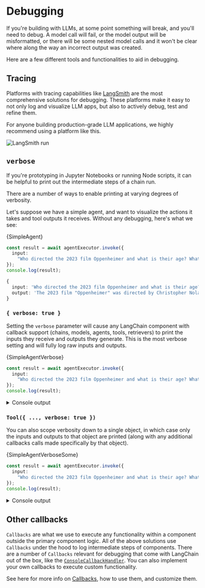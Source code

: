 # Debugging


If you're building with LLMs, at some point something will break, and you'll need to debug.
A model call will fail, or the model output will be misformatted, or there will be some nested model calls and it won't be clear where along the way an incorrect output was created.

Here are a few different tools and functionalities to aid in debugging.

## Tracing

Platforms with tracing capabilities like [LangSmith](https://docs.smith.langchain.com/) are the most comprehensive solutions for debugging.
These platforms make it easy to not only log and visualize LLM apps, but also to actively debug, test and refine them.

For anyone building production-grade LLM applications, we highly recommend using a platform like this.

![LangSmith run](../_static/run_details.png)

## `verbose`

If you're prototyping in Jupyter Notebooks or running Node scripts, it can be helpful to print out the intermediate steps of a chain run.

There are a number of ways to enable printing at varying degrees of verbosity.

Let's suppose we have a simple agent, and want to visualize the actions it takes and tool outputs it receives. Without any debugging, here's what we see:


<CodeBlock language="typescript">{SimpleAgent}</CodeBlock>

```typescript
const result = await agentExecutor.invoke({
  input:
    "Who directed the 2023 film Oppenheimer and what is their age? What is their age in days (assume 365 days per year)?",
});
console.log(result);
```

```typescript
{
  input: 'Who directed the 2023 film Oppenheimer and what is their age? What is their age in days (assume 365 days per year)?',
  output: 'The 2023 film "Oppenheimer" was directed by Christopher Nolan, who was born on July 30, 1970. As of 2023, Christopher Nolan is 52 years old. His age in days, assuming 365 days per year, is approximately 19,525 days.'
}
```

### `{ verbose: true }`

Setting the `verbose` parameter will cause any LangChain component with callback support (chains, models, agents, tools, retrievers) to print the inputs they receive and outputs they generate.
This is the most verbose setting and will fully log raw inputs and outputs.


<CodeBlock language="typescript">{SimpleAgentVerbose}</CodeBlock>

```typescript
const result = await agentExecutor.invoke({
  input:
    "Who directed the 2023 film Oppenheimer and what is their age? What is their age in days (assume 365 days per year)?",
});
console.log(result);
```

<details> 
  <summary>Console output</summary>


```typescript
[chain/start] [1:chain:AgentExecutor] Entering Chain run with input: {
  "input": "Who directed the 2023 film Oppenheimer and what is their age? What is their age in days (assume 365 days per year)?"
}
[chain/start] [1:chain:AgentExecutor > 2:chain:RunnableAgent] Entering Chain run with input: {
  "input": "Who directed the 2023 film Oppenheimer and what is their age? What is their age in days (assume 365 days per year)?",
  "steps": []
}
[chain/start] [1:chain:AgentExecutor > 2:chain:RunnableAgent > 3:chain:RunnableMap] Entering Chain run with input: {
  "input": {
    "input": "Who directed the 2023 film Oppenheimer and what is their age? What is their age in days (assume 365 days per year)?",
    "steps": []
  }
}
[chain/start] [1:chain:AgentExecutor > 2:chain:RunnableAgent > 3:chain:RunnableMap > 4:chain:RunnableLambda] Entering Chain run with input: {
  "input": "Who directed the 2023 film Oppenheimer and what is their age? What is their age in days (assume 365 days per year)?",
  "steps": []
}
[chain/end] [1:chain:AgentExecutor > 2:chain:RunnableAgent > 3:chain:RunnableMap > 4:chain:RunnableLambda] [96ms] Exiting Chain run with output: {
  "output": []
}
[chain/end] [1:chain:AgentExecutor > 2:chain:RunnableAgent > 3:chain:RunnableMap] [280ms] Exiting Chain run with output: {
  "agent_scratchpad": []
}
[chain/start] [1:chain:AgentExecutor > 2:chain:RunnableAgent > 5:prompt:ChatPromptTemplate] Entering Chain run with input: {
  "input": "Who directed the 2023 film Oppenheimer and what is their age? What is their age in days (assume 365 days per year)?",
  "steps": [],
  "agent_scratchpad": []
}
[chain/end] [1:chain:AgentExecutor > 2:chain:RunnableAgent > 5:prompt:ChatPromptTemplate] [106ms] Exiting Chain run with output: {
  "lc": 1,
  "type": "constructor",
  "id": [
    "langchain_core",
    "prompt_values",
    "ChatPromptValue"
  ],
  "kwargs": {
    "messages": [
      {
        "lc": 1,
        "type": "constructor",
        "id": [
          "langchain_core",
          "messages",
          "SystemMessage"
        ],
        "kwargs": {
          "content": "You are a helpful assistant",
          "additional_kwargs": {}
        }
      },
      {
        "lc": 1,
        "type": "constructor",
        "id": [
          "langchain_core",
          "messages",
          "HumanMessage"
        ],
        "kwargs": {
          "content": "Who directed the 2023 film Oppenheimer and what is their age? What is their age in days (assume 365 days per year)?",
          "additional_kwargs": {}
        }
      }
    ]
  }
}
[llm/start] [1:chain:AgentExecutor > 2:chain:RunnableAgent > 6:llm:ChatOpenAI] Entering LLM run with input: {
  "messages": [
    [
      {
        "lc": 1,
        "type": "constructor",
        "id": [
          "langchain_core",
          "messages",
          "SystemMessage"
        ],
        "kwargs": {
          "content": "You are a helpful assistant",
          "additional_kwargs": {}
        }
      },
      {
        "lc": 1,
        "type": "constructor",
        "id": [
          "langchain_core",
          "messages",
          "HumanMessage"
        ],
        "kwargs": {
          "content": "Who directed the 2023 film Oppenheimer and what is their age? What is their age in days (assume 365 days per year)?",
          "additional_kwargs": {}
        }
      }
    ]
  ]
}
[llm/start] [1:llm:ChatOpenAI] Entering LLM run with input: {
  "messages": [
    [
      {
        "lc": 1,
        "type": "constructor",
        "id": [
          "langchain_core",
          "messages",
          "SystemMessage"
        ],
        "kwargs": {
          "content": "You are a helpful assistant",
          "additional_kwargs": {}
        }
      },
      {
        "lc": 1,
        "type": "constructor",
        "id": [
          "langchain_core",
          "messages",
          "HumanMessage"
        ],
        "kwargs": {
          "content": "Who directed the 2023 film Oppenheimer and what is their age? What is their age in days (assume 365 days per year)?",
          "additional_kwargs": {}
        }
      }
    ]
  ]
}
[llm/end] [1:chain:AgentExecutor > 2:chain:RunnableAgent > 6:llm:ChatOpenAI] [1.93s] Exiting LLM run with output: {
  "generations": [
    [
      {
        "text": "",
        "message": {
          "lc": 1,
          "type": "constructor",
          "id": [
            "langchain_core",
            "messages",
            "AIMessage"
          ],
          "kwargs": {
            "content": "",
            "additional_kwargs": {
              "tool_calls": [
                {
                  "id": "call_0zHsbXv2AEH9JbkdZ326nbf4",
                  "type": "function",
                  "function": {
                    "name": "tavily_search_results_json",
                    "arguments": "{\"input\":\"director of the 2023 film Oppenheimer\"}"
                  }
                }
              ]
            }
          }
        },
        "generationInfo": {
          "finish_reason": "tool_calls"
        }
      }
    ]
  ],
  "llmOutput": {
    "tokenUsage": {
      "completionTokens": 27,
      "promptTokens": 153,
      "totalTokens": 180
    }
  }
}
[llm/end] [1:llm:ChatOpenAI] [1.93s] Exiting LLM run with output: {
  "generations": [
    [
      {
        "text": "",
        "message": {
          "lc": 1,
          "type": "constructor",
          "id": [
            "langchain_core",
            "messages",
            "AIMessage"
          ],
          "kwargs": {
            "content": "",
            "additional_kwargs": {
              "tool_calls": [
                {
                  "id": "call_0zHsbXv2AEH9JbkdZ326nbf4",
                  "type": "function",
                  "function": {
                    "name": "tavily_search_results_json",
                    "arguments": "{\"input\":\"director of the 2023 film Oppenheimer\"}"
                  }
                }
              ]
            }
          }
        },
        "generationInfo": {
          "finish_reason": "tool_calls"
        }
      }
    ]
  ],
  "llmOutput": {
    "tokenUsage": {
      "completionTokens": 27,
      "promptTokens": 153,
      "totalTokens": 180
    }
  }
}
[chain/start] [1:chain:AgentExecutor > 2:chain:RunnableAgent > 7:parser:OpenAIToolsAgentOutputParser] Entering Chain run with input: {
  "lc": 1,
  "type": "constructor",
  "id": [
    "langchain_core",
    "messages",
    "AIMessage"
  ],
  "kwargs": {
    "content": "",
    "additional_kwargs": {
      "tool_calls": [
        {
          "id": "call_0zHsbXv2AEH9JbkdZ326nbf4",
          "type": "function",
          "function": {
            "name": "tavily_search_results_json",
            "arguments": "{\"input\":\"director of the 2023 film Oppenheimer\"}"
          }
        }
      ]
    }
  }
}
[chain/end] [1:chain:AgentExecutor > 2:chain:RunnableAgent > 7:parser:OpenAIToolsAgentOutputParser] [94ms] Exiting Chain run with output: {
  "output": [
    {
      "tool": "tavily_search_results_json",
      "toolInput": {
        "input": "director of the 2023 film Oppenheimer"
      },
      "toolCallId": "call_0zHsbXv2AEH9JbkdZ326nbf4",
      "log": "Invoking \"tavily_search_results_json\" with {\"input\":\"director of the 2023 film Oppenheimer\"}\n",
      "messageLog": [
        {
          "lc": 1,
          "type": "constructor",
          "id": [
            "langchain_core",
            "messages",
            "AIMessage"
          ],
          "kwargs": {
            "content": "",
            "additional_kwargs": {
              "tool_calls": [
                {
                  "id": "call_0zHsbXv2AEH9JbkdZ326nbf4",
                  "type": "function",
                  "function": {
                    "name": "tavily_search_results_json",
                    "arguments": "{\"input\":\"director of the 2023 film Oppenheimer\"}"
                  }
                }
              ]
            }
          }
        }
      ]
    }
  ]
}
[chain/end] [1:chain:AgentExecutor > 2:chain:RunnableAgent] [2.92s] Exiting Chain run with output: {
  "output": [
    {
      "tool": "tavily_search_results_json",
      "toolInput": {
        "input": "director of the 2023 film Oppenheimer"
      },
      "toolCallId": "call_0zHsbXv2AEH9JbkdZ326nbf4",
      "log": "Invoking \"tavily_search_results_json\" with {\"input\":\"director of the 2023 film Oppenheimer\"}\n",
      "messageLog": [
        {
          "lc": 1,
          "type": "constructor",
          "id": [
            "langchain_core",
            "messages",
            "AIMessage"
          ],
          "kwargs": {
            "content": "",
            "additional_kwargs": {
              "tool_calls": [
                {
                  "id": "call_0zHsbXv2AEH9JbkdZ326nbf4",
                  "type": "function",
                  "function": {
                    "name": "tavily_search_results_json",
                    "arguments": "{\"input\":\"director of the 2023 film Oppenheimer\"}"
                  }
                }
              ]
            }
          }
        }
      ]
    }
  ]
}
[agent/action] [1:chain:AgentExecutor] Agent selected action: {
  "tool": "tavily_search_results_json",
  "toolInput": {
    "input": "director of the 2023 film Oppenheimer"
  },
  "toolCallId": "call_0zHsbXv2AEH9JbkdZ326nbf4",
  "log": "Invoking \"tavily_search_results_json\" with {\"input\":\"director of the 2023 film Oppenheimer\"}\n",
  "messageLog": [
    {
      "lc": 1,
      "type": "constructor",
      "id": [
        "langchain_core",
        "messages",
        "AIMessage"
      ],
      "kwargs": {
        "content": "",
        "additional_kwargs": {
          "tool_calls": [
            {
              "id": "call_0zHsbXv2AEH9JbkdZ326nbf4",
              "type": "function",
              "function": {
                "name": "tavily_search_results_json",
                "arguments": "{\"input\":\"director of the 2023 film Oppenheimer\"}"
              }
            }
          ]
        }
      }
    }
  ]
}
[tool/start] [1:chain:AgentExecutor > 8:tool:TavilySearchResults] Entering Tool run with input: "director of the 2023 film Oppenheimer"
[tool/start] [1:tool:TavilySearchResults] Entering Tool run with input: "director of the 2023 film Oppenheimer"
[tool/end] [1:chain:AgentExecutor > 8:tool:TavilySearchResults] [2.15s] Exiting Tool run with output: "[{"title":"Christopher Nolan Wins Best Director Golden Globe for 'Oppenheimer'","url":"https://variety.com/2024/film/awards/christopher-nolan-golden-globes-best-director-oppenheimer-1235860547/","content":"\"Oppenheimer,\" the unlikiest of summer blockbusters, crushed expectations to become the third-highest grossing release of 2023 with $951 million worldwide. The movie, adapted from the Pulitzer ...","score":0.97379,"raw_content":null},{"title":"Oppenheimer (film) - Wikipedia","url":"https://en.wikipedia.org/wiki/Oppenheimer_(film)","content":"The film continued to hold well in the following weeks, making $32 million and $29.1 million in its fifth and sixth weekends.[174][175] As of September 10, 2023, the highest grossing territories were the United Kingdom ($72 million), Germany ($46.9 million), China ($46.8 million), France ($40.1 million) and Australia ($25.9 million).[176]\nCritical response\nThe film received critical acclaim.[a] Critics praised Oppenheimer primarily for its screenplay, the performances of the cast (particularly Murphy and Downey), and the visuals;[b] it was frequently cited as one of Nolan's best films,[191][192][183] and of 2023, although some criticism was aimed towards the writing of the female characters.[187] Hindustan Times reported that the film was also hailed as one of the best films of the 21st century.[193] He also chose to alternate between scenes in color and black-and-white to convey the story from both subjective and objective perspectives, respectively,[68] with most of Oppenheimer's view shown via the former, while the latter depicts a \"more objective view of his story from a different character's point of view\".[69][67] Wanting to make the film as subjective as possible, the production team decided to include visions of Oppenheimer's conceptions of the quantum world and waves of energy.[70] Nolan noted that Oppenheimer never publicly apologized for his role in the atomic bombings of Hiroshima and Nagasaki, but still desired to portray Oppenheimer as feeling genuine guilt for his actions, believing this to be accurate.[71]\nI think of any character I've dealt with, Oppenheimer is by far the most ambiguous and paradoxical. The production team was able to obtain government permission to film at White Sands Missile Range, but only at highly inconvenient hours, and therefore chose to film the scene elsewhere in the New Mexico desert.[2][95]\nThe production filmed the Trinity test scenes in Belen, New Mexico, with Murphy climbing a 100-foot steel tower, a replica of the original site used in the Manhattan Project, in rough weather.[2][95]\nA special set was built in which gasoline, propane, aluminum powder, and magnesium were used to create the explosive effect.[54] Although they used miniatures for the practical effect, the film's special effects supervisor Scott R. Fisher referred to them as \"big-atures\", since the special effects team had tried to build the models as physically large as possible. He felt that \"while our relationship with that [nuclear] fear has ebbed and flowed with time, the threat itself never actually went away\", and felt the 2022 Russian invasion of Ukraine had caused a resurgence of nuclear anxiety.[54] Nolan had also penned a script for a biopic of Howard Hughes approximately during the time of production of Martin Scorsese's The Aviator (2004), which had given him insight on how to write a script regarding a person's life.[53] Emily Blunt described the Oppenheimer script as \"emotional\" and resembling that of a thriller, while also remarking that Nolan had \"Trojan-Horsed a biopic into a thriller\".[72]\nCasting\nOppenheimer marks the sixth collaboration between Nolan and Murphy, and the first starring Murphy as the lead. [for Oppenheimer] in his approach to trying to deal with the consequences of what he'd been involved with\", while also underscoring that it is a \"huge shift in perception about the reality of Oppenheimer's perception\".[53] He wanted to execute a quick tonal shift after the atomic bombings of Hiroshima and Nagasaki, desiring to go from the \"highest triumphalism, the highest high, to the lowest low in the shortest amount of screen time possible\".[66] For the ending, Nolan chose to make it intentionally vague to be open to interpretation and refrained from being didactic or conveying specific messages in his work.","score":0.96785,"raw_content":null},{"title":"Oppenheimer (2023) - Full Cast & Crew - IMDb","url":"https://www.imdb.com/title/tt15398776/fullcredits/","content":"Ludwig Göransson Cinematography by Hoyte Van Hoytema ... director of photography Editing by Jennifer Lame Casting By John Papsidera ... (casting by) Production Design by Ruth De Jong Art Direction by Set Decoration by Costume Design by Ellen Mirojnick Makeup Department Production Management Second Unit Director or Assistant Director Art Department","score":0.94302,"raw_content":null},{"title":"'Oppenheimer' director Christopher Nolan honors Heath Ledger while ...","url":"https://www.cnn.com/2024/01/07/entertainment/christopher-nolan-heath-ledger-golden-globes/index.html","content":"Christopher Nolan won the best director Golden Globe award on Sunday for his 2023 film \"Oppenheimer,\" and he took the opportunity to honor the late Heath Ledger during his acceptance speech.","score":0.92034,"raw_content":null},{"title":"Oppenheimer (2023) - IMDb","url":"https://www.imdb.com/title/tt15398776/","content":"Oppenheimer: Directed by Christopher Nolan. With Cillian Murphy, Emily Blunt, Robert Downey Jr., Alden Ehrenreich. The story of American scientist J. Robert Oppenheimer and his role in the development of the atomic bomb.","score":0.91336,"raw_content":null}]"
[tool/end] [1:tool:TavilySearchResults] [2.15s] Exiting Tool run with output: "[{"title":"Christopher Nolan Wins Best Director Golden Globe for 'Oppenheimer'","url":"https://variety.com/2024/film/awards/christopher-nolan-golden-globes-best-director-oppenheimer-1235860547/","content":"\"Oppenheimer,\" the unlikiest of summer blockbusters, crushed expectations to become the third-highest grossing release of 2023 with $951 million worldwide. The movie, adapted from the Pulitzer ...","score":0.97379,"raw_content":null},{"title":"Oppenheimer (film) - Wikipedia","url":"https://en.wikipedia.org/wiki/Oppenheimer_(film)","content":"The film continued to hold well in the following weeks, making $32 million and $29.1 million in its fifth and sixth weekends.[174][175] As of September 10, 2023, the highest grossing territories were the United Kingdom ($72 million), Germany ($46.9 million), China ($46.8 million), France ($40.1 million) and Australia ($25.9 million).[176]\nCritical response\nThe film received critical acclaim.[a] Critics praised Oppenheimer primarily for its screenplay, the performances of the cast (particularly Murphy and Downey), and the visuals;[b] it was frequently cited as one of Nolan's best films,[191][192][183] and of 2023, although some criticism was aimed towards the writing of the female characters.[187] Hindustan Times reported that the film was also hailed as one of the best films of the 21st century.[193] He also chose to alternate between scenes in color and black-and-white to convey the story from both subjective and objective perspectives, respectively,[68] with most of Oppenheimer's view shown via the former, while the latter depicts a \"more objective view of his story from a different character's point of view\".[69][67] Wanting to make the film as subjective as possible, the production team decided to include visions of Oppenheimer's conceptions of the quantum world and waves of energy.[70] Nolan noted that Oppenheimer never publicly apologized for his role in the atomic bombings of Hiroshima and Nagasaki, but still desired to portray Oppenheimer as feeling genuine guilt for his actions, believing this to be accurate.[71]\nI think of any character I've dealt with, Oppenheimer is by far the most ambiguous and paradoxical. The production team was able to obtain government permission to film at White Sands Missile Range, but only at highly inconvenient hours, and therefore chose to film the scene elsewhere in the New Mexico desert.[2][95]\nThe production filmed the Trinity test scenes in Belen, New Mexico, with Murphy climbing a 100-foot steel tower, a replica of the original site used in the Manhattan Project, in rough weather.[2][95]\nA special set was built in which gasoline, propane, aluminum powder, and magnesium were used to create the explosive effect.[54] Although they used miniatures for the practical effect, the film's special effects supervisor Scott R. Fisher referred to them as \"big-atures\", since the special effects team had tried to build the models as physically large as possible. He felt that \"while our relationship with that [nuclear] fear has ebbed and flowed with time, the threat itself never actually went away\", and felt the 2022 Russian invasion of Ukraine had caused a resurgence of nuclear anxiety.[54] Nolan had also penned a script for a biopic of Howard Hughes approximately during the time of production of Martin Scorsese's The Aviator (2004), which had given him insight on how to write a script regarding a person's life.[53] Emily Blunt described the Oppenheimer script as \"emotional\" and resembling that of a thriller, while also remarking that Nolan had \"Trojan-Horsed a biopic into a thriller\".[72]\nCasting\nOppenheimer marks the sixth collaboration between Nolan and Murphy, and the first starring Murphy as the lead. [for Oppenheimer] in his approach to trying to deal with the consequences of what he'd been involved with\", while also underscoring that it is a \"huge shift in perception about the reality of Oppenheimer's perception\".[53] He wanted to execute a quick tonal shift after the atomic bombings of Hiroshima and Nagasaki, desiring to go from the \"highest triumphalism, the highest high, to the lowest low in the shortest amount of screen time possible\".[66] For the ending, Nolan chose to make it intentionally vague to be open to interpretation and refrained from being didactic or conveying specific messages in his work.","score":0.96785,"raw_content":null},{"title":"Oppenheimer (2023) - Full Cast & Crew - IMDb","url":"https://www.imdb.com/title/tt15398776/fullcredits/","content":"Ludwig Göransson Cinematography by Hoyte Van Hoytema ... director of photography Editing by Jennifer Lame Casting By John Papsidera ... (casting by) Production Design by Ruth De Jong Art Direction by Set Decoration by Costume Design by Ellen Mirojnick Makeup Department Production Management Second Unit Director or Assistant Director Art Department","score":0.94302,"raw_content":null},{"title":"'Oppenheimer' director Christopher Nolan honors Heath Ledger while ...","url":"https://www.cnn.com/2024/01/07/entertainment/christopher-nolan-heath-ledger-golden-globes/index.html","content":"Christopher Nolan won the best director Golden Globe award on Sunday for his 2023 film \"Oppenheimer,\" and he took the opportunity to honor the late Heath Ledger during his acceptance speech.","score":0.92034,"raw_content":null},{"title":"Oppenheimer (2023) - IMDb","url":"https://www.imdb.com/title/tt15398776/","content":"Oppenheimer: Directed by Christopher Nolan. With Cillian Murphy, Emily Blunt, Robert Downey Jr., Alden Ehrenreich. The story of American scientist J. Robert Oppenheimer and his role in the development of the atomic bomb.","score":0.91336,"raw_content":null}]"
[chain/start] [1:chain:AgentExecutor > 9:chain:RunnableAgent] Entering Chain run with input: {
  "input": "Who directed the 2023 film Oppenheimer and what is their age? What is their age in days (assume 365 days per year)?",
  "steps": [
    {
      "action": {
        "tool": "tavily_search_results_json",
        "toolInput": {
          "input": "director of the 2023 film Oppenheimer"
        },
        "toolCallId": "call_0zHsbXv2AEH9JbkdZ326nbf4",
        "log": "Invoking \"tavily_search_results_json\" with {\"input\":\"director of the 2023 film Oppenheimer\"}\n",
        "messageLog": [
          {
            "lc": 1,
            "type": "constructor",
            "id": [
              "langchain_core",
              "messages",
              "AIMessage"
            ],
            "kwargs": {
              "content": "",
              "additional_kwargs": {
                "tool_calls": [
                  {
                    "id": "call_0zHsbXv2AEH9JbkdZ326nbf4",
                    "type": "function",
                    "function": {
                      "name": "tavily_search_results_json",
                      "arguments": "{\"input\":\"director of the 2023 film Oppenheimer\"}"
                    }
                  }
                ]
              }
            }
          }
        ]
      },
      "observation": "[{\"title\":\"Christopher Nolan Wins Best Director Golden Globe for 'Oppenheimer'\",\"url\":\"https://variety.com/2024/film/awards/christopher-nolan-golden-globes-best-director-oppenheimer-1235860547/\",\"content\":\"\\\"Oppenheimer,\\\" the unlikiest of summer blockbusters, crushed expectations to become the third-highest grossing release of 2023 with $951 million worldwide. The movie, adapted from the Pulitzer ...\",\"score\":0.97379,\"raw_content\":null},{\"title\":\"Oppenheimer (film) - Wikipedia\",\"url\":\"https://en.wikipedia.org/wiki/Oppenheimer_(film)\",\"content\":\"The film continued to hold well in the following weeks, making $32 million and $29.1 million in its fifth and sixth weekends.[174][175] As of September 10, 2023, the highest grossing territories were the United Kingdom ($72 million), Germany ($46.9 million), China ($46.8 million), France ($40.1 million) and Australia ($25.9 million).[176]\\nCritical response\\nThe film received critical acclaim.[a] Critics praised Oppenheimer primarily for its screenplay, the performances of the cast (particularly Murphy and Downey), and the visuals;[b] it was frequently cited as one of Nolan's best films,[191][192][183] and of 2023, although some criticism was aimed towards the writing of the female characters.[187] Hindustan Times reported that the film was also hailed as one of the best films of the 21st century.[193] He also chose to alternate between scenes in color and black-and-white to convey the story from both subjective and objective perspectives, respectively,[68] with most of Oppenheimer's view shown via the former, while the latter depicts a \\\"more objective view of his story from a different character's point of view\\\".[69][67] Wanting to make the film as subjective as possible, the production team decided to include visions of Oppenheimer's conceptions of the quantum world and waves of energy.[70] Nolan noted that Oppenheimer never publicly apologized for his role in the atomic bombings of Hiroshima and Nagasaki, but still desired to portray Oppenheimer as feeling genuine guilt for his actions, believing this to be accurate.[71]\\nI think of any character I've dealt with, Oppenheimer is by far the most ambiguous and paradoxical. The production team was able to obtain government permission to film at White Sands Missile Range, but only at highly inconvenient hours, and therefore chose to film the scene elsewhere in the New Mexico desert.[2][95]\\nThe production filmed the Trinity test scenes in Belen, New Mexico, with Murphy climbing a 100-foot steel tower, a replica of the original site used in the Manhattan Project, in rough weather.[2][95]\\nA special set was built in which gasoline, propane, aluminum powder, and magnesium were used to create the explosive effect.[54] Although they used miniatures for the practical effect, the film's special effects supervisor Scott R. Fisher referred to them as \\\"big-atures\\\", since the special effects team had tried to build the models as physically large as possible. He felt that \\\"while our relationship with that [nuclear] fear has ebbed and flowed with time, the threat itself never actually went away\\\", and felt the 2022 Russian invasion of Ukraine had caused a resurgence of nuclear anxiety.[54] Nolan had also penned a script for a biopic of Howard Hughes approximately during the time of production of Martin Scorsese's The Aviator (2004), which had given him insight on how to write a script regarding a person's life.[53] Emily Blunt described the Oppenheimer script as \\\"emotional\\\" and resembling that of a thriller, while also remarking that Nolan had \\\"Trojan-Horsed a biopic into a thriller\\\".[72]\\nCasting\\nOppenheimer marks the sixth collaboration between Nolan and Murphy, and the first starring Murphy as the lead. [for Oppenheimer] in his approach to trying to deal with the consequences of what he'd been involved with\\\", while also underscoring that it is a \\\"huge shift in perception about the reality of Oppenheimer's perception\\\".[53] He wanted to execute a quick tonal shift after the atomic bombings of Hiroshima and Nagasaki, desiring to go from the \\\"highest triumphalism, the highest high, to the lowest low in the shortest amount of screen time possible\\\".[66] For the ending, Nolan chose to make it intentionally vague to be open to interpretation and refrained from being didactic or conveying specific messages in his work.\",\"score\":0.96785,\"raw_content\":null},{\"title\":\"Oppenheimer (2023) - Full Cast & Crew - IMDb\",\"url\":\"https://www.imdb.com/title/tt15398776/fullcredits/\",\"content\":\"Ludwig Göransson Cinematography by Hoyte Van Hoytema ... director of photography Editing by Jennifer Lame Casting By John Papsidera ... (casting by) Production Design by Ruth De Jong Art Direction by Set Decoration by Costume Design by Ellen Mirojnick Makeup Department Production Management Second Unit Director or Assistant Director Art Department\",\"score\":0.94302,\"raw_content\":null},{\"title\":\"'Oppenheimer' director Christopher Nolan honors Heath Ledger while ...\",\"url\":\"https://www.cnn.com/2024/01/07/entertainment/christopher-nolan-heath-ledger-golden-globes/index.html\",\"content\":\"Christopher Nolan won the best director Golden Globe award on Sunday for his 2023 film \\\"Oppenheimer,\\\" and he took the opportunity to honor the late Heath Ledger during his acceptance speech.\",\"score\":0.92034,\"raw_content\":null},{\"title\":\"Oppenheimer (2023) - IMDb\",\"url\":\"https://www.imdb.com/title/tt15398776/\",\"content\":\"Oppenheimer: Directed by Christopher Nolan. With Cillian Murphy, Emily Blunt, Robert Downey Jr., Alden Ehrenreich. The story of American scientist J. Robert Oppenheimer and his role in the development of the atomic bomb.\",\"score\":0.91336,\"raw_content\":null}]"
    }
  ]
}
[chain/start] [1:chain:AgentExecutor > 9:chain:RunnableAgent > 10:chain:RunnableMap] Entering Chain run with input: {
  "input": {
    "input": "Who directed the 2023 film Oppenheimer and what is their age? What is their age in days (assume 365 days per year)?",
    "steps": [
      {
        "action": {
          "tool": "tavily_search_results_json",
          "toolInput": {
            "input": "director of the 2023 film Oppenheimer"
          },
          "toolCallId": "call_0zHsbXv2AEH9JbkdZ326nbf4",
          "log": "Invoking \"tavily_search_results_json\" with {\"input\":\"director of the 2023 film Oppenheimer\"}\n",
          "messageLog": [
            {
              "lc": 1,
              "type": "constructor",
              "id": [
                "langchain_core",
                "messages",
                "AIMessage"
              ],
              "kwargs": {
                "content": "",
                "additional_kwargs": {
                  "tool_calls": [
                    {
                      "id": "call_0zHsbXv2AEH9JbkdZ326nbf4",
                      "type": "function",
                      "function": {
                        "name": "tavily_search_results_json",
                        "arguments": "{\"input\":\"director of the 2023 film Oppenheimer\"}"
                      }
                    }
                  ]
                }
              }
            }
          ]
        },
        "observation": "[{\"title\":\"Christopher Nolan Wins Best Director Golden Globe for 'Oppenheimer'\",\"url\":\"https://variety.com/2024/film/awards/christopher-nolan-golden-globes-best-director-oppenheimer-1235860547/\",\"content\":\"\\\"Oppenheimer,\\\" the unlikiest of summer blockbusters, crushed expectations to become the third-highest grossing release of 2023 with $951 million worldwide. The movie, adapted from the Pulitzer ...\",\"score\":0.97379,\"raw_content\":null},{\"title\":\"Oppenheimer (film) - Wikipedia\",\"url\":\"https://en.wikipedia.org/wiki/Oppenheimer_(film)\",\"content\":\"The film continued to hold well in the following weeks, making $32 million and $29.1 million in its fifth and sixth weekends.[174][175] As of September 10, 2023, the highest grossing territories were the United Kingdom ($72 million), Germany ($46.9 million), China ($46.8 million), France ($40.1 million) and Australia ($25.9 million).[176]\\nCritical response\\nThe film received critical acclaim.[a] Critics praised Oppenheimer primarily for its screenplay, the performances of the cast (particularly Murphy and Downey), and the visuals;[b] it was frequently cited as one of Nolan's best films,[191][192][183] and of 2023, although some criticism was aimed towards the writing of the female characters.[187] Hindustan Times reported that the film was also hailed as one of the best films of the 21st century.[193] He also chose to alternate between scenes in color and black-and-white to convey the story from both subjective and objective perspectives, respectively,[68] with most of Oppenheimer's view shown via the former, while the latter depicts a \\\"more objective view of his story from a different character's point of view\\\".[69][67] Wanting to make the film as subjective as possible, the production team decided to include visions of Oppenheimer's conceptions of the quantum world and waves of energy.[70] Nolan noted that Oppenheimer never publicly apologized for his role in the atomic bombings of Hiroshima and Nagasaki, but still desired to portray Oppenheimer as feeling genuine guilt for his actions, believing this to be accurate.[71]\\nI think of any character I've dealt with, Oppenheimer is by far the most ambiguous and paradoxical. The production team was able to obtain government permission to film at White Sands Missile Range, but only at highly inconvenient hours, and therefore chose to film the scene elsewhere in the New Mexico desert.[2][95]\\nThe production filmed the Trinity test scenes in Belen, New Mexico, with Murphy climbing a 100-foot steel tower, a replica of the original site used in the Manhattan Project, in rough weather.[2][95]\\nA special set was built in which gasoline, propane, aluminum powder, and magnesium were used to create the explosive effect.[54] Although they used miniatures for the practical effect, the film's special effects supervisor Scott R. Fisher referred to them as \\\"big-atures\\\", since the special effects team had tried to build the models as physically large as possible. He felt that \\\"while our relationship with that [nuclear] fear has ebbed and flowed with time, the threat itself never actually went away\\\", and felt the 2022 Russian invasion of Ukraine had caused a resurgence of nuclear anxiety.[54] Nolan had also penned a script for a biopic of Howard Hughes approximately during the time of production of Martin Scorsese's The Aviator (2004), which had given him insight on how to write a script regarding a person's life.[53] Emily Blunt described the Oppenheimer script as \\\"emotional\\\" and resembling that of a thriller, while also remarking that Nolan had \\\"Trojan-Horsed a biopic into a thriller\\\".[72]\\nCasting\\nOppenheimer marks the sixth collaboration between Nolan and Murphy, and the first starring Murphy as the lead. [for Oppenheimer] in his approach to trying to deal with the consequences of what he'd been involved with\\\", while also underscoring that it is a \\\"huge shift in perception about the reality of Oppenheimer's perception\\\".[53] He wanted to execute a quick tonal shift after the atomic bombings of Hiroshima and Nagasaki, desiring to go from the \\\"highest triumphalism, the highest high, to the lowest low in the shortest amount of screen time possible\\\".[66] For the ending, Nolan chose to make it intentionally vague to be open to interpretation and refrained from being didactic or conveying specific messages in his work.\",\"score\":0.96785,\"raw_content\":null},{\"title\":\"Oppenheimer (2023) - Full Cast & Crew - IMDb\",\"url\":\"https://www.imdb.com/title/tt15398776/fullcredits/\",\"content\":\"Ludwig Göransson Cinematography by Hoyte Van Hoytema ... director of photography Editing by Jennifer Lame Casting By John Papsidera ... (casting by) Production Design by Ruth De Jong Art Direction by Set Decoration by Costume Design by Ellen Mirojnick Makeup Department Production Management Second Unit Director or Assistant Director Art Department\",\"score\":0.94302,\"raw_content\":null},{\"title\":\"'Oppenheimer' director Christopher Nolan honors Heath Ledger while ...\",\"url\":\"https://www.cnn.com/2024/01/07/entertainment/christopher-nolan-heath-ledger-golden-globes/index.html\",\"content\":\"Christopher Nolan won the best director Golden Globe award on Sunday for his 2023 film \\\"Oppenheimer,\\\" and he took the opportunity to honor the late Heath Ledger during his acceptance speech.\",\"score\":0.92034,\"raw_content\":null},{\"title\":\"Oppenheimer (2023) - IMDb\",\"url\":\"https://www.imdb.com/title/tt15398776/\",\"content\":\"Oppenheimer: Directed by Christopher Nolan. With Cillian Murphy, Emily Blunt, Robert Downey Jr., Alden Ehrenreich. The story of American scientist J. Robert Oppenheimer and his role in the development of the atomic bomb.\",\"score\":0.91336,\"raw_content\":null}]"
      }
    ]
  }
}
[chain/start] [1:chain:AgentExecutor > 9:chain:RunnableAgent > 10:chain:RunnableMap > 11:chain:RunnableLambda] Entering Chain run with input: {
  "input": "Who directed the 2023 film Oppenheimer and what is their age? What is their age in days (assume 365 days per year)?",
  "steps": [
    {
      "action": {
        "tool": "tavily_search_results_json",
        "toolInput": {
          "input": "director of the 2023 film Oppenheimer"
        },
        "toolCallId": "call_0zHsbXv2AEH9JbkdZ326nbf4",
        "log": "Invoking \"tavily_search_results_json\" with {\"input\":\"director of the 2023 film Oppenheimer\"}\n",
        "messageLog": [
          {
            "lc": 1,
            "type": "constructor",
            "id": [
              "langchain_core",
              "messages",
              "AIMessage"
            ],
            "kwargs": {
              "content": "",
              "additional_kwargs": {
                "tool_calls": [
                  {
                    "id": "call_0zHsbXv2AEH9JbkdZ326nbf4",
                    "type": "function",
                    "function": {
                      "name": "tavily_search_results_json",
                      "arguments": "{\"input\":\"director of the 2023 film Oppenheimer\"}"
                    }
                  }
                ]
              }
            }
          }
        ]
      },
      "observation": "[{\"title\":\"Christopher Nolan Wins Best Director Golden Globe for 'Oppenheimer'\",\"url\":\"https://variety.com/2024/film/awards/christopher-nolan-golden-globes-best-director-oppenheimer-1235860547/\",\"content\":\"\\\"Oppenheimer,\\\" the unlikiest of summer blockbusters, crushed expectations to become the third-highest grossing release of 2023 with $951 million worldwide. The movie, adapted from the Pulitzer ...\",\"score\":0.97379,\"raw_content\":null},{\"title\":\"Oppenheimer (film) - Wikipedia\",\"url\":\"https://en.wikipedia.org/wiki/Oppenheimer_(film)\",\"content\":\"The film continued to hold well in the following weeks, making $32 million and $29.1 million in its fifth and sixth weekends.[174][175] As of September 10, 2023, the highest grossing territories were the United Kingdom ($72 million), Germany ($46.9 million), China ($46.8 million), France ($40.1 million) and Australia ($25.9 million).[176]\\nCritical response\\nThe film received critical acclaim.[a] Critics praised Oppenheimer primarily for its screenplay, the performances of the cast (particularly Murphy and Downey), and the visuals;[b] it was frequently cited as one of Nolan's best films,[191][192][183] and of 2023, although some criticism was aimed towards the writing of the female characters.[187] Hindustan Times reported that the film was also hailed as one of the best films of the 21st century.[193] He also chose to alternate between scenes in color and black-and-white to convey the story from both subjective and objective perspectives, respectively,[68] with most of Oppenheimer's view shown via the former, while the latter depicts a \\\"more objective view of his story from a different character's point of view\\\".[69][67] Wanting to make the film as subjective as possible, the production team decided to include visions of Oppenheimer's conceptions of the quantum world and waves of energy.[70] Nolan noted that Oppenheimer never publicly apologized for his role in the atomic bombings of Hiroshima and Nagasaki, but still desired to portray Oppenheimer as feeling genuine guilt for his actions, believing this to be accurate.[71]\\nI think of any character I've dealt with, Oppenheimer is by far the most ambiguous and paradoxical. The production team was able to obtain government permission to film at White Sands Missile Range, but only at highly inconvenient hours, and therefore chose to film the scene elsewhere in the New Mexico desert.[2][95]\\nThe production filmed the Trinity test scenes in Belen, New Mexico, with Murphy climbing a 100-foot steel tower, a replica of the original site used in the Manhattan Project, in rough weather.[2][95]\\nA special set was built in which gasoline, propane, aluminum powder, and magnesium were used to create the explosive effect.[54] Although they used miniatures for the practical effect, the film's special effects supervisor Scott R. Fisher referred to them as \\\"big-atures\\\", since the special effects team had tried to build the models as physically large as possible. He felt that \\\"while our relationship with that [nuclear] fear has ebbed and flowed with time, the threat itself never actually went away\\\", and felt the 2022 Russian invasion of Ukraine had caused a resurgence of nuclear anxiety.[54] Nolan had also penned a script for a biopic of Howard Hughes approximately during the time of production of Martin Scorsese's The Aviator (2004), which had given him insight on how to write a script regarding a person's life.[53] Emily Blunt described the Oppenheimer script as \\\"emotional\\\" and resembling that of a thriller, while also remarking that Nolan had \\\"Trojan-Horsed a biopic into a thriller\\\".[72]\\nCasting\\nOppenheimer marks the sixth collaboration between Nolan and Murphy, and the first starring Murphy as the lead. [for Oppenheimer] in his approach to trying to deal with the consequences of what he'd been involved with\\\", while also underscoring that it is a \\\"huge shift in perception about the reality of Oppenheimer's perception\\\".[53] He wanted to execute a quick tonal shift after the atomic bombings of Hiroshima and Nagasaki, desiring to go from the \\\"highest triumphalism, the highest high, to the lowest low in the shortest amount of screen time possible\\\".[66] For the ending, Nolan chose to make it intentionally vague to be open to interpretation and refrained from being didactic or conveying specific messages in his work.\",\"score\":0.96785,\"raw_content\":null},{\"title\":\"Oppenheimer (2023) - Full Cast & Crew - IMDb\",\"url\":\"https://www.imdb.com/title/tt15398776/fullcredits/\",\"content\":\"Ludwig Göransson Cinematography by Hoyte Van Hoytema ... director of photography Editing by Jennifer Lame Casting By John Papsidera ... (casting by) Production Design by Ruth De Jong Art Direction by Set Decoration by Costume Design by Ellen Mirojnick Makeup Department Production Management Second Unit Director or Assistant Director Art Department\",\"score\":0.94302,\"raw_content\":null},{\"title\":\"'Oppenheimer' director Christopher Nolan honors Heath Ledger while ...\",\"url\":\"https://www.cnn.com/2024/01/07/entertainment/christopher-nolan-heath-ledger-golden-globes/index.html\",\"content\":\"Christopher Nolan won the best director Golden Globe award on Sunday for his 2023 film \\\"Oppenheimer,\\\" and he took the opportunity to honor the late Heath Ledger during his acceptance speech.\",\"score\":0.92034,\"raw_content\":null},{\"title\":\"Oppenheimer (2023) - IMDb\",\"url\":\"https://www.imdb.com/title/tt15398776/\",\"content\":\"Oppenheimer: Directed by Christopher Nolan. With Cillian Murphy, Emily Blunt, Robert Downey Jr., Alden Ehrenreich. The story of American scientist J. Robert Oppenheimer and his role in the development of the atomic bomb.\",\"score\":0.91336,\"raw_content\":null}]"
    }
  ]
}
[chain/end] [1:chain:AgentExecutor > 9:chain:RunnableAgent > 10:chain:RunnableMap > 11:chain:RunnableLambda] [111ms] Exiting Chain run with output: {
  "output": [
    {
      "lc": 1,
      "type": "constructor",
      "id": [
        "langchain_core",
        "messages",
        "AIMessage"
      ],
      "kwargs": {
        "content": "",
        "additional_kwargs": {
          "tool_calls": [
            {
              "id": "call_0zHsbXv2AEH9JbkdZ326nbf4",
              "type": "function",
              "function": {
                "name": "tavily_search_results_json",
                "arguments": "{\"input\":\"director of the 2023 film Oppenheimer\"}"
              }
            }
          ]
        }
      }
    },
    {
      "lc": 1,
      "type": "constructor",
      "id": [
        "langchain_core",
        "messages",
        "ToolMessage"
      ],
      "kwargs": {
        "content": "[{\"title\":\"Christopher Nolan Wins Best Director Golden Globe for 'Oppenheimer'\",\"url\":\"https://variety.com/2024/film/awards/christopher-nolan-golden-globes-best-director-oppenheimer-1235860547/\",\"content\":\"\\\"Oppenheimer,\\\" the unlikiest of summer blockbusters, crushed expectations to become the third-highest grossing release of 2023 with $951 million worldwide. The movie, adapted from the Pulitzer ...\",\"score\":0.97379,\"raw_content\":null},{\"title\":\"Oppenheimer (film) - Wikipedia\",\"url\":\"https://en.wikipedia.org/wiki/Oppenheimer_(film)\",\"content\":\"The film continued to hold well in the following weeks, making $32 million and $29.1 million in its fifth and sixth weekends.[174][175] As of September 10, 2023, the highest grossing territories were the United Kingdom ($72 million), Germany ($46.9 million), China ($46.8 million), France ($40.1 million) and Australia ($25.9 million).[176]\\nCritical response\\nThe film received critical acclaim.[a] Critics praised Oppenheimer primarily for its screenplay, the performances of the cast (particularly Murphy and Downey), and the visuals;[b] it was frequently cited as one of Nolan's best films,[191][192][183] and of 2023, although some criticism was aimed towards the writing of the female characters.[187] Hindustan Times reported that the film was also hailed as one of the best films of the 21st century.[193] He also chose to alternate between scenes in color and black-and-white to convey the story from both subjective and objective perspectives, respectively,[68] with most of Oppenheimer's view shown via the former, while the latter depicts a \\\"more objective view of his story from a different character's point of view\\\".[69][67] Wanting to make the film as subjective as possible, the production team decided to include visions of Oppenheimer's conceptions of the quantum world and waves of energy.[70] Nolan noted that Oppenheimer never publicly apologized for his role in the atomic bombings of Hiroshima and Nagasaki, but still desired to portray Oppenheimer as feeling genuine guilt for his actions, believing this to be accurate.[71]\\nI think of any character I've dealt with, Oppenheimer is by far the most ambiguous and paradoxical. The production team was able to obtain government permission to film at White Sands Missile Range, but only at highly inconvenient hours, and therefore chose to film the scene elsewhere in the New Mexico desert.[2][95]\\nThe production filmed the Trinity test scenes in Belen, New Mexico, with Murphy climbing a 100-foot steel tower, a replica of the original site used in the Manhattan Project, in rough weather.[2][95]\\nA special set was built in which gasoline, propane, aluminum powder, and magnesium were used to create the explosive effect.[54] Although they used miniatures for the practical effect, the film's special effects supervisor Scott R. Fisher referred to them as \\\"big-atures\\\", since the special effects team had tried to build the models as physically large as possible. He felt that \\\"while our relationship with that [nuclear] fear has ebbed and flowed with time, the threat itself never actually went away\\\", and felt the 2022 Russian invasion of Ukraine had caused a resurgence of nuclear anxiety.[54] Nolan had also penned a script for a biopic of Howard Hughes approximately during the time of production of Martin Scorsese's The Aviator (2004), which had given him insight on how to write a script regarding a person's life.[53] Emily Blunt described the Oppenheimer script as \\\"emotional\\\" and resembling that of a thriller, while also remarking that Nolan had \\\"Trojan-Horsed a biopic into a thriller\\\".[72]\\nCasting\\nOppenheimer marks the sixth collaboration between Nolan and Murphy, and the first starring Murphy as the lead. [for Oppenheimer] in his approach to trying to deal with the consequences of what he'd been involved with\\\", while also underscoring that it is a \\\"huge shift in perception about the reality of Oppenheimer's perception\\\".[53] He wanted to execute a quick tonal shift after the atomic bombings of Hiroshima and Nagasaki, desiring to go from the \\\"highest triumphalism, the highest high, to the lowest low in the shortest amount of screen time possible\\\".[66] For the ending, Nolan chose to make it intentionally vague to be open to interpretation and refrained from being didactic or conveying specific messages in his work.\",\"score\":0.96785,\"raw_content\":null},{\"title\":\"Oppenheimer (2023) - Full Cast & Crew - IMDb\",\"url\":\"https://www.imdb.com/title/tt15398776/fullcredits/\",\"content\":\"Ludwig Göransson Cinematography by Hoyte Van Hoytema ... director of photography Editing by Jennifer Lame Casting By John Papsidera ... (casting by) Production Design by Ruth De Jong Art Direction by Set Decoration by Costume Design by Ellen Mirojnick Makeup Department Production Management Second Unit Director or Assistant Director Art Department\",\"score\":0.94302,\"raw_content\":null},{\"title\":\"'Oppenheimer' director Christopher Nolan honors Heath Ledger while ...\",\"url\":\"https://www.cnn.com/2024/01/07/entertainment/christopher-nolan-heath-ledger-golden-globes/index.html\",\"content\":\"Christopher Nolan won the best director Golden Globe award on Sunday for his 2023 film \\\"Oppenheimer,\\\" and he took the opportunity to honor the late Heath Ledger during his acceptance speech.\",\"score\":0.92034,\"raw_content\":null},{\"title\":\"Oppenheimer (2023) - IMDb\",\"url\":\"https://www.imdb.com/title/tt15398776/\",\"content\":\"Oppenheimer: Directed by Christopher Nolan. With Cillian Murphy, Emily Blunt, Robert Downey Jr., Alden Ehrenreich. The story of American scientist J. Robert Oppenheimer and his role in the development of the atomic bomb.\",\"score\":0.91336,\"raw_content\":null}]",
        "tool_call_id": "call_0zHsbXv2AEH9JbkdZ326nbf4",
        "additional_kwargs": {}
      }
    }
  ]
}
[chain/end] [1:chain:AgentExecutor > 9:chain:RunnableAgent > 10:chain:RunnableMap] [339ms] Exiting Chain run with output: {
  "agent_scratchpad": [
    {
      "lc": 1,
      "type": "constructor",
      "id": [
        "langchain_core",
        "messages",
        "AIMessage"
      ],
      "kwargs": {
        "content": "",
        "additional_kwargs": {
          "tool_calls": [
            {
              "id": "call_0zHsbXv2AEH9JbkdZ326nbf4",
              "type": "function",
              "function": {
                "name": "tavily_search_results_json",
                "arguments": "{\"input\":\"director of the 2023 film Oppenheimer\"}"
              }
            }
          ]
        }
      }
    },
    {
      "lc": 1,
      "type": "constructor",
      "id": [
        "langchain_core",
        "messages",
        "ToolMessage"
      ],
      "kwargs": {
        "content": "[{\"title\":\"Christopher Nolan Wins Best Director Golden Globe for 'Oppenheimer'\",\"url\":\"https://variety.com/2024/film/awards/christopher-nolan-golden-globes-best-director-oppenheimer-1235860547/\",\"content\":\"\\\"Oppenheimer,\\\" the unlikiest of summer blockbusters, crushed expectations to become the third-highest grossing release of 2023 with $951 million worldwide. The movie, adapted from the Pulitzer ...\",\"score\":0.97379,\"raw_content\":null},{\"title\":\"Oppenheimer (film) - Wikipedia\",\"url\":\"https://en.wikipedia.org/wiki/Oppenheimer_(film)\",\"content\":\"The film continued to hold well in the following weeks, making $32 million and $29.1 million in its fifth and sixth weekends.[174][175] As of September 10, 2023, the highest grossing territories were the United Kingdom ($72 million), Germany ($46.9 million), China ($46.8 million), France ($40.1 million) and Australia ($25.9 million).[176]\\nCritical response\\nThe film received critical acclaim.[a] Critics praised Oppenheimer primarily for its screenplay, the performances of the cast (particularly Murphy and Downey), and the visuals;[b] it was frequently cited as one of Nolan's best films,[191][192][183] and of 2023, although some criticism was aimed towards the writing of the female characters.[187] Hindustan Times reported that the film was also hailed as one of the best films of the 21st century.[193] He also chose to alternate between scenes in color and black-and-white to convey the story from both subjective and objective perspectives, respectively,[68] with most of Oppenheimer's view shown via the former, while the latter depicts a \\\"more objective view of his story from a different character's point of view\\\".[69][67] Wanting to make the film as subjective as possible, the production team decided to include visions of Oppenheimer's conceptions of the quantum world and waves of energy.[70] Nolan noted that Oppenheimer never publicly apologized for his role in the atomic bombings of Hiroshima and Nagasaki, but still desired to portray Oppenheimer as feeling genuine guilt for his actions, believing this to be accurate.[71]\\nI think of any character I've dealt with, Oppenheimer is by far the most ambiguous and paradoxical. The production team was able to obtain government permission to film at White Sands Missile Range, but only at highly inconvenient hours, and therefore chose to film the scene elsewhere in the New Mexico desert.[2][95]\\nThe production filmed the Trinity test scenes in Belen, New Mexico, with Murphy climbing a 100-foot steel tower, a replica of the original site used in the Manhattan Project, in rough weather.[2][95]\\nA special set was built in which gasoline, propane, aluminum powder, and magnesium were used to create the explosive effect.[54] Although they used miniatures for the practical effect, the film's special effects supervisor Scott R. Fisher referred to them as \\\"big-atures\\\", since the special effects team had tried to build the models as physically large as possible. He felt that \\\"while our relationship with that [nuclear] fear has ebbed and flowed with time, the threat itself never actually went away\\\", and felt the 2022 Russian invasion of Ukraine had caused a resurgence of nuclear anxiety.[54] Nolan had also penned a script for a biopic of Howard Hughes approximately during the time of production of Martin Scorsese's The Aviator (2004), which had given him insight on how to write a script regarding a person's life.[53] Emily Blunt described the Oppenheimer script as \\\"emotional\\\" and resembling that of a thriller, while also remarking that Nolan had \\\"Trojan-Horsed a biopic into a thriller\\\".[72]\\nCasting\\nOppenheimer marks the sixth collaboration between Nolan and Murphy, and the first starring Murphy as the lead. [for Oppenheimer] in his approach to trying to deal with the consequences of what he'd been involved with\\\", while also underscoring that it is a \\\"huge shift in perception about the reality of Oppenheimer's perception\\\".[53] He wanted to execute a quick tonal shift after the atomic bombings of Hiroshima and Nagasaki, desiring to go from the \\\"highest triumphalism, the highest high, to the lowest low in the shortest amount of screen time possible\\\".[66] For the ending, Nolan chose to make it intentionally vague to be open to interpretation and refrained from being didactic or conveying specific messages in his work.\",\"score\":0.96785,\"raw_content\":null},{\"title\":\"Oppenheimer (2023) - Full Cast & Crew - IMDb\",\"url\":\"https://www.imdb.com/title/tt15398776/fullcredits/\",\"content\":\"Ludwig Göransson Cinematography by Hoyte Van Hoytema ... director of photography Editing by Jennifer Lame Casting By John Papsidera ... (casting by) Production Design by Ruth De Jong Art Direction by Set Decoration by Costume Design by Ellen Mirojnick Makeup Department Production Management Second Unit Director or Assistant Director Art Department\",\"score\":0.94302,\"raw_content\":null},{\"title\":\"'Oppenheimer' director Christopher Nolan honors Heath Ledger while ...\",\"url\":\"https://www.cnn.com/2024/01/07/entertainment/christopher-nolan-heath-ledger-golden-globes/index.html\",\"content\":\"Christopher Nolan won the best director Golden Globe award on Sunday for his 2023 film \\\"Oppenheimer,\\\" and he took the opportunity to honor the late Heath Ledger during his acceptance speech.\",\"score\":0.92034,\"raw_content\":null},{\"title\":\"Oppenheimer (2023) - IMDb\",\"url\":\"https://www.imdb.com/title/tt15398776/\",\"content\":\"Oppenheimer: Directed by Christopher Nolan. With Cillian Murphy, Emily Blunt, Robert Downey Jr., Alden Ehrenreich. The story of American scientist J. Robert Oppenheimer and his role in the development of the atomic bomb.\",\"score\":0.91336,\"raw_content\":null}]",
        "tool_call_id": "call_0zHsbXv2AEH9JbkdZ326nbf4",
        "additional_kwargs": {}
      }
    }
  ]
}
[chain/start] [1:chain:AgentExecutor > 9:chain:RunnableAgent > 12:prompt:ChatPromptTemplate] Entering Chain run with input: {
  "input": "Who directed the 2023 film Oppenheimer and what is their age? What is their age in days (assume 365 days per year)?",
  "steps": [
    {
      "action": {
        "tool": "tavily_search_results_json",
        "toolInput": {
          "input": "director of the 2023 film Oppenheimer"
        },
        "toolCallId": "call_0zHsbXv2AEH9JbkdZ326nbf4",
        "log": "Invoking \"tavily_search_results_json\" with {\"input\":\"director of the 2023 film Oppenheimer\"}\n",
        "messageLog": [
          {
            "lc": 1,
            "type": "constructor",
            "id": [
              "langchain_core",
              "messages",
              "AIMessage"
            ],
            "kwargs": {
              "content": "",
              "additional_kwargs": {
                "tool_calls": [
                  {
                    "id": "call_0zHsbXv2AEH9JbkdZ326nbf4",
                    "type": "function",
                    "function": {
                      "name": "tavily_search_results_json",
                      "arguments": "{\"input\":\"director of the 2023 film Oppenheimer\"}"
                    }
                  }
                ]
              }
            }
          }
        ]
      },
      "observation": "[{\"title\":\"Christopher Nolan Wins Best Director Golden Globe for 'Oppenheimer'\",\"url\":\"https://variety.com/2024/film/awards/christopher-nolan-golden-globes-best-director-oppenheimer-1235860547/\",\"content\":\"\\\"Oppenheimer,\\\" the unlikiest of summer blockbusters, crushed expectations to become the third-highest grossing release of 2023 with $951 million worldwide. The movie, adapted from the Pulitzer ...\",\"score\":0.97379,\"raw_content\":null},{\"title\":\"Oppenheimer (film) - Wikipedia\",\"url\":\"https://en.wikipedia.org/wiki/Oppenheimer_(film)\",\"content\":\"The film continued to hold well in the following weeks, making $32 million and $29.1 million in its fifth and sixth weekends.[174][175] As of September 10, 2023, the highest grossing territories were the United Kingdom ($72 million), Germany ($46.9 million), China ($46.8 million), France ($40.1 million) and Australia ($25.9 million).[176]\\nCritical response\\nThe film received critical acclaim.[a] Critics praised Oppenheimer primarily for its screenplay, the performances of the cast (particularly Murphy and Downey), and the visuals;[b] it was frequently cited as one of Nolan's best films,[191][192][183] and of 2023, although some criticism was aimed towards the writing of the female characters.[187] Hindustan Times reported that the film was also hailed as one of the best films of the 21st century.[193] He also chose to alternate between scenes in color and black-and-white to convey the story from both subjective and objective perspectives, respectively,[68] with most of Oppenheimer's view shown via the former, while the latter depicts a \\\"more objective view of his story from a different character's point of view\\\".[69][67] Wanting to make the film as subjective as possible, the production team decided to include visions of Oppenheimer's conceptions of the quantum world and waves of energy.[70] Nolan noted that Oppenheimer never publicly apologized for his role in the atomic bombings of Hiroshima and Nagasaki, but still desired to portray Oppenheimer as feeling genuine guilt for his actions, believing this to be accurate.[71]\\nI think of any character I've dealt with, Oppenheimer is by far the most ambiguous and paradoxical. The production team was able to obtain government permission to film at White Sands Missile Range, but only at highly inconvenient hours, and therefore chose to film the scene elsewhere in the New Mexico desert.[2][95]\\nThe production filmed the Trinity test scenes in Belen, New Mexico, with Murphy climbing a 100-foot steel tower, a replica of the original site used in the Manhattan Project, in rough weather.[2][95]\\nA special set was built in which gasoline, propane, aluminum powder, and magnesium were used to create the explosive effect.[54] Although they used miniatures for the practical effect, the film's special effects supervisor Scott R. Fisher referred to them as \\\"big-atures\\\", since the special effects team had tried to build the models as physically large as possible. He felt that \\\"while our relationship with that [nuclear] fear has ebbed and flowed with time, the threat itself never actually went away\\\", and felt the 2022 Russian invasion of Ukraine had caused a resurgence of nuclear anxiety.[54] Nolan had also penned a script for a biopic of Howard Hughes approximately during the time of production of Martin Scorsese's The Aviator (2004), which had given him insight on how to write a script regarding a person's life.[53] Emily Blunt described the Oppenheimer script as \\\"emotional\\\" and resembling that of a thriller, while also remarking that Nolan had \\\"Trojan-Horsed a biopic into a thriller\\\".[72]\\nCasting\\nOppenheimer marks the sixth collaboration between Nolan and Murphy, and the first starring Murphy as the lead. [for Oppenheimer] in his approach to trying to deal with the consequences of what he'd been involved with\\\", while also underscoring that it is a \\\"huge shift in perception about the reality of Oppenheimer's perception\\\".[53] He wanted to execute a quick tonal shift after the atomic bombings of Hiroshima and Nagasaki, desiring to go from the \\\"highest triumphalism, the highest high, to the lowest low in the shortest amount of screen time possible\\\".[66] For the ending, Nolan chose to make it intentionally vague to be open to interpretation and refrained from being didactic or conveying specific messages in his work.\",\"score\":0.96785,\"raw_content\":null},{\"title\":\"Oppenheimer (2023) - Full Cast & Crew - IMDb\",\"url\":\"https://www.imdb.com/title/tt15398776/fullcredits/\",\"content\":\"Ludwig Göransson Cinematography by Hoyte Van Hoytema ... director of photography Editing by Jennifer Lame Casting By John Papsidera ... (casting by) Production Design by Ruth De Jong Art Direction by Set Decoration by Costume Design by Ellen Mirojnick Makeup Department Production Management Second Unit Director or Assistant Director Art Department\",\"score\":0.94302,\"raw_content\":null},{\"title\":\"'Oppenheimer' director Christopher Nolan honors Heath Ledger while ...\",\"url\":\"https://www.cnn.com/2024/01/07/entertainment/christopher-nolan-heath-ledger-golden-globes/index.html\",\"content\":\"Christopher Nolan won the best director Golden Globe award on Sunday for his 2023 film \\\"Oppenheimer,\\\" and he took the opportunity to honor the late Heath Ledger during his acceptance speech.\",\"score\":0.92034,\"raw_content\":null},{\"title\":\"Oppenheimer (2023) - IMDb\",\"url\":\"https://www.imdb.com/title/tt15398776/\",\"content\":\"Oppenheimer: Directed by Christopher Nolan. With Cillian Murphy, Emily Blunt, Robert Downey Jr., Alden Ehrenreich. The story of American scientist J. Robert Oppenheimer and his role in the development of the atomic bomb.\",\"score\":0.91336,\"raw_content\":null}]"
    }
  ],
  "agent_scratchpad": [
    {
      "lc": 1,
      "type": "constructor",
      "id": [
        "langchain_core",
        "messages",
        "AIMessage"
      ],
      "kwargs": {
        "content": "",
        "additional_kwargs": {
          "tool_calls": [
            {
              "id": "call_0zHsbXv2AEH9JbkdZ326nbf4",
              "type": "function",
              "function": {
                "name": "tavily_search_results_json",
                "arguments": "{\"input\":\"director of the 2023 film Oppenheimer\"}"
              }
            }
          ]
        }
      }
    },
    {
      "lc": 1,
      "type": "constructor",
      "id": [
        "langchain_core",
        "messages",
        "ToolMessage"
      ],
      "kwargs": {
        "content": "[{\"title\":\"Christopher Nolan Wins Best Director Golden Globe for 'Oppenheimer'\",\"url\":\"https://variety.com/2024/film/awards/christopher-nolan-golden-globes-best-director-oppenheimer-1235860547/\",\"content\":\"\\\"Oppenheimer,\\\" the unlikiest of summer blockbusters, crushed expectations to become the third-highest grossing release of 2023 with $951 million worldwide. The movie, adapted from the Pulitzer ...\",\"score\":0.97379,\"raw_content\":null},{\"title\":\"Oppenheimer (film) - Wikipedia\",\"url\":\"https://en.wikipedia.org/wiki/Oppenheimer_(film)\",\"content\":\"The film continued to hold well in the following weeks, making $32 million and $29.1 million in its fifth and sixth weekends.[174][175] As of September 10, 2023, the highest grossing territories were the United Kingdom ($72 million), Germany ($46.9 million), China ($46.8 million), France ($40.1 million) and Australia ($25.9 million).[176]\\nCritical response\\nThe film received critical acclaim.[a] Critics praised Oppenheimer primarily for its screenplay, the performances of the cast (particularly Murphy and Downey), and the visuals;[b] it was frequently cited as one of Nolan's best films,[191][192][183] and of 2023, although some criticism was aimed towards the writing of the female characters.[187] Hindustan Times reported that the film was also hailed as one of the best films of the 21st century.[193] He also chose to alternate between scenes in color and black-and-white to convey the story from both subjective and objective perspectives, respectively,[68] with most of Oppenheimer's view shown via the former, while the latter depicts a \\\"more objective view of his story from a different character's point of view\\\".[69][67] Wanting to make the film as subjective as possible, the production team decided to include visions of Oppenheimer's conceptions of the quantum world and waves of energy.[70] Nolan noted that Oppenheimer never publicly apologized for his role in the atomic bombings of Hiroshima and Nagasaki, but still desired to portray Oppenheimer as feeling genuine guilt for his actions, believing this to be accurate.[71]\\nI think of any character I've dealt with, Oppenheimer is by far the most ambiguous and paradoxical. The production team was able to obtain government permission to film at White Sands Missile Range, but only at highly inconvenient hours, and therefore chose to film the scene elsewhere in the New Mexico desert.[2][95]\\nThe production filmed the Trinity test scenes in Belen, New Mexico, with Murphy climbing a 100-foot steel tower, a replica of the original site used in the Manhattan Project, in rough weather.[2][95]\\nA special set was built in which gasoline, propane, aluminum powder, and magnesium were used to create the explosive effect.[54] Although they used miniatures for the practical effect, the film's special effects supervisor Scott R. Fisher referred to them as \\\"big-atures\\\", since the special effects team had tried to build the models as physically large as possible. He felt that \\\"while our relationship with that [nuclear] fear has ebbed and flowed with time, the threat itself never actually went away\\\", and felt the 2022 Russian invasion of Ukraine had caused a resurgence of nuclear anxiety.[54] Nolan had also penned a script for a biopic of Howard Hughes approximately during the time of production of Martin Scorsese's The Aviator (2004), which had given him insight on how to write a script regarding a person's life.[53] Emily Blunt described the Oppenheimer script as \\\"emotional\\\" and resembling that of a thriller, while also remarking that Nolan had \\\"Trojan-Horsed a biopic into a thriller\\\".[72]\\nCasting\\nOppenheimer marks the sixth collaboration between Nolan and Murphy, and the first starring Murphy as the lead. [for Oppenheimer] in his approach to trying to deal with the consequences of what he'd been involved with\\\", while also underscoring that it is a \\\"huge shift in perception about the reality of Oppenheimer's perception\\\".[53] He wanted to execute a quick tonal shift after the atomic bombings of Hiroshima and Nagasaki, desiring to go from the \\\"highest triumphalism, the highest high, to the lowest low in the shortest amount of screen time possible\\\".[66] For the ending, Nolan chose to make it intentionally vague to be open to interpretation and refrained from being didactic or conveying specific messages in his work.\",\"score\":0.96785,\"raw_content\":null},{\"title\":\"Oppenheimer (2023) - Full Cast & Crew - IMDb\",\"url\":\"https://www.imdb.com/title/tt15398776/fullcredits/\",\"content\":\"Ludwig Göransson Cinematography by Hoyte Van Hoytema ... director of photography Editing by Jennifer Lame Casting By John Papsidera ... (casting by) Production Design by Ruth De Jong Art Direction by Set Decoration by Costume Design by Ellen Mirojnick Makeup Department Production Management Second Unit Director or Assistant Director Art Department\",\"score\":0.94302,\"raw_content\":null},{\"title\":\"'Oppenheimer' director Christopher Nolan honors Heath Ledger while ...\",\"url\":\"https://www.cnn.com/2024/01/07/entertainment/christopher-nolan-heath-ledger-golden-globes/index.html\",\"content\":\"Christopher Nolan won the best director Golden Globe award on Sunday for his 2023 film \\\"Oppenheimer,\\\" and he took the opportunity to honor the late Heath Ledger during his acceptance speech.\",\"score\":0.92034,\"raw_content\":null},{\"title\":\"Oppenheimer (2023) - IMDb\",\"url\":\"https://www.imdb.com/title/tt15398776/\",\"content\":\"Oppenheimer: Directed by Christopher Nolan. With Cillian Murphy, Emily Blunt, Robert Downey Jr., Alden Ehrenreich. The story of American scientist J. Robert Oppenheimer and his role in the development of the atomic bomb.\",\"score\":0.91336,\"raw_content\":null}]",
        "tool_call_id": "call_0zHsbXv2AEH9JbkdZ326nbf4",
        "additional_kwargs": {}
      }
    }
  ]
}
[chain/end] [1:chain:AgentExecutor > 9:chain:RunnableAgent > 12:prompt:ChatPromptTemplate] [133ms] Exiting Chain run with output: {
  "lc": 1,
  "type": "constructor",
  "id": [
    "langchain_core",
    "prompt_values",
    "ChatPromptValue"
  ],
  "kwargs": {
    "messages": [
      {
        "lc": 1,
        "type": "constructor",
        "id": [
          "langchain_core",
          "messages",
          "SystemMessage"
        ],
        "kwargs": {
          "content": "You are a helpful assistant",
          "additional_kwargs": {}
        }
      },
      {
        "lc": 1,
        "type": "constructor",
        "id": [
          "langchain_core",
          "messages",
          "HumanMessage"
        ],
        "kwargs": {
          "content": "Who directed the 2023 film Oppenheimer and what is their age? What is their age in days (assume 365 days per year)?",
          "additional_kwargs": {}
        }
      },
      {
        "lc": 1,
        "type": "constructor",
        "id": [
          "langchain_core",
          "messages",
          "AIMessage"
        ],
        "kwargs": {
          "content": "",
          "additional_kwargs": {
            "tool_calls": [
              {
                "id": "call_0zHsbXv2AEH9JbkdZ326nbf4",
                "type": "function",
                "function": {
                  "name": "tavily_search_results_json",
                  "arguments": "{\"input\":\"director of the 2023 film Oppenheimer\"}"
                }
              }
            ]
          }
        }
      },
      {
        "lc": 1,
        "type": "constructor",
        "id": [
          "langchain_core",
          "messages",
          "ToolMessage"
        ],
        "kwargs": {
          "content": "[{\"title\":\"Christopher Nolan Wins Best Director Golden Globe for 'Oppenheimer'\",\"url\":\"https://variety.com/2024/film/awards/christopher-nolan-golden-globes-best-director-oppenheimer-1235860547/\",\"content\":\"\\\"Oppenheimer,\\\" the unlikiest of summer blockbusters, crushed expectations to become the third-highest grossing release of 2023 with $951 million worldwide. The movie, adapted from the Pulitzer ...\",\"score\":0.97379,\"raw_content\":null},{\"title\":\"Oppenheimer (film) - Wikipedia\",\"url\":\"https://en.wikipedia.org/wiki/Oppenheimer_(film)\",\"content\":\"The film continued to hold well in the following weeks, making $32 million and $29.1 million in its fifth and sixth weekends.[174][175] As of September 10, 2023, the highest grossing territories were the United Kingdom ($72 million), Germany ($46.9 million), China ($46.8 million), France ($40.1 million) and Australia ($25.9 million).[176]\\nCritical response\\nThe film received critical acclaim.[a] Critics praised Oppenheimer primarily for its screenplay, the performances of the cast (particularly Murphy and Downey), and the visuals;[b] it was frequently cited as one of Nolan's best films,[191][192][183] and of 2023, although some criticism was aimed towards the writing of the female characters.[187] Hindustan Times reported that the film was also hailed as one of the best films of the 21st century.[193] He also chose to alternate between scenes in color and black-and-white to convey the story from both subjective and objective perspectives, respectively,[68] with most of Oppenheimer's view shown via the former, while the latter depicts a \\\"more objective view of his story from a different character's point of view\\\".[69][67] Wanting to make the film as subjective as possible, the production team decided to include visions of Oppenheimer's conceptions of the quantum world and waves of energy.[70] Nolan noted that Oppenheimer never publicly apologized for his role in the atomic bombings of Hiroshima and Nagasaki, but still desired to portray Oppenheimer as feeling genuine guilt for his actions, believing this to be accurate.[71]\\nI think of any character I've dealt with, Oppenheimer is by far the most ambiguous and paradoxical. The production team was able to obtain government permission to film at White Sands Missile Range, but only at highly inconvenient hours, and therefore chose to film the scene elsewhere in the New Mexico desert.[2][95]\\nThe production filmed the Trinity test scenes in Belen, New Mexico, with Murphy climbing a 100-foot steel tower, a replica of the original site used in the Manhattan Project, in rough weather.[2][95]\\nA special set was built in which gasoline, propane, aluminum powder, and magnesium were used to create the explosive effect.[54] Although they used miniatures for the practical effect, the film's special effects supervisor Scott R. Fisher referred to them as \\\"big-atures\\\", since the special effects team had tried to build the models as physically large as possible. He felt that \\\"while our relationship with that [nuclear] fear has ebbed and flowed with time, the threat itself never actually went away\\\", and felt the 2022 Russian invasion of Ukraine had caused a resurgence of nuclear anxiety.[54] Nolan had also penned a script for a biopic of Howard Hughes approximately during the time of production of Martin Scorsese's The Aviator (2004), which had given him insight on how to write a script regarding a person's life.[53] Emily Blunt described the Oppenheimer script as \\\"emotional\\\" and resembling that of a thriller, while also remarking that Nolan had \\\"Trojan-Horsed a biopic into a thriller\\\".[72]\\nCasting\\nOppenheimer marks the sixth collaboration between Nolan and Murphy, and the first starring Murphy as the lead. [for Oppenheimer] in his approach to trying to deal with the consequences of what he'd been involved with\\\", while also underscoring that it is a \\\"huge shift in perception about the reality of Oppenheimer's perception\\\".[53] He wanted to execute a quick tonal shift after the atomic bombings of Hiroshima and Nagasaki, desiring to go from the \\\"highest triumphalism, the highest high, to the lowest low in the shortest amount of screen time possible\\\".[66] For the ending, Nolan chose to make it intentionally vague to be open to interpretation and refrained from being didactic or conveying specific messages in his work.\",\"score\":0.96785,\"raw_content\":null},{\"title\":\"Oppenheimer (2023) - Full Cast & Crew - IMDb\",\"url\":\"https://www.imdb.com/title/tt15398776/fullcredits/\",\"content\":\"Ludwig Göransson Cinematography by Hoyte Van Hoytema ... director of photography Editing by Jennifer Lame Casting By John Papsidera ... (casting by) Production Design by Ruth De Jong Art Direction by Set Decoration by Costume Design by Ellen Mirojnick Makeup Department Production Management Second Unit Director or Assistant Director Art Department\",\"score\":0.94302,\"raw_content\":null},{\"title\":\"'Oppenheimer' director Christopher Nolan honors Heath Ledger while ...\",\"url\":\"https://www.cnn.com/2024/01/07/entertainment/christopher-nolan-heath-ledger-golden-globes/index.html\",\"content\":\"Christopher Nolan won the best director Golden Globe award on Sunday for his 2023 film \\\"Oppenheimer,\\\" and he took the opportunity to honor the late Heath Ledger during his acceptance speech.\",\"score\":0.92034,\"raw_content\":null},{\"title\":\"Oppenheimer (2023) - IMDb\",\"url\":\"https://www.imdb.com/title/tt15398776/\",\"content\":\"Oppenheimer: Directed by Christopher Nolan. With Cillian Murphy, Emily Blunt, Robert Downey Jr., Alden Ehrenreich. The story of American scientist J. Robert Oppenheimer and his role in the development of the atomic bomb.\",\"score\":0.91336,\"raw_content\":null}]",
          "tool_call_id": "call_0zHsbXv2AEH9JbkdZ326nbf4",
          "additional_kwargs": {}
        }
      }
    ]
  }
}
[llm/start] [1:chain:AgentExecutor > 9:chain:RunnableAgent > 13:llm:ChatOpenAI] Entering LLM run with input: {
  "messages": [
    [
      {
        "lc": 1,
        "type": "constructor",
        "id": [
          "langchain_core",
          "messages",
          "SystemMessage"
        ],
        "kwargs": {
          "content": "You are a helpful assistant",
          "additional_kwargs": {}
        }
      },
      {
        "lc": 1,
        "type": "constructor",
        "id": [
          "langchain_core",
          "messages",
          "HumanMessage"
        ],
        "kwargs": {
          "content": "Who directed the 2023 film Oppenheimer and what is their age? What is their age in days (assume 365 days per year)?",
          "additional_kwargs": {}
        }
      },
      {
        "lc": 1,
        "type": "constructor",
        "id": [
          "langchain_core",
          "messages",
          "AIMessage"
        ],
        "kwargs": {
          "content": "",
          "additional_kwargs": {
            "tool_calls": [
              {
                "id": "call_0zHsbXv2AEH9JbkdZ326nbf4",
                "type": "function",
                "function": {
                  "name": "tavily_search_results_json",
                  "arguments": "{\"input\":\"director of the 2023 film Oppenheimer\"}"
                }
              }
            ]
          }
        }
      },
      {
        "lc": 1,
        "type": "constructor",
        "id": [
          "langchain_core",
          "messages",
          "ToolMessage"
        ],
        "kwargs": {
          "content": "[{\"title\":\"Christopher Nolan Wins Best Director Golden Globe for 'Oppenheimer'\",\"url\":\"https://variety.com/2024/film/awards/christopher-nolan-golden-globes-best-director-oppenheimer-1235860547/\",\"content\":\"\\\"Oppenheimer,\\\" the unlikiest of summer blockbusters, crushed expectations to become the third-highest grossing release of 2023 with $951 million worldwide. The movie, adapted from the Pulitzer ...\",\"score\":0.97379,\"raw_content\":null},{\"title\":\"Oppenheimer (film) - Wikipedia\",\"url\":\"https://en.wikipedia.org/wiki/Oppenheimer_(film)\",\"content\":\"The film continued to hold well in the following weeks, making $32 million and $29.1 million in its fifth and sixth weekends.[174][175] As of September 10, 2023, the highest grossing territories were the United Kingdom ($72 million), Germany ($46.9 million), China ($46.8 million), France ($40.1 million) and Australia ($25.9 million).[176]\\nCritical response\\nThe film received critical acclaim.[a] Critics praised Oppenheimer primarily for its screenplay, the performances of the cast (particularly Murphy and Downey), and the visuals;[b] it was frequently cited as one of Nolan's best films,[191][192][183] and of 2023, although some criticism was aimed towards the writing of the female characters.[187] Hindustan Times reported that the film was also hailed as one of the best films of the 21st century.[193] He also chose to alternate between scenes in color and black-and-white to convey the story from both subjective and objective perspectives, respectively,[68] with most of Oppenheimer's view shown via the former, while the latter depicts a \\\"more objective view of his story from a different character's point of view\\\".[69][67] Wanting to make the film as subjective as possible, the production team decided to include visions of Oppenheimer's conceptions of the quantum world and waves of energy.[70] Nolan noted that Oppenheimer never publicly apologized for his role in the atomic bombings of Hiroshima and Nagasaki, but still desired to portray Oppenheimer as feeling genuine guilt for his actions, believing this to be accurate.[71]\\nI think of any character I've dealt with, Oppenheimer is by far the most ambiguous and paradoxical. The production team was able to obtain government permission to film at White Sands Missile Range, but only at highly inconvenient hours, and therefore chose to film the scene elsewhere in the New Mexico desert.[2][95]\\nThe production filmed the Trinity test scenes in Belen, New Mexico, with Murphy climbing a 100-foot steel tower, a replica of the original site used in the Manhattan Project, in rough weather.[2][95]\\nA special set was built in which gasoline, propane, aluminum powder, and magnesium were used to create the explosive effect.[54] Although they used miniatures for the practical effect, the film's special effects supervisor Scott R. Fisher referred to them as \\\"big-atures\\\", since the special effects team had tried to build the models as physically large as possible. He felt that \\\"while our relationship with that [nuclear] fear has ebbed and flowed with time, the threat itself never actually went away\\\", and felt the 2022 Russian invasion of Ukraine had caused a resurgence of nuclear anxiety.[54] Nolan had also penned a script for a biopic of Howard Hughes approximately during the time of production of Martin Scorsese's The Aviator (2004), which had given him insight on how to write a script regarding a person's life.[53] Emily Blunt described the Oppenheimer script as \\\"emotional\\\" and resembling that of a thriller, while also remarking that Nolan had \\\"Trojan-Horsed a biopic into a thriller\\\".[72]\\nCasting\\nOppenheimer marks the sixth collaboration between Nolan and Murphy, and the first starring Murphy as the lead. [for Oppenheimer] in his approach to trying to deal with the consequences of what he'd been involved with\\\", while also underscoring that it is a \\\"huge shift in perception about the reality of Oppenheimer's perception\\\".[53] He wanted to execute a quick tonal shift after the atomic bombings of Hiroshima and Nagasaki, desiring to go from the \\\"highest triumphalism, the highest high, to the lowest low in the shortest amount of screen time possible\\\".[66] For the ending, Nolan chose to make it intentionally vague to be open to interpretation and refrained from being didactic or conveying specific messages in his work.\",\"score\":0.96785,\"raw_content\":null},{\"title\":\"Oppenheimer (2023) - Full Cast & Crew - IMDb\",\"url\":\"https://www.imdb.com/title/tt15398776/fullcredits/\",\"content\":\"Ludwig Göransson Cinematography by Hoyte Van Hoytema ... director of photography Editing by Jennifer Lame Casting By John Papsidera ... (casting by) Production Design by Ruth De Jong Art Direction by Set Decoration by Costume Design by Ellen Mirojnick Makeup Department Production Management Second Unit Director or Assistant Director Art Department\",\"score\":0.94302,\"raw_content\":null},{\"title\":\"'Oppenheimer' director Christopher Nolan honors Heath Ledger while ...\",\"url\":\"https://www.cnn.com/2024/01/07/entertainment/christopher-nolan-heath-ledger-golden-globes/index.html\",\"content\":\"Christopher Nolan won the best director Golden Globe award on Sunday for his 2023 film \\\"Oppenheimer,\\\" and he took the opportunity to honor the late Heath Ledger during his acceptance speech.\",\"score\":0.92034,\"raw_content\":null},{\"title\":\"Oppenheimer (2023) - IMDb\",\"url\":\"https://www.imdb.com/title/tt15398776/\",\"content\":\"Oppenheimer: Directed by Christopher Nolan. With Cillian Murphy, Emily Blunt, Robert Downey Jr., Alden Ehrenreich. The story of American scientist J. Robert Oppenheimer and his role in the development of the atomic bomb.\",\"score\":0.91336,\"raw_content\":null}]",
          "tool_call_id": "call_0zHsbXv2AEH9JbkdZ326nbf4",
          "additional_kwargs": {}
        }
      }
    ]
  ]
}
[llm/start] [1:llm:ChatOpenAI] Entering LLM run with input: {
  "messages": [
    [
      {
        "lc": 1,
        "type": "constructor",
        "id": [
          "langchain_core",
          "messages",
          "SystemMessage"
        ],
        "kwargs": {
          "content": "You are a helpful assistant",
          "additional_kwargs": {}
        }
      },
      {
        "lc": 1,
        "type": "constructor",
        "id": [
          "langchain_core",
          "messages",
          "HumanMessage"
        ],
        "kwargs": {
          "content": "Who directed the 2023 film Oppenheimer and what is their age? What is their age in days (assume 365 days per year)?",
          "additional_kwargs": {}
        }
      },
      {
        "lc": 1,
        "type": "constructor",
        "id": [
          "langchain_core",
          "messages",
          "AIMessage"
        ],
        "kwargs": {
          "content": "",
          "additional_kwargs": {
            "tool_calls": [
              {
                "id": "call_0zHsbXv2AEH9JbkdZ326nbf4",
                "type": "function",
                "function": {
                  "name": "tavily_search_results_json",
                  "arguments": "{\"input\":\"director of the 2023 film Oppenheimer\"}"
                }
              }
            ]
          }
        }
      },
      {
        "lc": 1,
        "type": "constructor",
        "id": [
          "langchain_core",
          "messages",
          "ToolMessage"
        ],
        "kwargs": {
          "content": "[{\"title\":\"Christopher Nolan Wins Best Director Golden Globe for 'Oppenheimer'\",\"url\":\"https://variety.com/2024/film/awards/christopher-nolan-golden-globes-best-director-oppenheimer-1235860547/\",\"content\":\"\\\"Oppenheimer,\\\" the unlikiest of summer blockbusters, crushed expectations to become the third-highest grossing release of 2023 with $951 million worldwide. The movie, adapted from the Pulitzer ...\",\"score\":0.97379,\"raw_content\":null},{\"title\":\"Oppenheimer (film) - Wikipedia\",\"url\":\"https://en.wikipedia.org/wiki/Oppenheimer_(film)\",\"content\":\"The film continued to hold well in the following weeks, making $32 million and $29.1 million in its fifth and sixth weekends.[174][175] As of September 10, 2023, the highest grossing territories were the United Kingdom ($72 million), Germany ($46.9 million), China ($46.8 million), France ($40.1 million) and Australia ($25.9 million).[176]\\nCritical response\\nThe film received critical acclaim.[a] Critics praised Oppenheimer primarily for its screenplay, the performances of the cast (particularly Murphy and Downey), and the visuals;[b] it was frequently cited as one of Nolan's best films,[191][192][183] and of 2023, although some criticism was aimed towards the writing of the female characters.[187] Hindustan Times reported that the film was also hailed as one of the best films of the 21st century.[193] He also chose to alternate between scenes in color and black-and-white to convey the story from both subjective and objective perspectives, respectively,[68] with most of Oppenheimer's view shown via the former, while the latter depicts a \\\"more objective view of his story from a different character's point of view\\\".[69][67] Wanting to make the film as subjective as possible, the production team decided to include visions of Oppenheimer's conceptions of the quantum world and waves of energy.[70] Nolan noted that Oppenheimer never publicly apologized for his role in the atomic bombings of Hiroshima and Nagasaki, but still desired to portray Oppenheimer as feeling genuine guilt for his actions, believing this to be accurate.[71]\\nI think of any character I've dealt with, Oppenheimer is by far the most ambiguous and paradoxical. The production team was able to obtain government permission to film at White Sands Missile Range, but only at highly inconvenient hours, and therefore chose to film the scene elsewhere in the New Mexico desert.[2][95]\\nThe production filmed the Trinity test scenes in Belen, New Mexico, with Murphy climbing a 100-foot steel tower, a replica of the original site used in the Manhattan Project, in rough weather.[2][95]\\nA special set was built in which gasoline, propane, aluminum powder, and magnesium were used to create the explosive effect.[54] Although they used miniatures for the practical effect, the film's special effects supervisor Scott R. Fisher referred to them as \\\"big-atures\\\", since the special effects team had tried to build the models as physically large as possible. He felt that \\\"while our relationship with that [nuclear] fear has ebbed and flowed with time, the threat itself never actually went away\\\", and felt the 2022 Russian invasion of Ukraine had caused a resurgence of nuclear anxiety.[54] Nolan had also penned a script for a biopic of Howard Hughes approximately during the time of production of Martin Scorsese's The Aviator (2004), which had given him insight on how to write a script regarding a person's life.[53] Emily Blunt described the Oppenheimer script as \\\"emotional\\\" and resembling that of a thriller, while also remarking that Nolan had \\\"Trojan-Horsed a biopic into a thriller\\\".[72]\\nCasting\\nOppenheimer marks the sixth collaboration between Nolan and Murphy, and the first starring Murphy as the lead. [for Oppenheimer] in his approach to trying to deal with the consequences of what he'd been involved with\\\", while also underscoring that it is a \\\"huge shift in perception about the reality of Oppenheimer's perception\\\".[53] He wanted to execute a quick tonal shift after the atomic bombings of Hiroshima and Nagasaki, desiring to go from the \\\"highest triumphalism, the highest high, to the lowest low in the shortest amount of screen time possible\\\".[66] For the ending, Nolan chose to make it intentionally vague to be open to interpretation and refrained from being didactic or conveying specific messages in his work.\",\"score\":0.96785,\"raw_content\":null},{\"title\":\"Oppenheimer (2023) - Full Cast & Crew - IMDb\",\"url\":\"https://www.imdb.com/title/tt15398776/fullcredits/\",\"content\":\"Ludwig Göransson Cinematography by Hoyte Van Hoytema ... director of photography Editing by Jennifer Lame Casting By John Papsidera ... (casting by) Production Design by Ruth De Jong Art Direction by Set Decoration by Costume Design by Ellen Mirojnick Makeup Department Production Management Second Unit Director or Assistant Director Art Department\",\"score\":0.94302,\"raw_content\":null},{\"title\":\"'Oppenheimer' director Christopher Nolan honors Heath Ledger while ...\",\"url\":\"https://www.cnn.com/2024/01/07/entertainment/christopher-nolan-heath-ledger-golden-globes/index.html\",\"content\":\"Christopher Nolan won the best director Golden Globe award on Sunday for his 2023 film \\\"Oppenheimer,\\\" and he took the opportunity to honor the late Heath Ledger during his acceptance speech.\",\"score\":0.92034,\"raw_content\":null},{\"title\":\"Oppenheimer (2023) - IMDb\",\"url\":\"https://www.imdb.com/title/tt15398776/\",\"content\":\"Oppenheimer: Directed by Christopher Nolan. With Cillian Murphy, Emily Blunt, Robert Downey Jr., Alden Ehrenreich. The story of American scientist J. Robert Oppenheimer and his role in the development of the atomic bomb.\",\"score\":0.91336,\"raw_content\":null}]",
          "tool_call_id": "call_0zHsbXv2AEH9JbkdZ326nbf4",
          "additional_kwargs": {}
        }
      }
    ]
  ]
}
[llm/end] [1:chain:AgentExecutor > 9:chain:RunnableAgent > 13:llm:ChatOpenAI] [1.72s] Exiting LLM run with output: {
  "generations": [
    [
      {
        "text": "",
        "message": {
          "lc": 1,
          "type": "constructor",
          "id": [
            "langchain_core",
            "messages",
            "AIMessage"
          ],
          "kwargs": {
            "content": "",
            "additional_kwargs": {
              "tool_calls": [
                {
                  "id": "call_JgY4gYrr0QowCPLrmQzW49Yz",
                  "type": "function",
                  "function": {
                    "name": "tavily_search_results_json",
                    "arguments": "{\"input\":\"Christopher Nolan age\"}"
                  }
                }
              ]
            }
          }
        },
        "generationInfo": {
          "finish_reason": "tool_calls"
        }
      }
    ]
  ],
  "llmOutput": {
    "tokenUsage": {
      "completionTokens": 20,
      "promptTokens": 1495,
      "totalTokens": 1515
    }
  }
}
[llm/end] [1:llm:ChatOpenAI] [1.72s] Exiting LLM run with output: {
  "generations": [
    [
      {
        "text": "",
        "message": {
          "lc": 1,
          "type": "constructor",
          "id": [
            "langchain_core",
            "messages",
            "AIMessage"
          ],
          "kwargs": {
            "content": "",
            "additional_kwargs": {
              "tool_calls": [
                {
                  "id": "call_JgY4gYrr0QowCPLrmQzW49Yz",
                  "type": "function",
                  "function": {
                    "name": "tavily_search_results_json",
                    "arguments": "{\"input\":\"Christopher Nolan age\"}"
                  }
                }
              ]
            }
          }
        },
        "generationInfo": {
          "finish_reason": "tool_calls"
        }
      }
    ]
  ],
  "llmOutput": {
    "tokenUsage": {
      "completionTokens": 20,
      "promptTokens": 1495,
      "totalTokens": 1515
    }
  }
}
[chain/start] [1:chain:AgentExecutor > 9:chain:RunnableAgent > 14:parser:OpenAIToolsAgentOutputParser] Entering Chain run with input: {
  "lc": 1,
  "type": "constructor",
  "id": [
    "langchain_core",
    "messages",
    "AIMessage"
  ],
  "kwargs": {
    "content": "",
    "additional_kwargs": {
      "tool_calls": [
        {
          "id": "call_JgY4gYrr0QowCPLrmQzW49Yz",
          "type": "function",
          "function": {
            "name": "tavily_search_results_json",
            "arguments": "{\"input\":\"Christopher Nolan age\"}"
          }
        }
      ]
    }
  }
}
[chain/end] [1:chain:AgentExecutor > 9:chain:RunnableAgent > 14:parser:OpenAIToolsAgentOutputParser] [99ms] Exiting Chain run with output: {
  "output": [
    {
      "tool": "tavily_search_results_json",
      "toolInput": {
        "input": "Christopher Nolan age"
      },
      "toolCallId": "call_JgY4gYrr0QowCPLrmQzW49Yz",
      "log": "Invoking \"tavily_search_results_json\" with {\"input\":\"Christopher Nolan age\"}\n",
      "messageLog": [
        {
          "lc": 1,
          "type": "constructor",
          "id": [
            "langchain_core",
            "messages",
            "AIMessage"
          ],
          "kwargs": {
            "content": "",
            "additional_kwargs": {
              "tool_calls": [
                {
                  "id": "call_JgY4gYrr0QowCPLrmQzW49Yz",
                  "type": "function",
                  "function": {
                    "name": "tavily_search_results_json",
                    "arguments": "{\"input\":\"Christopher Nolan age\"}"
                  }
                }
              ]
            }
          }
        }
      ]
    }
  ]
}
[chain/end] [1:chain:AgentExecutor > 9:chain:RunnableAgent] [2.87s] Exiting Chain run with output: {
  "output": [
    {
      "tool": "tavily_search_results_json",
      "toolInput": {
        "input": "Christopher Nolan age"
      },
      "toolCallId": "call_JgY4gYrr0QowCPLrmQzW49Yz",
      "log": "Invoking \"tavily_search_results_json\" with {\"input\":\"Christopher Nolan age\"}\n",
      "messageLog": [
        {
          "lc": 1,
          "type": "constructor",
          "id": [
            "langchain_core",
            "messages",
            "AIMessage"
          ],
          "kwargs": {
            "content": "",
            "additional_kwargs": {
              "tool_calls": [
                {
                  "id": "call_JgY4gYrr0QowCPLrmQzW49Yz",
                  "type": "function",
                  "function": {
                    "name": "tavily_search_results_json",
                    "arguments": "{\"input\":\"Christopher Nolan age\"}"
                  }
                }
              ]
            }
          }
        }
      ]
    }
  ]
}
[agent/action] [1:chain:AgentExecutor] Agent selected action: {
  "tool": "tavily_search_results_json",
  "toolInput": {
    "input": "Christopher Nolan age"
  },
  "toolCallId": "call_JgY4gYrr0QowCPLrmQzW49Yz",
  "log": "Invoking \"tavily_search_results_json\" with {\"input\":\"Christopher Nolan age\"}\n",
  "messageLog": [
    {
      "lc": 1,
      "type": "constructor",
      "id": [
        "langchain_core",
        "messages",
        "AIMessage"
      ],
      "kwargs": {
        "content": "",
        "additional_kwargs": {
          "tool_calls": [
            {
              "id": "call_JgY4gYrr0QowCPLrmQzW49Yz",
              "type": "function",
              "function": {
                "name": "tavily_search_results_json",
                "arguments": "{\"input\":\"Christopher Nolan age\"}"
              }
            }
          ]
        }
      }
    }
  ]
}
[tool/start] [1:chain:AgentExecutor > 15:tool:TavilySearchResults] Entering Tool run with input: "Christopher Nolan age"
[tool/start] [1:tool:TavilySearchResults] Entering Tool run with input: "Christopher Nolan age"
[tool/end] [1:chain:AgentExecutor > 15:tool:TavilySearchResults] [1.65s] Exiting Tool run with output: "[{"title":"Christopher Nolan Wins Best Director Golden Globe For ... - Deadline","url":"https://deadline.com/2024/01/christopher-nolan-best-director-golden-globe-oppenheimer-1235697557/","content":"Christopher Nolan Wins Best Director Golden Globe For 'Oppenheimer,' Remembers Heath Ledger In His Acceptance Speech. ... 9 First Weekend Of 2024 Down 18%, As 'Wonka' Makes $14M+, ...","score":0.97444,"raw_content":null},{"title":"Christopher Nolan remembers Heath Ledger while accepting his first ...","url":"https://ew.com/christopher-nolans-wins-first-golden-globe-remembers-accepting-heath-ledger-posthumous-award-8423378","content":"Oppenheimer. Nolan won Best Director of a Motion Picture at the 2024 ceremony. Christopher Nolan remembered his late friend Heath Ledger while accepting his first-ever Golden Globes win. During ...","score":0.93349,"raw_content":null},{"title":"How Christopher Nolan Honored Heath Ledger at 2024 Golden Globes","url":"https://www.eonline.com/news/1392547/how-the-dark-knights-christopher-nolan-honored-heath-ledger-at-2024-golden-globes","content":"When Christopher Nolan accepted his Best Directing award at the 2024 Golden Globes, he paid tribute to the late actor by sharing a touching memory on how he coped with his 2008 death. \"The only ...","score":0.9293,"raw_content":null},{"title":"Christopher Nolan Wins Best Director Golden Globe for ... - Variety","url":"https://variety.com/2024/film/awards/christopher-nolan-golden-globes-best-director-oppenheimer-1235860547/","content":"Nolan directed Ledger in 2008's comic book smash \"The Dark Knight.\" The actor died at the age 28 of an accidental overdose after filming was complete but before the movie was released.","score":0.91416,"raw_content":null},{"title":"Golden Globe Awards 2024 - CNN","url":"https://www.cnn.com/entertainment/live-news/golden-globes-01-07-24/index.html","content":"Christopher Nolan's three-hour biography about J. Robert Oppenheimer, the physicist behind the Manhattan Project, has won the award for best motion picture drama at the 2024 Golden Globes.\"","score":0.90887,"raw_content":null}]"
[tool/end] [1:tool:TavilySearchResults] [1.65s] Exiting Tool run with output: "[{"title":"Christopher Nolan Wins Best Director Golden Globe For ... - Deadline","url":"https://deadline.com/2024/01/christopher-nolan-best-director-golden-globe-oppenheimer-1235697557/","content":"Christopher Nolan Wins Best Director Golden Globe For 'Oppenheimer,' Remembers Heath Ledger In His Acceptance Speech. ... 9 First Weekend Of 2024 Down 18%, As 'Wonka' Makes $14M+, ...","score":0.97444,"raw_content":null},{"title":"Christopher Nolan remembers Heath Ledger while accepting his first ...","url":"https://ew.com/christopher-nolans-wins-first-golden-globe-remembers-accepting-heath-ledger-posthumous-award-8423378","content":"Oppenheimer. Nolan won Best Director of a Motion Picture at the 2024 ceremony. Christopher Nolan remembered his late friend Heath Ledger while accepting his first-ever Golden Globes win. During ...","score":0.93349,"raw_content":null},{"title":"How Christopher Nolan Honored Heath Ledger at 2024 Golden Globes","url":"https://www.eonline.com/news/1392547/how-the-dark-knights-christopher-nolan-honored-heath-ledger-at-2024-golden-globes","content":"When Christopher Nolan accepted his Best Directing award at the 2024 Golden Globes, he paid tribute to the late actor by sharing a touching memory on how he coped with his 2008 death. \"The only ...","score":0.9293,"raw_content":null},{"title":"Christopher Nolan Wins Best Director Golden Globe for ... - Variety","url":"https://variety.com/2024/film/awards/christopher-nolan-golden-globes-best-director-oppenheimer-1235860547/","content":"Nolan directed Ledger in 2008's comic book smash \"The Dark Knight.\" The actor died at the age 28 of an accidental overdose after filming was complete but before the movie was released.","score":0.91416,"raw_content":null},{"title":"Golden Globe Awards 2024 - CNN","url":"https://www.cnn.com/entertainment/live-news/golden-globes-01-07-24/index.html","content":"Christopher Nolan's three-hour biography about J. Robert Oppenheimer, the physicist behind the Manhattan Project, has won the award for best motion picture drama at the 2024 Golden Globes.\"","score":0.90887,"raw_content":null}]"
[chain/start] [1:chain:AgentExecutor > 16:chain:RunnableAgent] Entering Chain run with input: {
  "input": "Who directed the 2023 film Oppenheimer and what is their age? What is their age in days (assume 365 days per year)?",
  "steps": [
    {
      "action": {
        "tool": "tavily_search_results_json",
        "toolInput": {
          "input": "director of the 2023 film Oppenheimer"
        },
        "toolCallId": "call_0zHsbXv2AEH9JbkdZ326nbf4",
        "log": "Invoking \"tavily_search_results_json\" with {\"input\":\"director of the 2023 film Oppenheimer\"}\n",
        "messageLog": [
          {
            "lc": 1,
            "type": "constructor",
            "id": [
              "langchain_core",
              "messages",
              "AIMessage"
            ],
            "kwargs": {
              "content": "",
              "additional_kwargs": {
                "tool_calls": [
                  {
                    "id": "call_0zHsbXv2AEH9JbkdZ326nbf4",
                    "type": "function",
                    "function": {
                      "name": "tavily_search_results_json",
                      "arguments": "{\"input\":\"director of the 2023 film Oppenheimer\"}"
                    }
                  }
                ]
              }
            }
          }
        ]
      },
      "observation": "[{\"title\":\"Christopher Nolan Wins Best Director Golden Globe for 'Oppenheimer'\",\"url\":\"https://variety.com/2024/film/awards/christopher-nolan-golden-globes-best-director-oppenheimer-1235860547/\",\"content\":\"\\\"Oppenheimer,\\\" the unlikiest of summer blockbusters, crushed expectations to become the third-highest grossing release of 2023 with $951 million worldwide. The movie, adapted from the Pulitzer ...\",\"score\":0.97379,\"raw_content\":null},{\"title\":\"Oppenheimer (film) - Wikipedia\",\"url\":\"https://en.wikipedia.org/wiki/Oppenheimer_(film)\",\"content\":\"The film continued to hold well in the following weeks, making $32 million and $29.1 million in its fifth and sixth weekends.[174][175] As of September 10, 2023, the highest grossing territories were the United Kingdom ($72 million), Germany ($46.9 million), China ($46.8 million), France ($40.1 million) and Australia ($25.9 million).[176]\\nCritical response\\nThe film received critical acclaim.[a] Critics praised Oppenheimer primarily for its screenplay, the performances of the cast (particularly Murphy and Downey), and the visuals;[b] it was frequently cited as one of Nolan's best films,[191][192][183] and of 2023, although some criticism was aimed towards the writing of the female characters.[187] Hindustan Times reported that the film was also hailed as one of the best films of the 21st century.[193] He also chose to alternate between scenes in color and black-and-white to convey the story from both subjective and objective perspectives, respectively,[68] with most of Oppenheimer's view shown via the former, while the latter depicts a \\\"more objective view of his story from a different character's point of view\\\".[69][67] Wanting to make the film as subjective as possible, the production team decided to include visions of Oppenheimer's conceptions of the quantum world and waves of energy.[70] Nolan noted that Oppenheimer never publicly apologized for his role in the atomic bombings of Hiroshima and Nagasaki, but still desired to portray Oppenheimer as feeling genuine guilt for his actions, believing this to be accurate.[71]\\nI think of any character I've dealt with, Oppenheimer is by far the most ambiguous and paradoxical. The production team was able to obtain government permission to film at White Sands Missile Range, but only at highly inconvenient hours, and therefore chose to film the scene elsewhere in the New Mexico desert.[2][95]\\nThe production filmed the Trinity test scenes in Belen, New Mexico, with Murphy climbing a 100-foot steel tower, a replica of the original site used in the Manhattan Project, in rough weather.[2][95]\\nA special set was built in which gasoline, propane, aluminum powder, and magnesium were used to create the explosive effect.[54] Although they used miniatures for the practical effect, the film's special effects supervisor Scott R. Fisher referred to them as \\\"big-atures\\\", since the special effects team had tried to build the models as physically large as possible. He felt that \\\"while our relationship with that [nuclear] fear has ebbed and flowed with time, the threat itself never actually went away\\\", and felt the 2022 Russian invasion of Ukraine had caused a resurgence of nuclear anxiety.[54] Nolan had also penned a script for a biopic of Howard Hughes approximately during the time of production of Martin Scorsese's The Aviator (2004), which had given him insight on how to write a script regarding a person's life.[53] Emily Blunt described the Oppenheimer script as \\\"emotional\\\" and resembling that of a thriller, while also remarking that Nolan had \\\"Trojan-Horsed a biopic into a thriller\\\".[72]\\nCasting\\nOppenheimer marks the sixth collaboration between Nolan and Murphy, and the first starring Murphy as the lead. [for Oppenheimer] in his approach to trying to deal with the consequences of what he'd been involved with\\\", while also underscoring that it is a \\\"huge shift in perception about the reality of Oppenheimer's perception\\\".[53] He wanted to execute a quick tonal shift after the atomic bombings of Hiroshima and Nagasaki, desiring to go from the \\\"highest triumphalism, the highest high, to the lowest low in the shortest amount of screen time possible\\\".[66] For the ending, Nolan chose to make it intentionally vague to be open to interpretation and refrained from being didactic or conveying specific messages in his work.\",\"score\":0.96785,\"raw_content\":null},{\"title\":\"Oppenheimer (2023) - Full Cast & Crew - IMDb\",\"url\":\"https://www.imdb.com/title/tt15398776/fullcredits/\",\"content\":\"Ludwig Göransson Cinematography by Hoyte Van Hoytema ... director of photography Editing by Jennifer Lame Casting By John Papsidera ... (casting by) Production Design by Ruth De Jong Art Direction by Set Decoration by Costume Design by Ellen Mirojnick Makeup Department Production Management Second Unit Director or Assistant Director Art Department\",\"score\":0.94302,\"raw_content\":null},{\"title\":\"'Oppenheimer' director Christopher Nolan honors Heath Ledger while ...\",\"url\":\"https://www.cnn.com/2024/01/07/entertainment/christopher-nolan-heath-ledger-golden-globes/index.html\",\"content\":\"Christopher Nolan won the best director Golden Globe award on Sunday for his 2023 film \\\"Oppenheimer,\\\" and he took the opportunity to honor the late Heath Ledger during his acceptance speech.\",\"score\":0.92034,\"raw_content\":null},{\"title\":\"Oppenheimer (2023) - IMDb\",\"url\":\"https://www.imdb.com/title/tt15398776/\",\"content\":\"Oppenheimer: Directed by Christopher Nolan. With Cillian Murphy, Emily Blunt, Robert Downey Jr., Alden Ehrenreich. The story of American scientist J. Robert Oppenheimer and his role in the development of the atomic bomb.\",\"score\":0.91336,\"raw_content\":null}]"
    },
    {
      "action": {
        "tool": "tavily_search_results_json",
        "toolInput": {
          "input": "Christopher Nolan age"
        },
        "toolCallId": "call_JgY4gYrr0QowCPLrmQzW49Yz",
        "log": "Invoking \"tavily_search_results_json\" with {\"input\":\"Christopher Nolan age\"}\n",
        "messageLog": [
          {
            "lc": 1,
            "type": "constructor",
            "id": [
              "langchain_core",
              "messages",
              "AIMessage"
            ],
            "kwargs": {
              "content": "",
              "additional_kwargs": {
                "tool_calls": [
                  {
                    "id": "call_JgY4gYrr0QowCPLrmQzW49Yz",
                    "type": "function",
                    "function": {
                      "name": "tavily_search_results_json",
                      "arguments": "{\"input\":\"Christopher Nolan age\"}"
                    }
                  }
                ]
              }
            }
          }
        ]
      },
      "observation": "[{\"title\":\"Christopher Nolan Wins Best Director Golden Globe For ... - Deadline\",\"url\":\"https://deadline.com/2024/01/christopher-nolan-best-director-golden-globe-oppenheimer-1235697557/\",\"content\":\"Christopher Nolan Wins Best Director Golden Globe For 'Oppenheimer,' Remembers Heath Ledger In His Acceptance Speech. ... 9 First Weekend Of 2024 Down 18%, As 'Wonka' Makes $14M+, ...\",\"score\":0.97444,\"raw_content\":null},{\"title\":\"Christopher Nolan remembers Heath Ledger while accepting his first ...\",\"url\":\"https://ew.com/christopher-nolans-wins-first-golden-globe-remembers-accepting-heath-ledger-posthumous-award-8423378\",\"content\":\"Oppenheimer. Nolan won Best Director of a Motion Picture at the 2024 ceremony. Christopher Nolan remembered his late friend Heath Ledger while accepting his first-ever Golden Globes win. During ...\",\"score\":0.93349,\"raw_content\":null},{\"title\":\"How Christopher Nolan Honored Heath Ledger at 2024 Golden Globes\",\"url\":\"https://www.eonline.com/news/1392547/how-the-dark-knights-christopher-nolan-honored-heath-ledger-at-2024-golden-globes\",\"content\":\"When Christopher Nolan accepted his Best Directing award at the 2024 Golden Globes, he paid tribute to the late actor by sharing a touching memory on how he coped with his 2008 death. \\\"The only ...\",\"score\":0.9293,\"raw_content\":null},{\"title\":\"Christopher Nolan Wins Best Director Golden Globe for ... - Variety\",\"url\":\"https://variety.com/2024/film/awards/christopher-nolan-golden-globes-best-director-oppenheimer-1235860547/\",\"content\":\"Nolan directed Ledger in 2008's comic book smash \\\"The Dark Knight.\\\" The actor died at the age 28 of an accidental overdose after filming was complete but before the movie was released.\",\"score\":0.91416,\"raw_content\":null},{\"title\":\"Golden Globe Awards 2024 - CNN\",\"url\":\"https://www.cnn.com/entertainment/live-news/golden-globes-01-07-24/index.html\",\"content\":\"Christopher Nolan's three-hour biography about J. Robert Oppenheimer, the physicist behind the Manhattan Project, has won the award for best motion picture drama at the 2024 Golden Globes.\\\"\",\"score\":0.90887,\"raw_content\":null}]"
    }
  ]
}
[chain/start] [1:chain:AgentExecutor > 16:chain:RunnableAgent > 17:chain:RunnableMap] Entering Chain run with input: {
  "input": {
    "input": "Who directed the 2023 film Oppenheimer and what is their age? What is their age in days (assume 365 days per year)?",
    "steps": [
      {
        "action": {
          "tool": "tavily_search_results_json",
          "toolInput": {
            "input": "director of the 2023 film Oppenheimer"
          },
          "toolCallId": "call_0zHsbXv2AEH9JbkdZ326nbf4",
          "log": "Invoking \"tavily_search_results_json\" with {\"input\":\"director of the 2023 film Oppenheimer\"}\n",
          "messageLog": [
            {
              "lc": 1,
              "type": "constructor",
              "id": [
                "langchain_core",
                "messages",
                "AIMessage"
              ],
              "kwargs": {
                "content": "",
                "additional_kwargs": {
                  "tool_calls": [
                    {
                      "id": "call_0zHsbXv2AEH9JbkdZ326nbf4",
                      "type": "function",
                      "function": {
                        "name": "tavily_search_results_json",
                        "arguments": "{\"input\":\"director of the 2023 film Oppenheimer\"}"
                      }
                    }
                  ]
                }
              }
            }
          ]
        },
        "observation": "[{\"title\":\"Christopher Nolan Wins Best Director Golden Globe for 'Oppenheimer'\",\"url\":\"https://variety.com/2024/film/awards/christopher-nolan-golden-globes-best-director-oppenheimer-1235860547/\",\"content\":\"\\\"Oppenheimer,\\\" the unlikiest of summer blockbusters, crushed expectations to become the third-highest grossing release of 2023 with $951 million worldwide. The movie, adapted from the Pulitzer ...\",\"score\":0.97379,\"raw_content\":null},{\"title\":\"Oppenheimer (film) - Wikipedia\",\"url\":\"https://en.wikipedia.org/wiki/Oppenheimer_(film)\",\"content\":\"The film continued to hold well in the following weeks, making $32 million and $29.1 million in its fifth and sixth weekends.[174][175] As of September 10, 2023, the highest grossing territories were the United Kingdom ($72 million), Germany ($46.9 million), China ($46.8 million), France ($40.1 million) and Australia ($25.9 million).[176]\\nCritical response\\nThe film received critical acclaim.[a] Critics praised Oppenheimer primarily for its screenplay, the performances of the cast (particularly Murphy and Downey), and the visuals;[b] it was frequently cited as one of Nolan's best films,[191][192][183] and of 2023, although some criticism was aimed towards the writing of the female characters.[187] Hindustan Times reported that the film was also hailed as one of the best films of the 21st century.[193] He also chose to alternate between scenes in color and black-and-white to convey the story from both subjective and objective perspectives, respectively,[68] with most of Oppenheimer's view shown via the former, while the latter depicts a \\\"more objective view of his story from a different character's point of view\\\".[69][67] Wanting to make the film as subjective as possible, the production team decided to include visions of Oppenheimer's conceptions of the quantum world and waves of energy.[70] Nolan noted that Oppenheimer never publicly apologized for his role in the atomic bombings of Hiroshima and Nagasaki, but still desired to portray Oppenheimer as feeling genuine guilt for his actions, believing this to be accurate.[71]\\nI think of any character I've dealt with, Oppenheimer is by far the most ambiguous and paradoxical. The production team was able to obtain government permission to film at White Sands Missile Range, but only at highly inconvenient hours, and therefore chose to film the scene elsewhere in the New Mexico desert.[2][95]\\nThe production filmed the Trinity test scenes in Belen, New Mexico, with Murphy climbing a 100-foot steel tower, a replica of the original site used in the Manhattan Project, in rough weather.[2][95]\\nA special set was built in which gasoline, propane, aluminum powder, and magnesium were used to create the explosive effect.[54] Although they used miniatures for the practical effect, the film's special effects supervisor Scott R. Fisher referred to them as \\\"big-atures\\\", since the special effects team had tried to build the models as physically large as possible. He felt that \\\"while our relationship with that [nuclear] fear has ebbed and flowed with time, the threat itself never actually went away\\\", and felt the 2022 Russian invasion of Ukraine had caused a resurgence of nuclear anxiety.[54] Nolan had also penned a script for a biopic of Howard Hughes approximately during the time of production of Martin Scorsese's The Aviator (2004), which had given him insight on how to write a script regarding a person's life.[53] Emily Blunt described the Oppenheimer script as \\\"emotional\\\" and resembling that of a thriller, while also remarking that Nolan had \\\"Trojan-Horsed a biopic into a thriller\\\".[72]\\nCasting\\nOppenheimer marks the sixth collaboration between Nolan and Murphy, and the first starring Murphy as the lead. [for Oppenheimer] in his approach to trying to deal with the consequences of what he'd been involved with\\\", while also underscoring that it is a \\\"huge shift in perception about the reality of Oppenheimer's perception\\\".[53] He wanted to execute a quick tonal shift after the atomic bombings of Hiroshima and Nagasaki, desiring to go from the \\\"highest triumphalism, the highest high, to the lowest low in the shortest amount of screen time possible\\\".[66] For the ending, Nolan chose to make it intentionally vague to be open to interpretation and refrained from being didactic or conveying specific messages in his work.\",\"score\":0.96785,\"raw_content\":null},{\"title\":\"Oppenheimer (2023) - Full Cast & Crew - IMDb\",\"url\":\"https://www.imdb.com/title/tt15398776/fullcredits/\",\"content\":\"Ludwig Göransson Cinematography by Hoyte Van Hoytema ... director of photography Editing by Jennifer Lame Casting By John Papsidera ... (casting by) Production Design by Ruth De Jong Art Direction by Set Decoration by Costume Design by Ellen Mirojnick Makeup Department Production Management Second Unit Director or Assistant Director Art Department\",\"score\":0.94302,\"raw_content\":null},{\"title\":\"'Oppenheimer' director Christopher Nolan honors Heath Ledger while ...\",\"url\":\"https://www.cnn.com/2024/01/07/entertainment/christopher-nolan-heath-ledger-golden-globes/index.html\",\"content\":\"Christopher Nolan won the best director Golden Globe award on Sunday for his 2023 film \\\"Oppenheimer,\\\" and he took the opportunity to honor the late Heath Ledger during his acceptance speech.\",\"score\":0.92034,\"raw_content\":null},{\"title\":\"Oppenheimer (2023) - IMDb\",\"url\":\"https://www.imdb.com/title/tt15398776/\",\"content\":\"Oppenheimer: Directed by Christopher Nolan. With Cillian Murphy, Emily Blunt, Robert Downey Jr., Alden Ehrenreich. The story of American scientist J. Robert Oppenheimer and his role in the development of the atomic bomb.\",\"score\":0.91336,\"raw_content\":null}]"
      },
      {
        "action": {
          "tool": "tavily_search_results_json",
          "toolInput": {
            "input": "Christopher Nolan age"
          },
          "toolCallId": "call_JgY4gYrr0QowCPLrmQzW49Yz",
          "log": "Invoking \"tavily_search_results_json\" with {\"input\":\"Christopher Nolan age\"}\n",
          "messageLog": [
            {
              "lc": 1,
              "type": "constructor",
              "id": [
                "langchain_core",
                "messages",
                "AIMessage"
              ],
              "kwargs": {
                "content": "",
                "additional_kwargs": {
                  "tool_calls": [
                    {
                      "id": "call_JgY4gYrr0QowCPLrmQzW49Yz",
                      "type": "function",
                      "function": {
                        "name": "tavily_search_results_json",
                        "arguments": "{\"input\":\"Christopher Nolan age\"}"
                      }
                    }
                  ]
                }
              }
            }
          ]
        },
        "observation": "[{\"title\":\"Christopher Nolan Wins Best Director Golden Globe For ... - Deadline\",\"url\":\"https://deadline.com/2024/01/christopher-nolan-best-director-golden-globe-oppenheimer-1235697557/\",\"content\":\"Christopher Nolan Wins Best Director Golden Globe For 'Oppenheimer,' Remembers Heath Ledger In His Acceptance Speech. ... 9 First Weekend Of 2024 Down 18%, As 'Wonka' Makes $14M+, ...\",\"score\":0.97444,\"raw_content\":null},{\"title\":\"Christopher Nolan remembers Heath Ledger while accepting his first ...\",\"url\":\"https://ew.com/christopher-nolans-wins-first-golden-globe-remembers-accepting-heath-ledger-posthumous-award-8423378\",\"content\":\"Oppenheimer. Nolan won Best Director of a Motion Picture at the 2024 ceremony. Christopher Nolan remembered his late friend Heath Ledger while accepting his first-ever Golden Globes win. During ...\",\"score\":0.93349,\"raw_content\":null},{\"title\":\"How Christopher Nolan Honored Heath Ledger at 2024 Golden Globes\",\"url\":\"https://www.eonline.com/news/1392547/how-the-dark-knights-christopher-nolan-honored-heath-ledger-at-2024-golden-globes\",\"content\":\"When Christopher Nolan accepted his Best Directing award at the 2024 Golden Globes, he paid tribute to the late actor by sharing a touching memory on how he coped with his 2008 death. \\\"The only ...\",\"score\":0.9293,\"raw_content\":null},{\"title\":\"Christopher Nolan Wins Best Director Golden Globe for ... - Variety\",\"url\":\"https://variety.com/2024/film/awards/christopher-nolan-golden-globes-best-director-oppenheimer-1235860547/\",\"content\":\"Nolan directed Ledger in 2008's comic book smash \\\"The Dark Knight.\\\" The actor died at the age 28 of an accidental overdose after filming was complete but before the movie was released.\",\"score\":0.91416,\"raw_content\":null},{\"title\":\"Golden Globe Awards 2024 - CNN\",\"url\":\"https://www.cnn.com/entertainment/live-news/golden-globes-01-07-24/index.html\",\"content\":\"Christopher Nolan's three-hour biography about J. Robert Oppenheimer, the physicist behind the Manhattan Project, has won the award for best motion picture drama at the 2024 Golden Globes.\\\"\",\"score\":0.90887,\"raw_content\":null}]"
      }
    ]
  }
}
[chain/start] [1:chain:AgentExecutor > 16:chain:RunnableAgent > 17:chain:RunnableMap > 18:chain:RunnableLambda] Entering Chain run with input: {
  "input": "Who directed the 2023 film Oppenheimer and what is their age? What is their age in days (assume 365 days per year)?",
  "steps": [
    {
      "action": {
        "tool": "tavily_search_results_json",
        "toolInput": {
          "input": "director of the 2023 film Oppenheimer"
        },
        "toolCallId": "call_0zHsbXv2AEH9JbkdZ326nbf4",
        "log": "Invoking \"tavily_search_results_json\" with {\"input\":\"director of the 2023 film Oppenheimer\"}\n",
        "messageLog": [
          {
            "lc": 1,
            "type": "constructor",
            "id": [
              "langchain_core",
              "messages",
              "AIMessage"
            ],
            "kwargs": {
              "content": "",
              "additional_kwargs": {
                "tool_calls": [
                  {
                    "id": "call_0zHsbXv2AEH9JbkdZ326nbf4",
                    "type": "function",
                    "function": {
                      "name": "tavily_search_results_json",
                      "arguments": "{\"input\":\"director of the 2023 film Oppenheimer\"}"
                    }
                  }
                ]
              }
            }
          }
        ]
      },
      "observation": "[{\"title\":\"Christopher Nolan Wins Best Director Golden Globe for 'Oppenheimer'\",\"url\":\"https://variety.com/2024/film/awards/christopher-nolan-golden-globes-best-director-oppenheimer-1235860547/\",\"content\":\"\\\"Oppenheimer,\\\" the unlikiest of summer blockbusters, crushed expectations to become the third-highest grossing release of 2023 with $951 million worldwide. The movie, adapted from the Pulitzer ...\",\"score\":0.97379,\"raw_content\":null},{\"title\":\"Oppenheimer (film) - Wikipedia\",\"url\":\"https://en.wikipedia.org/wiki/Oppenheimer_(film)\",\"content\":\"The film continued to hold well in the following weeks, making $32 million and $29.1 million in its fifth and sixth weekends.[174][175] As of September 10, 2023, the highest grossing territories were the United Kingdom ($72 million), Germany ($46.9 million), China ($46.8 million), France ($40.1 million) and Australia ($25.9 million).[176]\\nCritical response\\nThe film received critical acclaim.[a] Critics praised Oppenheimer primarily for its screenplay, the performances of the cast (particularly Murphy and Downey), and the visuals;[b] it was frequently cited as one of Nolan's best films,[191][192][183] and of 2023, although some criticism was aimed towards the writing of the female characters.[187] Hindustan Times reported that the film was also hailed as one of the best films of the 21st century.[193] He also chose to alternate between scenes in color and black-and-white to convey the story from both subjective and objective perspectives, respectively,[68] with most of Oppenheimer's view shown via the former, while the latter depicts a \\\"more objective view of his story from a different character's point of view\\\".[69][67] Wanting to make the film as subjective as possible, the production team decided to include visions of Oppenheimer's conceptions of the quantum world and waves of energy.[70] Nolan noted that Oppenheimer never publicly apologized for his role in the atomic bombings of Hiroshima and Nagasaki, but still desired to portray Oppenheimer as feeling genuine guilt for his actions, believing this to be accurate.[71]\\nI think of any character I've dealt with, Oppenheimer is by far the most ambiguous and paradoxical. The production team was able to obtain government permission to film at White Sands Missile Range, but only at highly inconvenient hours, and therefore chose to film the scene elsewhere in the New Mexico desert.[2][95]\\nThe production filmed the Trinity test scenes in Belen, New Mexico, with Murphy climbing a 100-foot steel tower, a replica of the original site used in the Manhattan Project, in rough weather.[2][95]\\nA special set was built in which gasoline, propane, aluminum powder, and magnesium were used to create the explosive effect.[54] Although they used miniatures for the practical effect, the film's special effects supervisor Scott R. Fisher referred to them as \\\"big-atures\\\", since the special effects team had tried to build the models as physically large as possible. He felt that \\\"while our relationship with that [nuclear] fear has ebbed and flowed with time, the threat itself never actually went away\\\", and felt the 2022 Russian invasion of Ukraine had caused a resurgence of nuclear anxiety.[54] Nolan had also penned a script for a biopic of Howard Hughes approximately during the time of production of Martin Scorsese's The Aviator (2004), which had given him insight on how to write a script regarding a person's life.[53] Emily Blunt described the Oppenheimer script as \\\"emotional\\\" and resembling that of a thriller, while also remarking that Nolan had \\\"Trojan-Horsed a biopic into a thriller\\\".[72]\\nCasting\\nOppenheimer marks the sixth collaboration between Nolan and Murphy, and the first starring Murphy as the lead. [for Oppenheimer] in his approach to trying to deal with the consequences of what he'd been involved with\\\", while also underscoring that it is a \\\"huge shift in perception about the reality of Oppenheimer's perception\\\".[53] He wanted to execute a quick tonal shift after the atomic bombings of Hiroshima and Nagasaki, desiring to go from the \\\"highest triumphalism, the highest high, to the lowest low in the shortest amount of screen time possible\\\".[66] For the ending, Nolan chose to make it intentionally vague to be open to interpretation and refrained from being didactic or conveying specific messages in his work.\",\"score\":0.96785,\"raw_content\":null},{\"title\":\"Oppenheimer (2023) - Full Cast & Crew - IMDb\",\"url\":\"https://www.imdb.com/title/tt15398776/fullcredits/\",\"content\":\"Ludwig Göransson Cinematography by Hoyte Van Hoytema ... director of photography Editing by Jennifer Lame Casting By John Papsidera ... (casting by) Production Design by Ruth De Jong Art Direction by Set Decoration by Costume Design by Ellen Mirojnick Makeup Department Production Management Second Unit Director or Assistant Director Art Department\",\"score\":0.94302,\"raw_content\":null},{\"title\":\"'Oppenheimer' director Christopher Nolan honors Heath Ledger while ...\",\"url\":\"https://www.cnn.com/2024/01/07/entertainment/christopher-nolan-heath-ledger-golden-globes/index.html\",\"content\":\"Christopher Nolan won the best director Golden Globe award on Sunday for his 2023 film \\\"Oppenheimer,\\\" and he took the opportunity to honor the late Heath Ledger during his acceptance speech.\",\"score\":0.92034,\"raw_content\":null},{\"title\":\"Oppenheimer (2023) - IMDb\",\"url\":\"https://www.imdb.com/title/tt15398776/\",\"content\":\"Oppenheimer: Directed by Christopher Nolan. With Cillian Murphy, Emily Blunt, Robert Downey Jr., Alden Ehrenreich. The story of American scientist J. Robert Oppenheimer and his role in the development of the atomic bomb.\",\"score\":0.91336,\"raw_content\":null}]"
    },
    {
      "action": {
        "tool": "tavily_search_results_json",
        "toolInput": {
          "input": "Christopher Nolan age"
        },
        "toolCallId": "call_JgY4gYrr0QowCPLrmQzW49Yz",
        "log": "Invoking \"tavily_search_results_json\" with {\"input\":\"Christopher Nolan age\"}\n",
        "messageLog": [
          {
            "lc": 1,
            "type": "constructor",
            "id": [
              "langchain_core",
              "messages",
              "AIMessage"
            ],
            "kwargs": {
              "content": "",
              "additional_kwargs": {
                "tool_calls": [
                  {
                    "id": "call_JgY4gYrr0QowCPLrmQzW49Yz",
                    "type": "function",
                    "function": {
                      "name": "tavily_search_results_json",
                      "arguments": "{\"input\":\"Christopher Nolan age\"}"
                    }
                  }
                ]
              }
            }
          }
        ]
      },
      "observation": "[{\"title\":\"Christopher Nolan Wins Best Director Golden Globe For ... - Deadline\",\"url\":\"https://deadline.com/2024/01/christopher-nolan-best-director-golden-globe-oppenheimer-1235697557/\",\"content\":\"Christopher Nolan Wins Best Director Golden Globe For 'Oppenheimer,' Remembers Heath Ledger In His Acceptance Speech. ... 9 First Weekend Of 2024 Down 18%, As 'Wonka' Makes $14M+, ...\",\"score\":0.97444,\"raw_content\":null},{\"title\":\"Christopher Nolan remembers Heath Ledger while accepting his first ...\",\"url\":\"https://ew.com/christopher-nolans-wins-first-golden-globe-remembers-accepting-heath-ledger-posthumous-award-8423378\",\"content\":\"Oppenheimer. Nolan won Best Director of a Motion Picture at the 2024 ceremony. Christopher Nolan remembered his late friend Heath Ledger while accepting his first-ever Golden Globes win. During ...\",\"score\":0.93349,\"raw_content\":null},{\"title\":\"How Christopher Nolan Honored Heath Ledger at 2024 Golden Globes\",\"url\":\"https://www.eonline.com/news/1392547/how-the-dark-knights-christopher-nolan-honored-heath-ledger-at-2024-golden-globes\",\"content\":\"When Christopher Nolan accepted his Best Directing award at the 2024 Golden Globes, he paid tribute to the late actor by sharing a touching memory on how he coped with his 2008 death. \\\"The only ...\",\"score\":0.9293,\"raw_content\":null},{\"title\":\"Christopher Nolan Wins Best Director Golden Globe for ... - Variety\",\"url\":\"https://variety.com/2024/film/awards/christopher-nolan-golden-globes-best-director-oppenheimer-1235860547/\",\"content\":\"Nolan directed Ledger in 2008's comic book smash \\\"The Dark Knight.\\\" The actor died at the age 28 of an accidental overdose after filming was complete but before the movie was released.\",\"score\":0.91416,\"raw_content\":null},{\"title\":\"Golden Globe Awards 2024 - CNN\",\"url\":\"https://www.cnn.com/entertainment/live-news/golden-globes-01-07-24/index.html\",\"content\":\"Christopher Nolan's three-hour biography about J. Robert Oppenheimer, the physicist behind the Manhattan Project, has won the award for best motion picture drama at the 2024 Golden Globes.\\\"\",\"score\":0.90887,\"raw_content\":null}]"
    }
  ]
}
[chain/end] [1:chain:AgentExecutor > 16:chain:RunnableAgent > 17:chain:RunnableMap > 18:chain:RunnableLambda] [116ms] Exiting Chain run with output: {
  "output": [
    {
      "lc": 1,
      "type": "constructor",
      "id": [
        "langchain_core",
        "messages",
        "AIMessage"
      ],
      "kwargs": {
        "content": "",
        "additional_kwargs": {
          "tool_calls": [
            {
              "id": "call_0zHsbXv2AEH9JbkdZ326nbf4",
              "type": "function",
              "function": {
                "name": "tavily_search_results_json",
                "arguments": "{\"input\":\"director of the 2023 film Oppenheimer\"}"
              }
            }
          ]
        }
      }
    },
    {
      "lc": 1,
      "type": "constructor",
      "id": [
        "langchain_core",
        "messages",
        "ToolMessage"
      ],
      "kwargs": {
        "content": "[{\"title\":\"Christopher Nolan Wins Best Director Golden Globe for 'Oppenheimer'\",\"url\":\"https://variety.com/2024/film/awards/christopher-nolan-golden-globes-best-director-oppenheimer-1235860547/\",\"content\":\"\\\"Oppenheimer,\\\" the unlikiest of summer blockbusters, crushed expectations to become the third-highest grossing release of 2023 with $951 million worldwide. The movie, adapted from the Pulitzer ...\",\"score\":0.97379,\"raw_content\":null},{\"title\":\"Oppenheimer (film) - Wikipedia\",\"url\":\"https://en.wikipedia.org/wiki/Oppenheimer_(film)\",\"content\":\"The film continued to hold well in the following weeks, making $32 million and $29.1 million in its fifth and sixth weekends.[174][175] As of September 10, 2023, the highest grossing territories were the United Kingdom ($72 million), Germany ($46.9 million), China ($46.8 million), France ($40.1 million) and Australia ($25.9 million).[176]\\nCritical response\\nThe film received critical acclaim.[a] Critics praised Oppenheimer primarily for its screenplay, the performances of the cast (particularly Murphy and Downey), and the visuals;[b] it was frequently cited as one of Nolan's best films,[191][192][183] and of 2023, although some criticism was aimed towards the writing of the female characters.[187] Hindustan Times reported that the film was also hailed as one of the best films of the 21st century.[193] He also chose to alternate between scenes in color and black-and-white to convey the story from both subjective and objective perspectives, respectively,[68] with most of Oppenheimer's view shown via the former, while the latter depicts a \\\"more objective view of his story from a different character's point of view\\\".[69][67] Wanting to make the film as subjective as possible, the production team decided to include visions of Oppenheimer's conceptions of the quantum world and waves of energy.[70] Nolan noted that Oppenheimer never publicly apologized for his role in the atomic bombings of Hiroshima and Nagasaki, but still desired to portray Oppenheimer as feeling genuine guilt for his actions, believing this to be accurate.[71]\\nI think of any character I've dealt with, Oppenheimer is by far the most ambiguous and paradoxical. The production team was able to obtain government permission to film at White Sands Missile Range, but only at highly inconvenient hours, and therefore chose to film the scene elsewhere in the New Mexico desert.[2][95]\\nThe production filmed the Trinity test scenes in Belen, New Mexico, with Murphy climbing a 100-foot steel tower, a replica of the original site used in the Manhattan Project, in rough weather.[2][95]\\nA special set was built in which gasoline, propane, aluminum powder, and magnesium were used to create the explosive effect.[54] Although they used miniatures for the practical effect, the film's special effects supervisor Scott R. Fisher referred to them as \\\"big-atures\\\", since the special effects team had tried to build the models as physically large as possible. He felt that \\\"while our relationship with that [nuclear] fear has ebbed and flowed with time, the threat itself never actually went away\\\", and felt the 2022 Russian invasion of Ukraine had caused a resurgence of nuclear anxiety.[54] Nolan had also penned a script for a biopic of Howard Hughes approximately during the time of production of Martin Scorsese's The Aviator (2004), which had given him insight on how to write a script regarding a person's life.[53] Emily Blunt described the Oppenheimer script as \\\"emotional\\\" and resembling that of a thriller, while also remarking that Nolan had \\\"Trojan-Horsed a biopic into a thriller\\\".[72]\\nCasting\\nOppenheimer marks the sixth collaboration between Nolan and Murphy, and the first starring Murphy as the lead. [for Oppenheimer] in his approach to trying to deal with the consequences of what he'd been involved with\\\", while also underscoring that it is a \\\"huge shift in perception about the reality of Oppenheimer's perception\\\".[53] He wanted to execute a quick tonal shift after the atomic bombings of Hiroshima and Nagasaki, desiring to go from the \\\"highest triumphalism, the highest high, to the lowest low in the shortest amount of screen time possible\\\".[66] For the ending, Nolan chose to make it intentionally vague to be open to interpretation and refrained from being didactic or conveying specific messages in his work.\",\"score\":0.96785,\"raw_content\":null},{\"title\":\"Oppenheimer (2023) - Full Cast & Crew - IMDb\",\"url\":\"https://www.imdb.com/title/tt15398776/fullcredits/\",\"content\":\"Ludwig Göransson Cinematography by Hoyte Van Hoytema ... director of photography Editing by Jennifer Lame Casting By John Papsidera ... (casting by) Production Design by Ruth De Jong Art Direction by Set Decoration by Costume Design by Ellen Mirojnick Makeup Department Production Management Second Unit Director or Assistant Director Art Department\",\"score\":0.94302,\"raw_content\":null},{\"title\":\"'Oppenheimer' director Christopher Nolan honors Heath Ledger while ...\",\"url\":\"https://www.cnn.com/2024/01/07/entertainment/christopher-nolan-heath-ledger-golden-globes/index.html\",\"content\":\"Christopher Nolan won the best director Golden Globe award on Sunday for his 2023 film \\\"Oppenheimer,\\\" and he took the opportunity to honor the late Heath Ledger during his acceptance speech.\",\"score\":0.92034,\"raw_content\":null},{\"title\":\"Oppenheimer (2023) - IMDb\",\"url\":\"https://www.imdb.com/title/tt15398776/\",\"content\":\"Oppenheimer: Directed by Christopher Nolan. With Cillian Murphy, Emily Blunt, Robert Downey Jr., Alden Ehrenreich. The story of American scientist J. Robert Oppenheimer and his role in the development of the atomic bomb.\",\"score\":0.91336,\"raw_content\":null}]",
        "tool_call_id": "call_0zHsbXv2AEH9JbkdZ326nbf4",
        "additional_kwargs": {}
      }
    },
    {
      "lc": 1,
      "type": "constructor",
      "id": [
        "langchain_core",
        "messages",
        "AIMessage"
      ],
      "kwargs": {
        "content": "",
        "additional_kwargs": {
          "tool_calls": [
            {
              "id": "call_JgY4gYrr0QowCPLrmQzW49Yz",
              "type": "function",
              "function": {
                "name": "tavily_search_results_json",
                "arguments": "{\"input\":\"Christopher Nolan age\"}"
              }
            }
          ]
        }
      }
    },
    {
      "lc": 1,
      "type": "constructor",
      "id": [
        "langchain_core",
        "messages",
        "ToolMessage"
      ],
      "kwargs": {
        "content": "[{\"title\":\"Christopher Nolan Wins Best Director Golden Globe For ... - Deadline\",\"url\":\"https://deadline.com/2024/01/christopher-nolan-best-director-golden-globe-oppenheimer-1235697557/\",\"content\":\"Christopher Nolan Wins Best Director Golden Globe For 'Oppenheimer,' Remembers Heath Ledger In His Acceptance Speech. ... 9 First Weekend Of 2024 Down 18%, As 'Wonka' Makes $14M+, ...\",\"score\":0.97444,\"raw_content\":null},{\"title\":\"Christopher Nolan remembers Heath Ledger while accepting his first ...\",\"url\":\"https://ew.com/christopher-nolans-wins-first-golden-globe-remembers-accepting-heath-ledger-posthumous-award-8423378\",\"content\":\"Oppenheimer. Nolan won Best Director of a Motion Picture at the 2024 ceremony. Christopher Nolan remembered his late friend Heath Ledger while accepting his first-ever Golden Globes win. During ...\",\"score\":0.93349,\"raw_content\":null},{\"title\":\"How Christopher Nolan Honored Heath Ledger at 2024 Golden Globes\",\"url\":\"https://www.eonline.com/news/1392547/how-the-dark-knights-christopher-nolan-honored-heath-ledger-at-2024-golden-globes\",\"content\":\"When Christopher Nolan accepted his Best Directing award at the 2024 Golden Globes, he paid tribute to the late actor by sharing a touching memory on how he coped with his 2008 death. \\\"The only ...\",\"score\":0.9293,\"raw_content\":null},{\"title\":\"Christopher Nolan Wins Best Director Golden Globe for ... - Variety\",\"url\":\"https://variety.com/2024/film/awards/christopher-nolan-golden-globes-best-director-oppenheimer-1235860547/\",\"content\":\"Nolan directed Ledger in 2008's comic book smash \\\"The Dark Knight.\\\" The actor died at the age 28 of an accidental overdose after filming was complete but before the movie was released.\",\"score\":0.91416,\"raw_content\":null},{\"title\":\"Golden Globe Awards 2024 - CNN\",\"url\":\"https://www.cnn.com/entertainment/live-news/golden-globes-01-07-24/index.html\",\"content\":\"Christopher Nolan's three-hour biography about J. Robert Oppenheimer, the physicist behind the Manhattan Project, has won the award for best motion picture drama at the 2024 Golden Globes.\\\"\",\"score\":0.90887,\"raw_content\":null}]",
        "tool_call_id": "call_JgY4gYrr0QowCPLrmQzW49Yz",
        "additional_kwargs": {}
      }
    }
  ]
}
[chain/end] [1:chain:AgentExecutor > 16:chain:RunnableAgent > 17:chain:RunnableMap] [352ms] Exiting Chain run with output: {
  "agent_scratchpad": [
    {
      "lc": 1,
      "type": "constructor",
      "id": [
        "langchain_core",
        "messages",
        "AIMessage"
      ],
      "kwargs": {
        "content": "",
        "additional_kwargs": {
          "tool_calls": [
            {
              "id": "call_0zHsbXv2AEH9JbkdZ326nbf4",
              "type": "function",
              "function": {
                "name": "tavily_search_results_json",
                "arguments": "{\"input\":\"director of the 2023 film Oppenheimer\"}"
              }
            }
          ]
        }
      }
    },
    {
      "lc": 1,
      "type": "constructor",
      "id": [
        "langchain_core",
        "messages",
        "ToolMessage"
      ],
      "kwargs": {
        "content": "[{\"title\":\"Christopher Nolan Wins Best Director Golden Globe for 'Oppenheimer'\",\"url\":\"https://variety.com/2024/film/awards/christopher-nolan-golden-globes-best-director-oppenheimer-1235860547/\",\"content\":\"\\\"Oppenheimer,\\\" the unlikiest of summer blockbusters, crushed expectations to become the third-highest grossing release of 2023 with $951 million worldwide. The movie, adapted from the Pulitzer ...\",\"score\":0.97379,\"raw_content\":null},{\"title\":\"Oppenheimer (film) - Wikipedia\",\"url\":\"https://en.wikipedia.org/wiki/Oppenheimer_(film)\",\"content\":\"The film continued to hold well in the following weeks, making $32 million and $29.1 million in its fifth and sixth weekends.[174][175] As of September 10, 2023, the highest grossing territories were the United Kingdom ($72 million), Germany ($46.9 million), China ($46.8 million), France ($40.1 million) and Australia ($25.9 million).[176]\\nCritical response\\nThe film received critical acclaim.[a] Critics praised Oppenheimer primarily for its screenplay, the performances of the cast (particularly Murphy and Downey), and the visuals;[b] it was frequently cited as one of Nolan's best films,[191][192][183] and of 2023, although some criticism was aimed towards the writing of the female characters.[187] Hindustan Times reported that the film was also hailed as one of the best films of the 21st century.[193] He also chose to alternate between scenes in color and black-and-white to convey the story from both subjective and objective perspectives, respectively,[68] with most of Oppenheimer's view shown via the former, while the latter depicts a \\\"more objective view of his story from a different character's point of view\\\".[69][67] Wanting to make the film as subjective as possible, the production team decided to include visions of Oppenheimer's conceptions of the quantum world and waves of energy.[70] Nolan noted that Oppenheimer never publicly apologized for his role in the atomic bombings of Hiroshima and Nagasaki, but still desired to portray Oppenheimer as feeling genuine guilt for his actions, believing this to be accurate.[71]\\nI think of any character I've dealt with, Oppenheimer is by far the most ambiguous and paradoxical. The production team was able to obtain government permission to film at White Sands Missile Range, but only at highly inconvenient hours, and therefore chose to film the scene elsewhere in the New Mexico desert.[2][95]\\nThe production filmed the Trinity test scenes in Belen, New Mexico, with Murphy climbing a 100-foot steel tower, a replica of the original site used in the Manhattan Project, in rough weather.[2][95]\\nA special set was built in which gasoline, propane, aluminum powder, and magnesium were used to create the explosive effect.[54] Although they used miniatures for the practical effect, the film's special effects supervisor Scott R. Fisher referred to them as \\\"big-atures\\\", since the special effects team had tried to build the models as physically large as possible. He felt that \\\"while our relationship with that [nuclear] fear has ebbed and flowed with time, the threat itself never actually went away\\\", and felt the 2022 Russian invasion of Ukraine had caused a resurgence of nuclear anxiety.[54] Nolan had also penned a script for a biopic of Howard Hughes approximately during the time of production of Martin Scorsese's The Aviator (2004), which had given him insight on how to write a script regarding a person's life.[53] Emily Blunt described the Oppenheimer script as \\\"emotional\\\" and resembling that of a thriller, while also remarking that Nolan had \\\"Trojan-Horsed a biopic into a thriller\\\".[72]\\nCasting\\nOppenheimer marks the sixth collaboration between Nolan and Murphy, and the first starring Murphy as the lead. [for Oppenheimer] in his approach to trying to deal with the consequences of what he'd been involved with\\\", while also underscoring that it is a \\\"huge shift in perception about the reality of Oppenheimer's perception\\\".[53] He wanted to execute a quick tonal shift after the atomic bombings of Hiroshima and Nagasaki, desiring to go from the \\\"highest triumphalism, the highest high, to the lowest low in the shortest amount of screen time possible\\\".[66] For the ending, Nolan chose to make it intentionally vague to be open to interpretation and refrained from being didactic or conveying specific messages in his work.\",\"score\":0.96785,\"raw_content\":null},{\"title\":\"Oppenheimer (2023) - Full Cast & Crew - IMDb\",\"url\":\"https://www.imdb.com/title/tt15398776/fullcredits/\",\"content\":\"Ludwig Göransson Cinematography by Hoyte Van Hoytema ... director of photography Editing by Jennifer Lame Casting By John Papsidera ... (casting by) Production Design by Ruth De Jong Art Direction by Set Decoration by Costume Design by Ellen Mirojnick Makeup Department Production Management Second Unit Director or Assistant Director Art Department\",\"score\":0.94302,\"raw_content\":null},{\"title\":\"'Oppenheimer' director Christopher Nolan honors Heath Ledger while ...\",\"url\":\"https://www.cnn.com/2024/01/07/entertainment/christopher-nolan-heath-ledger-golden-globes/index.html\",\"content\":\"Christopher Nolan won the best director Golden Globe award on Sunday for his 2023 film \\\"Oppenheimer,\\\" and he took the opportunity to honor the late Heath Ledger during his acceptance speech.\",\"score\":0.92034,\"raw_content\":null},{\"title\":\"Oppenheimer (2023) - IMDb\",\"url\":\"https://www.imdb.com/title/tt15398776/\",\"content\":\"Oppenheimer: Directed by Christopher Nolan. With Cillian Murphy, Emily Blunt, Robert Downey Jr., Alden Ehrenreich. The story of American scientist J. Robert Oppenheimer and his role in the development of the atomic bomb.\",\"score\":0.91336,\"raw_content\":null}]",
        "tool_call_id": "call_0zHsbXv2AEH9JbkdZ326nbf4",
        "additional_kwargs": {}
      }
    },
    {
      "lc": 1,
      "type": "constructor",
      "id": [
        "langchain_core",
        "messages",
        "AIMessage"
      ],
      "kwargs": {
        "content": "",
        "additional_kwargs": {
          "tool_calls": [
            {
              "id": "call_JgY4gYrr0QowCPLrmQzW49Yz",
              "type": "function",
              "function": {
                "name": "tavily_search_results_json",
                "arguments": "{\"input\":\"Christopher Nolan age\"}"
              }
            }
          ]
        }
      }
    },
    {
      "lc": 1,
      "type": "constructor",
      "id": [
        "langchain_core",
        "messages",
        "ToolMessage"
      ],
      "kwargs": {
        "content": "[{\"title\":\"Christopher Nolan Wins Best Director Golden Globe For ... - Deadline\",\"url\":\"https://deadline.com/2024/01/christopher-nolan-best-director-golden-globe-oppenheimer-1235697557/\",\"content\":\"Christopher Nolan Wins Best Director Golden Globe For 'Oppenheimer,' Remembers Heath Ledger In His Acceptance Speech. ... 9 First Weekend Of 2024 Down 18%, As 'Wonka' Makes $14M+, ...\",\"score\":0.97444,\"raw_content\":null},{\"title\":\"Christopher Nolan remembers Heath Ledger while accepting his first ...\",\"url\":\"https://ew.com/christopher-nolans-wins-first-golden-globe-remembers-accepting-heath-ledger-posthumous-award-8423378\",\"content\":\"Oppenheimer. Nolan won Best Director of a Motion Picture at the 2024 ceremony. Christopher Nolan remembered his late friend Heath Ledger while accepting his first-ever Golden Globes win. During ...\",\"score\":0.93349,\"raw_content\":null},{\"title\":\"How Christopher Nolan Honored Heath Ledger at 2024 Golden Globes\",\"url\":\"https://www.eonline.com/news/1392547/how-the-dark-knights-christopher-nolan-honored-heath-ledger-at-2024-golden-globes\",\"content\":\"When Christopher Nolan accepted his Best Directing award at the 2024 Golden Globes, he paid tribute to the late actor by sharing a touching memory on how he coped with his 2008 death. \\\"The only ...\",\"score\":0.9293,\"raw_content\":null},{\"title\":\"Christopher Nolan Wins Best Director Golden Globe for ... - Variety\",\"url\":\"https://variety.com/2024/film/awards/christopher-nolan-golden-globes-best-director-oppenheimer-1235860547/\",\"content\":\"Nolan directed Ledger in 2008's comic book smash \\\"The Dark Knight.\\\" The actor died at the age 28 of an accidental overdose after filming was complete but before the movie was released.\",\"score\":0.91416,\"raw_content\":null},{\"title\":\"Golden Globe Awards 2024 - CNN\",\"url\":\"https://www.cnn.com/entertainment/live-news/golden-globes-01-07-24/index.html\",\"content\":\"Christopher Nolan's three-hour biography about J. Robert Oppenheimer, the physicist behind the Manhattan Project, has won the award for best motion picture drama at the 2024 Golden Globes.\\\"\",\"score\":0.90887,\"raw_content\":null}]",
        "tool_call_id": "call_JgY4gYrr0QowCPLrmQzW49Yz",
        "additional_kwargs": {}
      }
    }
  ]
}
[chain/start] [1:chain:AgentExecutor > 16:chain:RunnableAgent > 19:prompt:ChatPromptTemplate] Entering Chain run with input: {
  "input": "Who directed the 2023 film Oppenheimer and what is their age? What is their age in days (assume 365 days per year)?",
  "steps": [
    {
      "action": {
        "tool": "tavily_search_results_json",
        "toolInput": {
          "input": "director of the 2023 film Oppenheimer"
        },
        "toolCallId": "call_0zHsbXv2AEH9JbkdZ326nbf4",
        "log": "Invoking \"tavily_search_results_json\" with {\"input\":\"director of the 2023 film Oppenheimer\"}\n",
        "messageLog": [
          {
            "lc": 1,
            "type": "constructor",
            "id": [
              "langchain_core",
              "messages",
              "AIMessage"
            ],
            "kwargs": {
              "content": "",
              "additional_kwargs": {
                "tool_calls": [
                  {
                    "id": "call_0zHsbXv2AEH9JbkdZ326nbf4",
                    "type": "function",
                    "function": {
                      "name": "tavily_search_results_json",
                      "arguments": "{\"input\":\"director of the 2023 film Oppenheimer\"}"
                    }
                  }
                ]
              }
            }
          }
        ]
      },
      "observation": "[{\"title\":\"Christopher Nolan Wins Best Director Golden Globe for 'Oppenheimer'\",\"url\":\"https://variety.com/2024/film/awards/christopher-nolan-golden-globes-best-director-oppenheimer-1235860547/\",\"content\":\"\\\"Oppenheimer,\\\" the unlikiest of summer blockbusters, crushed expectations to become the third-highest grossing release of 2023 with $951 million worldwide. The movie, adapted from the Pulitzer ...\",\"score\":0.97379,\"raw_content\":null},{\"title\":\"Oppenheimer (film) - Wikipedia\",\"url\":\"https://en.wikipedia.org/wiki/Oppenheimer_(film)\",\"content\":\"The film continued to hold well in the following weeks, making $32 million and $29.1 million in its fifth and sixth weekends.[174][175] As of September 10, 2023, the highest grossing territories were the United Kingdom ($72 million), Germany ($46.9 million), China ($46.8 million), France ($40.1 million) and Australia ($25.9 million).[176]\\nCritical response\\nThe film received critical acclaim.[a] Critics praised Oppenheimer primarily for its screenplay, the performances of the cast (particularly Murphy and Downey), and the visuals;[b] it was frequently cited as one of Nolan's best films,[191][192][183] and of 2023, although some criticism was aimed towards the writing of the female characters.[187] Hindustan Times reported that the film was also hailed as one of the best films of the 21st century.[193] He also chose to alternate between scenes in color and black-and-white to convey the story from both subjective and objective perspectives, respectively,[68] with most of Oppenheimer's view shown via the former, while the latter depicts a \\\"more objective view of his story from a different character's point of view\\\".[69][67] Wanting to make the film as subjective as possible, the production team decided to include visions of Oppenheimer's conceptions of the quantum world and waves of energy.[70] Nolan noted that Oppenheimer never publicly apologized for his role in the atomic bombings of Hiroshima and Nagasaki, but still desired to portray Oppenheimer as feeling genuine guilt for his actions, believing this to be accurate.[71]\\nI think of any character I've dealt with, Oppenheimer is by far the most ambiguous and paradoxical. The production team was able to obtain government permission to film at White Sands Missile Range, but only at highly inconvenient hours, and therefore chose to film the scene elsewhere in the New Mexico desert.[2][95]\\nThe production filmed the Trinity test scenes in Belen, New Mexico, with Murphy climbing a 100-foot steel tower, a replica of the original site used in the Manhattan Project, in rough weather.[2][95]\\nA special set was built in which gasoline, propane, aluminum powder, and magnesium were used to create the explosive effect.[54] Although they used miniatures for the practical effect, the film's special effects supervisor Scott R. Fisher referred to them as \\\"big-atures\\\", since the special effects team had tried to build the models as physically large as possible. He felt that \\\"while our relationship with that [nuclear] fear has ebbed and flowed with time, the threat itself never actually went away\\\", and felt the 2022 Russian invasion of Ukraine had caused a resurgence of nuclear anxiety.[54] Nolan had also penned a script for a biopic of Howard Hughes approximately during the time of production of Martin Scorsese's The Aviator (2004), which had given him insight on how to write a script regarding a person's life.[53] Emily Blunt described the Oppenheimer script as \\\"emotional\\\" and resembling that of a thriller, while also remarking that Nolan had \\\"Trojan-Horsed a biopic into a thriller\\\".[72]\\nCasting\\nOppenheimer marks the sixth collaboration between Nolan and Murphy, and the first starring Murphy as the lead. [for Oppenheimer] in his approach to trying to deal with the consequences of what he'd been involved with\\\", while also underscoring that it is a \\\"huge shift in perception about the reality of Oppenheimer's perception\\\".[53] He wanted to execute a quick tonal shift after the atomic bombings of Hiroshima and Nagasaki, desiring to go from the \\\"highest triumphalism, the highest high, to the lowest low in the shortest amount of screen time possible\\\".[66] For the ending, Nolan chose to make it intentionally vague to be open to interpretation and refrained from being didactic or conveying specific messages in his work.\",\"score\":0.96785,\"raw_content\":null},{\"title\":\"Oppenheimer (2023) - Full Cast & Crew - IMDb\",\"url\":\"https://www.imdb.com/title/tt15398776/fullcredits/\",\"content\":\"Ludwig Göransson Cinematography by Hoyte Van Hoytema ... director of photography Editing by Jennifer Lame Casting By John Papsidera ... (casting by) Production Design by Ruth De Jong Art Direction by Set Decoration by Costume Design by Ellen Mirojnick Makeup Department Production Management Second Unit Director or Assistant Director Art Department\",\"score\":0.94302,\"raw_content\":null},{\"title\":\"'Oppenheimer' director Christopher Nolan honors Heath Ledger while ...\",\"url\":\"https://www.cnn.com/2024/01/07/entertainment/christopher-nolan-heath-ledger-golden-globes/index.html\",\"content\":\"Christopher Nolan won the best director Golden Globe award on Sunday for his 2023 film \\\"Oppenheimer,\\\" and he took the opportunity to honor the late Heath Ledger during his acceptance speech.\",\"score\":0.92034,\"raw_content\":null},{\"title\":\"Oppenheimer (2023) - IMDb\",\"url\":\"https://www.imdb.com/title/tt15398776/\",\"content\":\"Oppenheimer: Directed by Christopher Nolan. With Cillian Murphy, Emily Blunt, Robert Downey Jr., Alden Ehrenreich. The story of American scientist J. Robert Oppenheimer and his role in the development of the atomic bomb.\",\"score\":0.91336,\"raw_content\":null}]"
    },
    {
      "action": {
        "tool": "tavily_search_results_json",
        "toolInput": {
          "input": "Christopher Nolan age"
        },
        "toolCallId": "call_JgY4gYrr0QowCPLrmQzW49Yz",
        "log": "Invoking \"tavily_search_results_json\" with {\"input\":\"Christopher Nolan age\"}\n",
        "messageLog": [
          {
            "lc": 1,
            "type": "constructor",
            "id": [
              "langchain_core",
              "messages",
              "AIMessage"
            ],
            "kwargs": {
              "content": "",
              "additional_kwargs": {
                "tool_calls": [
                  {
                    "id": "call_JgY4gYrr0QowCPLrmQzW49Yz",
                    "type": "function",
                    "function": {
                      "name": "tavily_search_results_json",
                      "arguments": "{\"input\":\"Christopher Nolan age\"}"
                    }
                  }
                ]
              }
            }
          }
        ]
      },
      "observation": "[{\"title\":\"Christopher Nolan Wins Best Director Golden Globe For ... - Deadline\",\"url\":\"https://deadline.com/2024/01/christopher-nolan-best-director-golden-globe-oppenheimer-1235697557/\",\"content\":\"Christopher Nolan Wins Best Director Golden Globe For 'Oppenheimer,' Remembers Heath Ledger In His Acceptance Speech. ... 9 First Weekend Of 2024 Down 18%, As 'Wonka' Makes $14M+, ...\",\"score\":0.97444,\"raw_content\":null},{\"title\":\"Christopher Nolan remembers Heath Ledger while accepting his first ...\",\"url\":\"https://ew.com/christopher-nolans-wins-first-golden-globe-remembers-accepting-heath-ledger-posthumous-award-8423378\",\"content\":\"Oppenheimer. Nolan won Best Director of a Motion Picture at the 2024 ceremony. Christopher Nolan remembered his late friend Heath Ledger while accepting his first-ever Golden Globes win. During ...\",\"score\":0.93349,\"raw_content\":null},{\"title\":\"How Christopher Nolan Honored Heath Ledger at 2024 Golden Globes\",\"url\":\"https://www.eonline.com/news/1392547/how-the-dark-knights-christopher-nolan-honored-heath-ledger-at-2024-golden-globes\",\"content\":\"When Christopher Nolan accepted his Best Directing award at the 2024 Golden Globes, he paid tribute to the late actor by sharing a touching memory on how he coped with his 2008 death. \\\"The only ...\",\"score\":0.9293,\"raw_content\":null},{\"title\":\"Christopher Nolan Wins Best Director Golden Globe for ... - Variety\",\"url\":\"https://variety.com/2024/film/awards/christopher-nolan-golden-globes-best-director-oppenheimer-1235860547/\",\"content\":\"Nolan directed Ledger in 2008's comic book smash \\\"The Dark Knight.\\\" The actor died at the age 28 of an accidental overdose after filming was complete but before the movie was released.\",\"score\":0.91416,\"raw_content\":null},{\"title\":\"Golden Globe Awards 2024 - CNN\",\"url\":\"https://www.cnn.com/entertainment/live-news/golden-globes-01-07-24/index.html\",\"content\":\"Christopher Nolan's three-hour biography about J. Robert Oppenheimer, the physicist behind the Manhattan Project, has won the award for best motion picture drama at the 2024 Golden Globes.\\\"\",\"score\":0.90887,\"raw_content\":null}]"
    }
  ],
  "agent_scratchpad": [
    {
      "lc": 1,
      "type": "constructor",
      "id": [
        "langchain_core",
        "messages",
        "AIMessage"
      ],
      "kwargs": {
        "content": "",
        "additional_kwargs": {
          "tool_calls": [
            {
              "id": "call_0zHsbXv2AEH9JbkdZ326nbf4",
              "type": "function",
              "function": {
                "name": "tavily_search_results_json",
                "arguments": "{\"input\":\"director of the 2023 film Oppenheimer\"}"
              }
            }
          ]
        }
      }
    },
    {
      "lc": 1,
      "type": "constructor",
      "id": [
        "langchain_core",
        "messages",
        "ToolMessage"
      ],
      "kwargs": {
        "content": "[{\"title\":\"Christopher Nolan Wins Best Director Golden Globe for 'Oppenheimer'\",\"url\":\"https://variety.com/2024/film/awards/christopher-nolan-golden-globes-best-director-oppenheimer-1235860547/\",\"content\":\"\\\"Oppenheimer,\\\" the unlikiest of summer blockbusters, crushed expectations to become the third-highest grossing release of 2023 with $951 million worldwide. The movie, adapted from the Pulitzer ...\",\"score\":0.97379,\"raw_content\":null},{\"title\":\"Oppenheimer (film) - Wikipedia\",\"url\":\"https://en.wikipedia.org/wiki/Oppenheimer_(film)\",\"content\":\"The film continued to hold well in the following weeks, making $32 million and $29.1 million in its fifth and sixth weekends.[174][175] As of September 10, 2023, the highest grossing territories were the United Kingdom ($72 million), Germany ($46.9 million), China ($46.8 million), France ($40.1 million) and Australia ($25.9 million).[176]\\nCritical response\\nThe film received critical acclaim.[a] Critics praised Oppenheimer primarily for its screenplay, the performances of the cast (particularly Murphy and Downey), and the visuals;[b] it was frequently cited as one of Nolan's best films,[191][192][183] and of 2023, although some criticism was aimed towards the writing of the female characters.[187] Hindustan Times reported that the film was also hailed as one of the best films of the 21st century.[193] He also chose to alternate between scenes in color and black-and-white to convey the story from both subjective and objective perspectives, respectively,[68] with most of Oppenheimer's view shown via the former, while the latter depicts a \\\"more objective view of his story from a different character's point of view\\\".[69][67] Wanting to make the film as subjective as possible, the production team decided to include visions of Oppenheimer's conceptions of the quantum world and waves of energy.[70] Nolan noted that Oppenheimer never publicly apologized for his role in the atomic bombings of Hiroshima and Nagasaki, but still desired to portray Oppenheimer as feeling genuine guilt for his actions, believing this to be accurate.[71]\\nI think of any character I've dealt with, Oppenheimer is by far the most ambiguous and paradoxical. The production team was able to obtain government permission to film at White Sands Missile Range, but only at highly inconvenient hours, and therefore chose to film the scene elsewhere in the New Mexico desert.[2][95]\\nThe production filmed the Trinity test scenes in Belen, New Mexico, with Murphy climbing a 100-foot steel tower, a replica of the original site used in the Manhattan Project, in rough weather.[2][95]\\nA special set was built in which gasoline, propane, aluminum powder, and magnesium were used to create the explosive effect.[54] Although they used miniatures for the practical effect, the film's special effects supervisor Scott R. Fisher referred to them as \\\"big-atures\\\", since the special effects team had tried to build the models as physically large as possible. He felt that \\\"while our relationship with that [nuclear] fear has ebbed and flowed with time, the threat itself never actually went away\\\", and felt the 2022 Russian invasion of Ukraine had caused a resurgence of nuclear anxiety.[54] Nolan had also penned a script for a biopic of Howard Hughes approximately during the time of production of Martin Scorsese's The Aviator (2004), which had given him insight on how to write a script regarding a person's life.[53] Emily Blunt described the Oppenheimer script as \\\"emotional\\\" and resembling that of a thriller, while also remarking that Nolan had \\\"Trojan-Horsed a biopic into a thriller\\\".[72]\\nCasting\\nOppenheimer marks the sixth collaboration between Nolan and Murphy, and the first starring Murphy as the lead. [for Oppenheimer] in his approach to trying to deal with the consequences of what he'd been involved with\\\", while also underscoring that it is a \\\"huge shift in perception about the reality of Oppenheimer's perception\\\".[53] He wanted to execute a quick tonal shift after the atomic bombings of Hiroshima and Nagasaki, desiring to go from the \\\"highest triumphalism, the highest high, to the lowest low in the shortest amount of screen time possible\\\".[66] For the ending, Nolan chose to make it intentionally vague to be open to interpretation and refrained from being didactic or conveying specific messages in his work.\",\"score\":0.96785,\"raw_content\":null},{\"title\":\"Oppenheimer (2023) - Full Cast & Crew - IMDb\",\"url\":\"https://www.imdb.com/title/tt15398776/fullcredits/\",\"content\":\"Ludwig Göransson Cinematography by Hoyte Van Hoytema ... director of photography Editing by Jennifer Lame Casting By John Papsidera ... (casting by) Production Design by Ruth De Jong Art Direction by Set Decoration by Costume Design by Ellen Mirojnick Makeup Department Production Management Second Unit Director or Assistant Director Art Department\",\"score\":0.94302,\"raw_content\":null},{\"title\":\"'Oppenheimer' director Christopher Nolan honors Heath Ledger while ...\",\"url\":\"https://www.cnn.com/2024/01/07/entertainment/christopher-nolan-heath-ledger-golden-globes/index.html\",\"content\":\"Christopher Nolan won the best director Golden Globe award on Sunday for his 2023 film \\\"Oppenheimer,\\\" and he took the opportunity to honor the late Heath Ledger during his acceptance speech.\",\"score\":0.92034,\"raw_content\":null},{\"title\":\"Oppenheimer (2023) - IMDb\",\"url\":\"https://www.imdb.com/title/tt15398776/\",\"content\":\"Oppenheimer: Directed by Christopher Nolan. With Cillian Murphy, Emily Blunt, Robert Downey Jr., Alden Ehrenreich. The story of American scientist J. Robert Oppenheimer and his role in the development of the atomic bomb.\",\"score\":0.91336,\"raw_content\":null}]",
        "tool_call_id": "call_0zHsbXv2AEH9JbkdZ326nbf4",
        "additional_kwargs": {}
      }
    },
    {
      "lc": 1,
      "type": "constructor",
      "id": [
        "langchain_core",
        "messages",
        "AIMessage"
      ],
      "kwargs": {
        "content": "",
        "additional_kwargs": {
          "tool_calls": [
            {
              "id": "call_JgY4gYrr0QowCPLrmQzW49Yz",
              "type": "function",
              "function": {
                "name": "tavily_search_results_json",
                "arguments": "{\"input\":\"Christopher Nolan age\"}"
              }
            }
          ]
        }
      }
    },
    {
      "lc": 1,
      "type": "constructor",
      "id": [
        "langchain_core",
        "messages",
        "ToolMessage"
      ],
      "kwargs": {
        "content": "[{\"title\":\"Christopher Nolan Wins Best Director Golden Globe For ... - Deadline\",\"url\":\"https://deadline.com/2024/01/christopher-nolan-best-director-golden-globe-oppenheimer-1235697557/\",\"content\":\"Christopher Nolan Wins Best Director Golden Globe For 'Oppenheimer,' Remembers Heath Ledger In His Acceptance Speech. ... 9 First Weekend Of 2024 Down 18%, As 'Wonka' Makes $14M+, ...\",\"score\":0.97444,\"raw_content\":null},{\"title\":\"Christopher Nolan remembers Heath Ledger while accepting his first ...\",\"url\":\"https://ew.com/christopher-nolans-wins-first-golden-globe-remembers-accepting-heath-ledger-posthumous-award-8423378\",\"content\":\"Oppenheimer. Nolan won Best Director of a Motion Picture at the 2024 ceremony. Christopher Nolan remembered his late friend Heath Ledger while accepting his first-ever Golden Globes win. During ...\",\"score\":0.93349,\"raw_content\":null},{\"title\":\"How Christopher Nolan Honored Heath Ledger at 2024 Golden Globes\",\"url\":\"https://www.eonline.com/news/1392547/how-the-dark-knights-christopher-nolan-honored-heath-ledger-at-2024-golden-globes\",\"content\":\"When Christopher Nolan accepted his Best Directing award at the 2024 Golden Globes, he paid tribute to the late actor by sharing a touching memory on how he coped with his 2008 death. \\\"The only ...\",\"score\":0.9293,\"raw_content\":null},{\"title\":\"Christopher Nolan Wins Best Director Golden Globe for ... - Variety\",\"url\":\"https://variety.com/2024/film/awards/christopher-nolan-golden-globes-best-director-oppenheimer-1235860547/\",\"content\":\"Nolan directed Ledger in 2008's comic book smash \\\"The Dark Knight.\\\" The actor died at the age 28 of an accidental overdose after filming was complete but before the movie was released.\",\"score\":0.91416,\"raw_content\":null},{\"title\":\"Golden Globe Awards 2024 - CNN\",\"url\":\"https://www.cnn.com/entertainment/live-news/golden-globes-01-07-24/index.html\",\"content\":\"Christopher Nolan's three-hour biography about J. Robert Oppenheimer, the physicist behind the Manhattan Project, has won the award for best motion picture drama at the 2024 Golden Globes.\\\"\",\"score\":0.90887,\"raw_content\":null}]",
        "tool_call_id": "call_JgY4gYrr0QowCPLrmQzW49Yz",
        "additional_kwargs": {}
      }
    }
  ]
}
[chain/end] [1:chain:AgentExecutor > 16:chain:RunnableAgent > 19:prompt:ChatPromptTemplate] [172ms] Exiting Chain run with output: {
  "lc": 1,
  "type": "constructor",
  "id": [
    "langchain_core",
    "prompt_values",
    "ChatPromptValue"
  ],
  "kwargs": {
    "messages": [
      {
        "lc": 1,
        "type": "constructor",
        "id": [
          "langchain_core",
          "messages",
          "SystemMessage"
        ],
        "kwargs": {
          "content": "You are a helpful assistant",
          "additional_kwargs": {}
        }
      },
      {
        "lc": 1,
        "type": "constructor",
        "id": [
          "langchain_core",
          "messages",
          "HumanMessage"
        ],
        "kwargs": {
          "content": "Who directed the 2023 film Oppenheimer and what is their age? What is their age in days (assume 365 days per year)?",
          "additional_kwargs": {}
        }
      },
      {
        "lc": 1,
        "type": "constructor",
        "id": [
          "langchain_core",
          "messages",
          "AIMessage"
        ],
        "kwargs": {
          "content": "",
          "additional_kwargs": {
            "tool_calls": [
              {
                "id": "call_0zHsbXv2AEH9JbkdZ326nbf4",
                "type": "function",
                "function": {
                  "name": "tavily_search_results_json",
                  "arguments": "{\"input\":\"director of the 2023 film Oppenheimer\"}"
                }
              }
            ]
          }
        }
      },
      {
        "lc": 1,
        "type": "constructor",
        "id": [
          "langchain_core",
          "messages",
          "ToolMessage"
        ],
        "kwargs": {
          "content": "[{\"title\":\"Christopher Nolan Wins Best Director Golden Globe for 'Oppenheimer'\",\"url\":\"https://variety.com/2024/film/awards/christopher-nolan-golden-globes-best-director-oppenheimer-1235860547/\",\"content\":\"\\\"Oppenheimer,\\\" the unlikiest of summer blockbusters, crushed expectations to become the third-highest grossing release of 2023 with $951 million worldwide. The movie, adapted from the Pulitzer ...\",\"score\":0.97379,\"raw_content\":null},{\"title\":\"Oppenheimer (film) - Wikipedia\",\"url\":\"https://en.wikipedia.org/wiki/Oppenheimer_(film)\",\"content\":\"The film continued to hold well in the following weeks, making $32 million and $29.1 million in its fifth and sixth weekends.[174][175] As of September 10, 2023, the highest grossing territories were the United Kingdom ($72 million), Germany ($46.9 million), China ($46.8 million), France ($40.1 million) and Australia ($25.9 million).[176]\\nCritical response\\nThe film received critical acclaim.[a] Critics praised Oppenheimer primarily for its screenplay, the performances of the cast (particularly Murphy and Downey), and the visuals;[b] it was frequently cited as one of Nolan's best films,[191][192][183] and of 2023, although some criticism was aimed towards the writing of the female characters.[187] Hindustan Times reported that the film was also hailed as one of the best films of the 21st century.[193] He also chose to alternate between scenes in color and black-and-white to convey the story from both subjective and objective perspectives, respectively,[68] with most of Oppenheimer's view shown via the former, while the latter depicts a \\\"more objective view of his story from a different character's point of view\\\".[69][67] Wanting to make the film as subjective as possible, the production team decided to include visions of Oppenheimer's conceptions of the quantum world and waves of energy.[70] Nolan noted that Oppenheimer never publicly apologized for his role in the atomic bombings of Hiroshima and Nagasaki, but still desired to portray Oppenheimer as feeling genuine guilt for his actions, believing this to be accurate.[71]\\nI think of any character I've dealt with, Oppenheimer is by far the most ambiguous and paradoxical. The production team was able to obtain government permission to film at White Sands Missile Range, but only at highly inconvenient hours, and therefore chose to film the scene elsewhere in the New Mexico desert.[2][95]\\nThe production filmed the Trinity test scenes in Belen, New Mexico, with Murphy climbing a 100-foot steel tower, a replica of the original site used in the Manhattan Project, in rough weather.[2][95]\\nA special set was built in which gasoline, propane, aluminum powder, and magnesium were used to create the explosive effect.[54] Although they used miniatures for the practical effect, the film's special effects supervisor Scott R. Fisher referred to them as \\\"big-atures\\\", since the special effects team had tried to build the models as physically large as possible. He felt that \\\"while our relationship with that [nuclear] fear has ebbed and flowed with time, the threat itself never actually went away\\\", and felt the 2022 Russian invasion of Ukraine had caused a resurgence of nuclear anxiety.[54] Nolan had also penned a script for a biopic of Howard Hughes approximately during the time of production of Martin Scorsese's The Aviator (2004), which had given him insight on how to write a script regarding a person's life.[53] Emily Blunt described the Oppenheimer script as \\\"emotional\\\" and resembling that of a thriller, while also remarking that Nolan had \\\"Trojan-Horsed a biopic into a thriller\\\".[72]\\nCasting\\nOppenheimer marks the sixth collaboration between Nolan and Murphy, and the first starring Murphy as the lead. [for Oppenheimer] in his approach to trying to deal with the consequences of what he'd been involved with\\\", while also underscoring that it is a \\\"huge shift in perception about the reality of Oppenheimer's perception\\\".[53] He wanted to execute a quick tonal shift after the atomic bombings of Hiroshima and Nagasaki, desiring to go from the \\\"highest triumphalism, the highest high, to the lowest low in the shortest amount of screen time possible\\\".[66] For the ending, Nolan chose to make it intentionally vague to be open to interpretation and refrained from being didactic or conveying specific messages in his work.\",\"score\":0.96785,\"raw_content\":null},{\"title\":\"Oppenheimer (2023) - Full Cast & Crew - IMDb\",\"url\":\"https://www.imdb.com/title/tt15398776/fullcredits/\",\"content\":\"Ludwig Göransson Cinematography by Hoyte Van Hoytema ... director of photography Editing by Jennifer Lame Casting By John Papsidera ... (casting by) Production Design by Ruth De Jong Art Direction by Set Decoration by Costume Design by Ellen Mirojnick Makeup Department Production Management Second Unit Director or Assistant Director Art Department\",\"score\":0.94302,\"raw_content\":null},{\"title\":\"'Oppenheimer' director Christopher Nolan honors Heath Ledger while ...\",\"url\":\"https://www.cnn.com/2024/01/07/entertainment/christopher-nolan-heath-ledger-golden-globes/index.html\",\"content\":\"Christopher Nolan won the best director Golden Globe award on Sunday for his 2023 film \\\"Oppenheimer,\\\" and he took the opportunity to honor the late Heath Ledger during his acceptance speech.\",\"score\":0.92034,\"raw_content\":null},{\"title\":\"Oppenheimer (2023) - IMDb\",\"url\":\"https://www.imdb.com/title/tt15398776/\",\"content\":\"Oppenheimer: Directed by Christopher Nolan. With Cillian Murphy, Emily Blunt, Robert Downey Jr., Alden Ehrenreich. The story of American scientist J. Robert Oppenheimer and his role in the development of the atomic bomb.\",\"score\":0.91336,\"raw_content\":null}]",
          "tool_call_id": "call_0zHsbXv2AEH9JbkdZ326nbf4",
          "additional_kwargs": {}
        }
      },
      {
        "lc": 1,
        "type": "constructor",
        "id": [
          "langchain_core",
          "messages",
          "AIMessage"
        ],
        "kwargs": {
          "content": "",
          "additional_kwargs": {
            "tool_calls": [
              {
                "id": "call_JgY4gYrr0QowCPLrmQzW49Yz",
                "type": "function",
                "function": {
                  "name": "tavily_search_results_json",
                  "arguments": "{\"input\":\"Christopher Nolan age\"}"
                }
              }
            ]
          }
        }
      },
      {
        "lc": 1,
        "type": "constructor",
        "id": [
          "langchain_core",
          "messages",
          "ToolMessage"
        ],
        "kwargs": {
          "content": "[{\"title\":\"Christopher Nolan Wins Best Director Golden Globe For ... - Deadline\",\"url\":\"https://deadline.com/2024/01/christopher-nolan-best-director-golden-globe-oppenheimer-1235697557/\",\"content\":\"Christopher Nolan Wins Best Director Golden Globe For 'Oppenheimer,' Remembers Heath Ledger In His Acceptance Speech. ... 9 First Weekend Of 2024 Down 18%, As 'Wonka' Makes $14M+, ...\",\"score\":0.97444,\"raw_content\":null},{\"title\":\"Christopher Nolan remembers Heath Ledger while accepting his first ...\",\"url\":\"https://ew.com/christopher-nolans-wins-first-golden-globe-remembers-accepting-heath-ledger-posthumous-award-8423378\",\"content\":\"Oppenheimer. Nolan won Best Director of a Motion Picture at the 2024 ceremony. Christopher Nolan remembered his late friend Heath Ledger while accepting his first-ever Golden Globes win. During ...\",\"score\":0.93349,\"raw_content\":null},{\"title\":\"How Christopher Nolan Honored Heath Ledger at 2024 Golden Globes\",\"url\":\"https://www.eonline.com/news/1392547/how-the-dark-knights-christopher-nolan-honored-heath-ledger-at-2024-golden-globes\",\"content\":\"When Christopher Nolan accepted his Best Directing award at the 2024 Golden Globes, he paid tribute to the late actor by sharing a touching memory on how he coped with his 2008 death. \\\"The only ...\",\"score\":0.9293,\"raw_content\":null},{\"title\":\"Christopher Nolan Wins Best Director Golden Globe for ... - Variety\",\"url\":\"https://variety.com/2024/film/awards/christopher-nolan-golden-globes-best-director-oppenheimer-1235860547/\",\"content\":\"Nolan directed Ledger in 2008's comic book smash \\\"The Dark Knight.\\\" The actor died at the age 28 of an accidental overdose after filming was complete but before the movie was released.\",\"score\":0.91416,\"raw_content\":null},{\"title\":\"Golden Globe Awards 2024 - CNN\",\"url\":\"https://www.cnn.com/entertainment/live-news/golden-globes-01-07-24/index.html\",\"content\":\"Christopher Nolan's three-hour biography about J. Robert Oppenheimer, the physicist behind the Manhattan Project, has won the award for best motion picture drama at the 2024 Golden Globes.\\\"\",\"score\":0.90887,\"raw_content\":null}]",
          "tool_call_id": "call_JgY4gYrr0QowCPLrmQzW49Yz",
          "additional_kwargs": {}
        }
      }
    ]
  }
}
[llm/start] [1:chain:AgentExecutor > 16:chain:RunnableAgent > 20:llm:ChatOpenAI] Entering LLM run with input: {
  "messages": [
    [
      {
        "lc": 1,
        "type": "constructor",
        "id": [
          "langchain_core",
          "messages",
          "SystemMessage"
        ],
        "kwargs": {
          "content": "You are a helpful assistant",
          "additional_kwargs": {}
        }
      },
      {
        "lc": 1,
        "type": "constructor",
        "id": [
          "langchain_core",
          "messages",
          "HumanMessage"
        ],
        "kwargs": {
          "content": "Who directed the 2023 film Oppenheimer and what is their age? What is their age in days (assume 365 days per year)?",
          "additional_kwargs": {}
        }
      },
      {
        "lc": 1,
        "type": "constructor",
        "id": [
          "langchain_core",
          "messages",
          "AIMessage"
        ],
        "kwargs": {
          "content": "",
          "additional_kwargs": {
            "tool_calls": [
              {
                "id": "call_0zHsbXv2AEH9JbkdZ326nbf4",
                "type": "function",
                "function": {
                  "name": "tavily_search_results_json",
                  "arguments": "{\"input\":\"director of the 2023 film Oppenheimer\"}"
                }
              }
            ]
          }
        }
      },
      {
        "lc": 1,
        "type": "constructor",
        "id": [
          "langchain_core",
          "messages",
          "ToolMessage"
        ],
        "kwargs": {
          "content": "[{\"title\":\"Christopher Nolan Wins Best Director Golden Globe for 'Oppenheimer'\",\"url\":\"https://variety.com/2024/film/awards/christopher-nolan-golden-globes-best-director-oppenheimer-1235860547/\",\"content\":\"\\\"Oppenheimer,\\\" the unlikiest of summer blockbusters, crushed expectations to become the third-highest grossing release of 2023 with $951 million worldwide. The movie, adapted from the Pulitzer ...\",\"score\":0.97379,\"raw_content\":null},{\"title\":\"Oppenheimer (film) - Wikipedia\",\"url\":\"https://en.wikipedia.org/wiki/Oppenheimer_(film)\",\"content\":\"The film continued to hold well in the following weeks, making $32 million and $29.1 million in its fifth and sixth weekends.[174][175] As of September 10, 2023, the highest grossing territories were the United Kingdom ($72 million), Germany ($46.9 million), China ($46.8 million), France ($40.1 million) and Australia ($25.9 million).[176]\\nCritical response\\nThe film received critical acclaim.[a] Critics praised Oppenheimer primarily for its screenplay, the performances of the cast (particularly Murphy and Downey), and the visuals;[b] it was frequently cited as one of Nolan's best films,[191][192][183] and of 2023, although some criticism was aimed towards the writing of the female characters.[187] Hindustan Times reported that the film was also hailed as one of the best films of the 21st century.[193] He also chose to alternate between scenes in color and black-and-white to convey the story from both subjective and objective perspectives, respectively,[68] with most of Oppenheimer's view shown via the former, while the latter depicts a \\\"more objective view of his story from a different character's point of view\\\".[69][67] Wanting to make the film as subjective as possible, the production team decided to include visions of Oppenheimer's conceptions of the quantum world and waves of energy.[70] Nolan noted that Oppenheimer never publicly apologized for his role in the atomic bombings of Hiroshima and Nagasaki, but still desired to portray Oppenheimer as feeling genuine guilt for his actions, believing this to be accurate.[71]\\nI think of any character I've dealt with, Oppenheimer is by far the most ambiguous and paradoxical. The production team was able to obtain government permission to film at White Sands Missile Range, but only at highly inconvenient hours, and therefore chose to film the scene elsewhere in the New Mexico desert.[2][95]\\nThe production filmed the Trinity test scenes in Belen, New Mexico, with Murphy climbing a 100-foot steel tower, a replica of the original site used in the Manhattan Project, in rough weather.[2][95]\\nA special set was built in which gasoline, propane, aluminum powder, and magnesium were used to create the explosive effect.[54] Although they used miniatures for the practical effect, the film's special effects supervisor Scott R. Fisher referred to them as \\\"big-atures\\\", since the special effects team had tried to build the models as physically large as possible. He felt that \\\"while our relationship with that [nuclear] fear has ebbed and flowed with time, the threat itself never actually went away\\\", and felt the 2022 Russian invasion of Ukraine had caused a resurgence of nuclear anxiety.[54] Nolan had also penned a script for a biopic of Howard Hughes approximately during the time of production of Martin Scorsese's The Aviator (2004), which had given him insight on how to write a script regarding a person's life.[53] Emily Blunt described the Oppenheimer script as \\\"emotional\\\" and resembling that of a thriller, while also remarking that Nolan had \\\"Trojan-Horsed a biopic into a thriller\\\".[72]\\nCasting\\nOppenheimer marks the sixth collaboration between Nolan and Murphy, and the first starring Murphy as the lead. [for Oppenheimer] in his approach to trying to deal with the consequences of what he'd been involved with\\\", while also underscoring that it is a \\\"huge shift in perception about the reality of Oppenheimer's perception\\\".[53] He wanted to execute a quick tonal shift after the atomic bombings of Hiroshima and Nagasaki, desiring to go from the \\\"highest triumphalism, the highest high, to the lowest low in the shortest amount of screen time possible\\\".[66] For the ending, Nolan chose to make it intentionally vague to be open to interpretation and refrained from being didactic or conveying specific messages in his work.\",\"score\":0.96785,\"raw_content\":null},{\"title\":\"Oppenheimer (2023) - Full Cast & Crew - IMDb\",\"url\":\"https://www.imdb.com/title/tt15398776/fullcredits/\",\"content\":\"Ludwig Göransson Cinematography by Hoyte Van Hoytema ... director of photography Editing by Jennifer Lame Casting By John Papsidera ... (casting by) Production Design by Ruth De Jong Art Direction by Set Decoration by Costume Design by Ellen Mirojnick Makeup Department Production Management Second Unit Director or Assistant Director Art Department\",\"score\":0.94302,\"raw_content\":null},{\"title\":\"'Oppenheimer' director Christopher Nolan honors Heath Ledger while ...\",\"url\":\"https://www.cnn.com/2024/01/07/entertainment/christopher-nolan-heath-ledger-golden-globes/index.html\",\"content\":\"Christopher Nolan won the best director Golden Globe award on Sunday for his 2023 film \\\"Oppenheimer,\\\" and he took the opportunity to honor the late Heath Ledger during his acceptance speech.\",\"score\":0.92034,\"raw_content\":null},{\"title\":\"Oppenheimer (2023) - IMDb\",\"url\":\"https://www.imdb.com/title/tt15398776/\",\"content\":\"Oppenheimer: Directed by Christopher Nolan. With Cillian Murphy, Emily Blunt, Robert Downey Jr., Alden Ehrenreich. The story of American scientist J. Robert Oppenheimer and his role in the development of the atomic bomb.\",\"score\":0.91336,\"raw_content\":null}]",
          "tool_call_id": "call_0zHsbXv2AEH9JbkdZ326nbf4",
          "additional_kwargs": {}
        }
      },
      {
        "lc": 1,
        "type": "constructor",
        "id": [
          "langchain_core",
          "messages",
          "AIMessage"
        ],
        "kwargs": {
          "content": "",
          "additional_kwargs": {
            "tool_calls": [
              {
                "id": "call_JgY4gYrr0QowCPLrmQzW49Yz",
                "type": "function",
                "function": {
                  "name": "tavily_search_results_json",
                  "arguments": "{\"input\":\"Christopher Nolan age\"}"
                }
              }
            ]
          }
        }
      },
      {
        "lc": 1,
        "type": "constructor",
        "id": [
          "langchain_core",
          "messages",
          "ToolMessage"
        ],
        "kwargs": {
          "content": "[{\"title\":\"Christopher Nolan Wins Best Director Golden Globe For ... - Deadline\",\"url\":\"https://deadline.com/2024/01/christopher-nolan-best-director-golden-globe-oppenheimer-1235697557/\",\"content\":\"Christopher Nolan Wins Best Director Golden Globe For 'Oppenheimer,' Remembers Heath Ledger In His Acceptance Speech. ... 9 First Weekend Of 2024 Down 18%, As 'Wonka' Makes $14M+, ...\",\"score\":0.97444,\"raw_content\":null},{\"title\":\"Christopher Nolan remembers Heath Ledger while accepting his first ...\",\"url\":\"https://ew.com/christopher-nolans-wins-first-golden-globe-remembers-accepting-heath-ledger-posthumous-award-8423378\",\"content\":\"Oppenheimer. Nolan won Best Director of a Motion Picture at the 2024 ceremony. Christopher Nolan remembered his late friend Heath Ledger while accepting his first-ever Golden Globes win. During ...\",\"score\":0.93349,\"raw_content\":null},{\"title\":\"How Christopher Nolan Honored Heath Ledger at 2024 Golden Globes\",\"url\":\"https://www.eonline.com/news/1392547/how-the-dark-knights-christopher-nolan-honored-heath-ledger-at-2024-golden-globes\",\"content\":\"When Christopher Nolan accepted his Best Directing award at the 2024 Golden Globes, he paid tribute to the late actor by sharing a touching memory on how he coped with his 2008 death. \\\"The only ...\",\"score\":0.9293,\"raw_content\":null},{\"title\":\"Christopher Nolan Wins Best Director Golden Globe for ... - Variety\",\"url\":\"https://variety.com/2024/film/awards/christopher-nolan-golden-globes-best-director-oppenheimer-1235860547/\",\"content\":\"Nolan directed Ledger in 2008's comic book smash \\\"The Dark Knight.\\\" The actor died at the age 28 of an accidental overdose after filming was complete but before the movie was released.\",\"score\":0.91416,\"raw_content\":null},{\"title\":\"Golden Globe Awards 2024 - CNN\",\"url\":\"https://www.cnn.com/entertainment/live-news/golden-globes-01-07-24/index.html\",\"content\":\"Christopher Nolan's three-hour biography about J. Robert Oppenheimer, the physicist behind the Manhattan Project, has won the award for best motion picture drama at the 2024 Golden Globes.\\\"\",\"score\":0.90887,\"raw_content\":null}]",
          "tool_call_id": "call_JgY4gYrr0QowCPLrmQzW49Yz",
          "additional_kwargs": {}
        }
      }
    ]
  ]
}
[llm/start] [1:llm:ChatOpenAI] Entering LLM run with input: {
  "messages": [
    [
      {
        "lc": 1,
        "type": "constructor",
        "id": [
          "langchain_core",
          "messages",
          "SystemMessage"
        ],
        "kwargs": {
          "content": "You are a helpful assistant",
          "additional_kwargs": {}
        }
      },
      {
        "lc": 1,
        "type": "constructor",
        "id": [
          "langchain_core",
          "messages",
          "HumanMessage"
        ],
        "kwargs": {
          "content": "Who directed the 2023 film Oppenheimer and what is their age? What is their age in days (assume 365 days per year)?",
          "additional_kwargs": {}
        }
      },
      {
        "lc": 1,
        "type": "constructor",
        "id": [
          "langchain_core",
          "messages",
          "AIMessage"
        ],
        "kwargs": {
          "content": "",
          "additional_kwargs": {
            "tool_calls": [
              {
                "id": "call_0zHsbXv2AEH9JbkdZ326nbf4",
                "type": "function",
                "function": {
                  "name": "tavily_search_results_json",
                  "arguments": "{\"input\":\"director of the 2023 film Oppenheimer\"}"
                }
              }
            ]
          }
        }
      },
      {
        "lc": 1,
        "type": "constructor",
        "id": [
          "langchain_core",
          "messages",
          "ToolMessage"
        ],
        "kwargs": {
          "content": "[{\"title\":\"Christopher Nolan Wins Best Director Golden Globe for 'Oppenheimer'\",\"url\":\"https://variety.com/2024/film/awards/christopher-nolan-golden-globes-best-director-oppenheimer-1235860547/\",\"content\":\"\\\"Oppenheimer,\\\" the unlikiest of summer blockbusters, crushed expectations to become the third-highest grossing release of 2023 with $951 million worldwide. The movie, adapted from the Pulitzer ...\",\"score\":0.97379,\"raw_content\":null},{\"title\":\"Oppenheimer (film) - Wikipedia\",\"url\":\"https://en.wikipedia.org/wiki/Oppenheimer_(film)\",\"content\":\"The film continued to hold well in the following weeks, making $32 million and $29.1 million in its fifth and sixth weekends.[174][175] As of September 10, 2023, the highest grossing territories were the United Kingdom ($72 million), Germany ($46.9 million), China ($46.8 million), France ($40.1 million) and Australia ($25.9 million).[176]\\nCritical response\\nThe film received critical acclaim.[a] Critics praised Oppenheimer primarily for its screenplay, the performances of the cast (particularly Murphy and Downey), and the visuals;[b] it was frequently cited as one of Nolan's best films,[191][192][183] and of 2023, although some criticism was aimed towards the writing of the female characters.[187] Hindustan Times reported that the film was also hailed as one of the best films of the 21st century.[193] He also chose to alternate between scenes in color and black-and-white to convey the story from both subjective and objective perspectives, respectively,[68] with most of Oppenheimer's view shown via the former, while the latter depicts a \\\"more objective view of his story from a different character's point of view\\\".[69][67] Wanting to make the film as subjective as possible, the production team decided to include visions of Oppenheimer's conceptions of the quantum world and waves of energy.[70] Nolan noted that Oppenheimer never publicly apologized for his role in the atomic bombings of Hiroshima and Nagasaki, but still desired to portray Oppenheimer as feeling genuine guilt for his actions, believing this to be accurate.[71]\\nI think of any character I've dealt with, Oppenheimer is by far the most ambiguous and paradoxical. The production team was able to obtain government permission to film at White Sands Missile Range, but only at highly inconvenient hours, and therefore chose to film the scene elsewhere in the New Mexico desert.[2][95]\\nThe production filmed the Trinity test scenes in Belen, New Mexico, with Murphy climbing a 100-foot steel tower, a replica of the original site used in the Manhattan Project, in rough weather.[2][95]\\nA special set was built in which gasoline, propane, aluminum powder, and magnesium were used to create the explosive effect.[54] Although they used miniatures for the practical effect, the film's special effects supervisor Scott R. Fisher referred to them as \\\"big-atures\\\", since the special effects team had tried to build the models as physically large as possible. He felt that \\\"while our relationship with that [nuclear] fear has ebbed and flowed with time, the threat itself never actually went away\\\", and felt the 2022 Russian invasion of Ukraine had caused a resurgence of nuclear anxiety.[54] Nolan had also penned a script for a biopic of Howard Hughes approximately during the time of production of Martin Scorsese's The Aviator (2004), which had given him insight on how to write a script regarding a person's life.[53] Emily Blunt described the Oppenheimer script as \\\"emotional\\\" and resembling that of a thriller, while also remarking that Nolan had \\\"Trojan-Horsed a biopic into a thriller\\\".[72]\\nCasting\\nOppenheimer marks the sixth collaboration between Nolan and Murphy, and the first starring Murphy as the lead. [for Oppenheimer] in his approach to trying to deal with the consequences of what he'd been involved with\\\", while also underscoring that it is a \\\"huge shift in perception about the reality of Oppenheimer's perception\\\".[53] He wanted to execute a quick tonal shift after the atomic bombings of Hiroshima and Nagasaki, desiring to go from the \\\"highest triumphalism, the highest high, to the lowest low in the shortest amount of screen time possible\\\".[66] For the ending, Nolan chose to make it intentionally vague to be open to interpretation and refrained from being didactic or conveying specific messages in his work.\",\"score\":0.96785,\"raw_content\":null},{\"title\":\"Oppenheimer (2023) - Full Cast & Crew - IMDb\",\"url\":\"https://www.imdb.com/title/tt15398776/fullcredits/\",\"content\":\"Ludwig Göransson Cinematography by Hoyte Van Hoytema ... director of photography Editing by Jennifer Lame Casting By John Papsidera ... (casting by) Production Design by Ruth De Jong Art Direction by Set Decoration by Costume Design by Ellen Mirojnick Makeup Department Production Management Second Unit Director or Assistant Director Art Department\",\"score\":0.94302,\"raw_content\":null},{\"title\":\"'Oppenheimer' director Christopher Nolan honors Heath Ledger while ...\",\"url\":\"https://www.cnn.com/2024/01/07/entertainment/christopher-nolan-heath-ledger-golden-globes/index.html\",\"content\":\"Christopher Nolan won the best director Golden Globe award on Sunday for his 2023 film \\\"Oppenheimer,\\\" and he took the opportunity to honor the late Heath Ledger during his acceptance speech.\",\"score\":0.92034,\"raw_content\":null},{\"title\":\"Oppenheimer (2023) - IMDb\",\"url\":\"https://www.imdb.com/title/tt15398776/\",\"content\":\"Oppenheimer: Directed by Christopher Nolan. With Cillian Murphy, Emily Blunt, Robert Downey Jr., Alden Ehrenreich. The story of American scientist J. Robert Oppenheimer and his role in the development of the atomic bomb.\",\"score\":0.91336,\"raw_content\":null}]",
          "tool_call_id": "call_0zHsbXv2AEH9JbkdZ326nbf4",
          "additional_kwargs": {}
        }
      },
      {
        "lc": 1,
        "type": "constructor",
        "id": [
          "langchain_core",
          "messages",
          "AIMessage"
        ],
        "kwargs": {
          "content": "",
          "additional_kwargs": {
            "tool_calls": [
              {
                "id": "call_JgY4gYrr0QowCPLrmQzW49Yz",
                "type": "function",
                "function": {
                  "name": "tavily_search_results_json",
                  "arguments": "{\"input\":\"Christopher Nolan age\"}"
                }
              }
            ]
          }
        }
      },
      {
        "lc": 1,
        "type": "constructor",
        "id": [
          "langchain_core",
          "messages",
          "ToolMessage"
        ],
        "kwargs": {
          "content": "[{\"title\":\"Christopher Nolan Wins Best Director Golden Globe For ... - Deadline\",\"url\":\"https://deadline.com/2024/01/christopher-nolan-best-director-golden-globe-oppenheimer-1235697557/\",\"content\":\"Christopher Nolan Wins Best Director Golden Globe For 'Oppenheimer,' Remembers Heath Ledger In His Acceptance Speech. ... 9 First Weekend Of 2024 Down 18%, As 'Wonka' Makes $14M+, ...\",\"score\":0.97444,\"raw_content\":null},{\"title\":\"Christopher Nolan remembers Heath Ledger while accepting his first ...\",\"url\":\"https://ew.com/christopher-nolans-wins-first-golden-globe-remembers-accepting-heath-ledger-posthumous-award-8423378\",\"content\":\"Oppenheimer. Nolan won Best Director of a Motion Picture at the 2024 ceremony. Christopher Nolan remembered his late friend Heath Ledger while accepting his first-ever Golden Globes win. During ...\",\"score\":0.93349,\"raw_content\":null},{\"title\":\"How Christopher Nolan Honored Heath Ledger at 2024 Golden Globes\",\"url\":\"https://www.eonline.com/news/1392547/how-the-dark-knights-christopher-nolan-honored-heath-ledger-at-2024-golden-globes\",\"content\":\"When Christopher Nolan accepted his Best Directing award at the 2024 Golden Globes, he paid tribute to the late actor by sharing a touching memory on how he coped with his 2008 death. \\\"The only ...\",\"score\":0.9293,\"raw_content\":null},{\"title\":\"Christopher Nolan Wins Best Director Golden Globe for ... - Variety\",\"url\":\"https://variety.com/2024/film/awards/christopher-nolan-golden-globes-best-director-oppenheimer-1235860547/\",\"content\":\"Nolan directed Ledger in 2008's comic book smash \\\"The Dark Knight.\\\" The actor died at the age 28 of an accidental overdose after filming was complete but before the movie was released.\",\"score\":0.91416,\"raw_content\":null},{\"title\":\"Golden Globe Awards 2024 - CNN\",\"url\":\"https://www.cnn.com/entertainment/live-news/golden-globes-01-07-24/index.html\",\"content\":\"Christopher Nolan's three-hour biography about J. Robert Oppenheimer, the physicist behind the Manhattan Project, has won the award for best motion picture drama at the 2024 Golden Globes.\\\"\",\"score\":0.90887,\"raw_content\":null}]",
          "tool_call_id": "call_JgY4gYrr0QowCPLrmQzW49Yz",
          "additional_kwargs": {}
        }
      }
    ]
  ]
}
[llm/end] [1:chain:AgentExecutor > 16:chain:RunnableAgent > 20:llm:ChatOpenAI] [3.59s] Exiting LLM run with output: {
  "generations": [
    [
      {
        "text": "The 2023 film \"Oppenheimer\" was directed by Christopher Nolan. To calculate his age in days, I need to know his birthdate. Let me find that information for you.",
        "message": {
          "lc": 1,
          "type": "constructor",
          "id": [
            "langchain_core",
            "messages",
            "AIMessage"
          ],
          "kwargs": {
            "content": "The 2023 film \"Oppenheimer\" was directed by Christopher Nolan. To calculate his age in days, I need to know his birthdate. Let me find that information for you.",
            "additional_kwargs": {
              "tool_calls": [
                {
                  "id": "call_ufy8eeS4GDo1DtcUPoqaz7Tt",
                  "type": "function",
                  "function": {
                    "name": "tavily_search_results_json",
                    "arguments": "{\"input\":\"Christopher Nolan birthdate\"}"
                  }
                }
              ]
            }
          }
        },
        "generationInfo": {
          "finish_reason": "tool_calls"
        }
      }
    ]
  ],
  "llmOutput": {
    "tokenUsage": {
      "completionTokens": 61,
      "promptTokens": 2066,
      "totalTokens": 2127
    }
  }
}
[llm/end] [1:llm:ChatOpenAI] [3.60s] Exiting LLM run with output: {
  "generations": [
    [
      {
        "text": "The 2023 film \"Oppenheimer\" was directed by Christopher Nolan. To calculate his age in days, I need to know his birthdate. Let me find that information for you.",
        "message": {
          "lc": 1,
          "type": "constructor",
          "id": [
            "langchain_core",
            "messages",
            "AIMessage"
          ],
          "kwargs": {
            "content": "The 2023 film \"Oppenheimer\" was directed by Christopher Nolan. To calculate his age in days, I need to know his birthdate. Let me find that information for you.",
            "additional_kwargs": {
              "tool_calls": [
                {
                  "id": "call_ufy8eeS4GDo1DtcUPoqaz7Tt",
                  "type": "function",
                  "function": {
                    "name": "tavily_search_results_json",
                    "arguments": "{\"input\":\"Christopher Nolan birthdate\"}"
                  }
                }
              ]
            }
          }
        },
        "generationInfo": {
          "finish_reason": "tool_calls"
        }
      }
    ]
  ],
  "llmOutput": {
    "tokenUsage": {
      "completionTokens": 61,
      "promptTokens": 2066,
      "totalTokens": 2127
    }
  }
}
[chain/start] [1:chain:AgentExecutor > 16:chain:RunnableAgent > 21:parser:OpenAIToolsAgentOutputParser] Entering Chain run with input: {
  "lc": 1,
  "type": "constructor",
  "id": [
    "langchain_core",
    "messages",
    "AIMessage"
  ],
  "kwargs": {
    "content": "The 2023 film \"Oppenheimer\" was directed by Christopher Nolan. To calculate his age in days, I need to know his birthdate. Let me find that information for you.",
    "additional_kwargs": {
      "tool_calls": [
        {
          "id": "call_ufy8eeS4GDo1DtcUPoqaz7Tt",
          "type": "function",
          "function": {
            "name": "tavily_search_results_json",
            "arguments": "{\"input\":\"Christopher Nolan birthdate\"}"
          }
        }
      ]
    }
  }
}
[chain/end] [1:chain:AgentExecutor > 16:chain:RunnableAgent > 21:parser:OpenAIToolsAgentOutputParser] [113ms] Exiting Chain run with output: {
  "output": [
    {
      "tool": "tavily_search_results_json",
      "toolInput": {
        "input": "Christopher Nolan birthdate"
      },
      "toolCallId": "call_ufy8eeS4GDo1DtcUPoqaz7Tt",
      "log": "Invoking \"tavily_search_results_json\" with {\"input\":\"Christopher Nolan birthdate\"}\nThe 2023 film \"Oppenheimer\" was directed by Christopher Nolan. To calculate his age in days, I need to know his birthdate. Let me find that information for you.",
      "messageLog": [
        {
          "lc": 1,
          "type": "constructor",
          "id": [
            "langchain_core",
            "messages",
            "AIMessage"
          ],
          "kwargs": {
            "content": "The 2023 film \"Oppenheimer\" was directed by Christopher Nolan. To calculate his age in days, I need to know his birthdate. Let me find that information for you.",
            "additional_kwargs": {
              "tool_calls": [
                {
                  "id": "call_ufy8eeS4GDo1DtcUPoqaz7Tt",
                  "type": "function",
                  "function": {
                    "name": "tavily_search_results_json",
                    "arguments": "{\"input\":\"Christopher Nolan birthdate\"}"
                  }
                }
              ]
            }
          }
        }
      ]
    }
  ]
}
[chain/end] [1:chain:AgentExecutor > 16:chain:RunnableAgent] [4.82s] Exiting Chain run with output: {
  "output": [
    {
      "tool": "tavily_search_results_json",
      "toolInput": {
        "input": "Christopher Nolan birthdate"
      },
      "toolCallId": "call_ufy8eeS4GDo1DtcUPoqaz7Tt",
      "log": "Invoking \"tavily_search_results_json\" with {\"input\":\"Christopher Nolan birthdate\"}\nThe 2023 film \"Oppenheimer\" was directed by Christopher Nolan. To calculate his age in days, I need to know his birthdate. Let me find that information for you.",
      "messageLog": [
        {
          "lc": 1,
          "type": "constructor",
          "id": [
            "langchain_core",
            "messages",
            "AIMessage"
          ],
          "kwargs": {
            "content": "The 2023 film \"Oppenheimer\" was directed by Christopher Nolan. To calculate his age in days, I need to know his birthdate. Let me find that information for you.",
            "additional_kwargs": {
              "tool_calls": [
                {
                  "id": "call_ufy8eeS4GDo1DtcUPoqaz7Tt",
                  "type": "function",
                  "function": {
                    "name": "tavily_search_results_json",
                    "arguments": "{\"input\":\"Christopher Nolan birthdate\"}"
                  }
                }
              ]
            }
          }
        }
      ]
    }
  ]
}
[agent/action] [1:chain:AgentExecutor] Agent selected action: {
  "tool": "tavily_search_results_json",
  "toolInput": {
    "input": "Christopher Nolan birthdate"
  },
  "toolCallId": "call_ufy8eeS4GDo1DtcUPoqaz7Tt",
  "log": "Invoking \"tavily_search_results_json\" with {\"input\":\"Christopher Nolan birthdate\"}\nThe 2023 film \"Oppenheimer\" was directed by Christopher Nolan. To calculate his age in days, I need to know his birthdate. Let me find that information for you.",
  "messageLog": [
    {
      "lc": 1,
      "type": "constructor",
      "id": [
        "langchain_core",
        "messages",
        "AIMessage"
      ],
      "kwargs": {
        "content": "The 2023 film \"Oppenheimer\" was directed by Christopher Nolan. To calculate his age in days, I need to know his birthdate. Let me find that information for you.",
        "additional_kwargs": {
          "tool_calls": [
            {
              "id": "call_ufy8eeS4GDo1DtcUPoqaz7Tt",
              "type": "function",
              "function": {
                "name": "tavily_search_results_json",
                "arguments": "{\"input\":\"Christopher Nolan birthdate\"}"
              }
            }
          ]
        }
      }
    }
  ]
}
[tool/start] [1:chain:AgentExecutor > 22:tool:TavilySearchResults] Entering Tool run with input: "Christopher Nolan birthdate"
[tool/start] [1:tool:TavilySearchResults] Entering Tool run with input: "Christopher Nolan birthdate"
[tool/end] [1:chain:AgentExecutor > 22:tool:TavilySearchResults] [1.94s] Exiting Tool run with output: "[{"title":"'Oppenheimer' leading Golden Globes with wins for Murphy, Downey Jr., Nolan","url":"https://www.cnbc.com/2024/01/08/oppenheimer-leading-golden-globes-with-wins-for-murphy-downey-jr-nolan.html","content":"Published Mon, Jan 8 202412:10 AM EST. Jake Coyle. Share. BEVERLY HILLS, CALIFORNIA - JANUARY 07: (L-R) Cillian Murphy, winner of the Best Performance by a Male Actor in a Motion Picture - Drama ...","score":0.95704,"raw_content":null},{"title":"Watch the Opening Scene of 'Oppenheimer' - The New York Times","url":"https://www.nytimes.com/2024/01/08/movies/oppenheimer-clip.html","content":"Jan. 8, 2024, 3:29 p.m. ET. In \"Anatomy of a Scene,\" we ask directors to reveal the secrets that go into making key scenes in their movies. See new episodes in the series on Fridays. You can ...","score":0.93934,"raw_content":null},{"title":"Here's the full list of 2024 Golden Globe winners - Boston.com","url":"https://www.boston.com/culture/entertainment/2024/01/08/heres-the-full-list-of-2024-golden-globe-winners/","content":"Entertainment Here's the full list of 2024 Golden Globe winners Christopher Nolan's blockbuster biopic \"Oppenheimer\" dominated the 81st Golden Globes, winning five awards including best drama.","score":0.93627,"raw_content":null},{"title":"Christopher Nolan's 'Oppenheimer' dominates Golden Globes 2024 with ...","url":"https://www.euronews.com/2024/01/08/christopher-nolans-oppenheimer-dominates-golden-globes-2024-with-five-awards","content":"The film also won best director for Nolan, best drama actor for Cillian Murphy, best supporting actor for Robert Downey Jr. and for Ludwig Göransson's score. ... Published on 08/01/2024 - 05:57 ...","score":0.90873,"raw_content":null},{"title":"Christopher Nolan's 'Oppenheimer' dominates Golden Globes","url":"https://www.euronews.com/culture/2024/01/08/christopher-nolans-oppenheimer-dominates-golden-globes-2024-with-five-awards","content":"Published on 08/01/2024 - 05:57 • Updated ... Christopher Nolan's acclaimed biopic Oppenheimer emerged as the big winner at the 81st Golden Globes, securing five wins, ...","score":0.90164,"raw_content":null}]"
[tool/end] [1:tool:TavilySearchResults] [1.94s] Exiting Tool run with output: "[{"title":"'Oppenheimer' leading Golden Globes with wins for Murphy, Downey Jr., Nolan","url":"https://www.cnbc.com/2024/01/08/oppenheimer-leading-golden-globes-with-wins-for-murphy-downey-jr-nolan.html","content":"Published Mon, Jan 8 202412:10 AM EST. Jake Coyle. Share. BEVERLY HILLS, CALIFORNIA - JANUARY 07: (L-R) Cillian Murphy, winner of the Best Performance by a Male Actor in a Motion Picture - Drama ...","score":0.95704,"raw_content":null},{"title":"Watch the Opening Scene of 'Oppenheimer' - The New York Times","url":"https://www.nytimes.com/2024/01/08/movies/oppenheimer-clip.html","content":"Jan. 8, 2024, 3:29 p.m. ET. In \"Anatomy of a Scene,\" we ask directors to reveal the secrets that go into making key scenes in their movies. See new episodes in the series on Fridays. You can ...","score":0.93934,"raw_content":null},{"title":"Here's the full list of 2024 Golden Globe winners - Boston.com","url":"https://www.boston.com/culture/entertainment/2024/01/08/heres-the-full-list-of-2024-golden-globe-winners/","content":"Entertainment Here's the full list of 2024 Golden Globe winners Christopher Nolan's blockbuster biopic \"Oppenheimer\" dominated the 81st Golden Globes, winning five awards including best drama.","score":0.93627,"raw_content":null},{"title":"Christopher Nolan's 'Oppenheimer' dominates Golden Globes 2024 with ...","url":"https://www.euronews.com/2024/01/08/christopher-nolans-oppenheimer-dominates-golden-globes-2024-with-five-awards","content":"The film also won best director for Nolan, best drama actor for Cillian Murphy, best supporting actor for Robert Downey Jr. and for Ludwig Göransson's score. ... Published on 08/01/2024 - 05:57 ...","score":0.90873,"raw_content":null},{"title":"Christopher Nolan's 'Oppenheimer' dominates Golden Globes","url":"https://www.euronews.com/culture/2024/01/08/christopher-nolans-oppenheimer-dominates-golden-globes-2024-with-five-awards","content":"Published on 08/01/2024 - 05:57 • Updated ... Christopher Nolan's acclaimed biopic Oppenheimer emerged as the big winner at the 81st Golden Globes, securing five wins, ...","score":0.90164,"raw_content":null}]"
[chain/start] [1:chain:AgentExecutor > 23:chain:RunnableAgent] Entering Chain run with input: {
  "input": "Who directed the 2023 film Oppenheimer and what is their age? What is their age in days (assume 365 days per year)?",
  "steps": [
    {
      "action": {
        "tool": "tavily_search_results_json",
        "toolInput": {
          "input": "director of the 2023 film Oppenheimer"
        },
        "toolCallId": "call_0zHsbXv2AEH9JbkdZ326nbf4",
        "log": "Invoking \"tavily_search_results_json\" with {\"input\":\"director of the 2023 film Oppenheimer\"}\n",
        "messageLog": [
          {
            "lc": 1,
            "type": "constructor",
            "id": [
              "langchain_core",
              "messages",
              "AIMessage"
            ],
            "kwargs": {
              "content": "",
              "additional_kwargs": {
                "tool_calls": [
                  {
                    "id": "call_0zHsbXv2AEH9JbkdZ326nbf4",
                    "type": "function",
                    "function": {
                      "name": "tavily_search_results_json",
                      "arguments": "{\"input\":\"director of the 2023 film Oppenheimer\"}"
                    }
                  }
                ]
              }
            }
          }
        ]
      },
      "observation": "[{\"title\":\"Christopher Nolan Wins Best Director Golden Globe for 'Oppenheimer'\",\"url\":\"https://variety.com/2024/film/awards/christopher-nolan-golden-globes-best-director-oppenheimer-1235860547/\",\"content\":\"\\\"Oppenheimer,\\\" the unlikiest of summer blockbusters, crushed expectations to become the third-highest grossing release of 2023 with $951 million worldwide. The movie, adapted from the Pulitzer ...\",\"score\":0.97379,\"raw_content\":null},{\"title\":\"Oppenheimer (film) - Wikipedia\",\"url\":\"https://en.wikipedia.org/wiki/Oppenheimer_(film)\",\"content\":\"The film continued to hold well in the following weeks, making $32 million and $29.1 million in its fifth and sixth weekends.[174][175] As of September 10, 2023, the highest grossing territories were the United Kingdom ($72 million), Germany ($46.9 million), China ($46.8 million), France ($40.1 million) and Australia ($25.9 million).[176]\\nCritical response\\nThe film received critical acclaim.[a] Critics praised Oppenheimer primarily for its screenplay, the performances of the cast (particularly Murphy and Downey), and the visuals;[b] it was frequently cited as one of Nolan's best films,[191][192][183] and of 2023, although some criticism was aimed towards the writing of the female characters.[187] Hindustan Times reported that the film was also hailed as one of the best films of the 21st century.[193] He also chose to alternate between scenes in color and black-and-white to convey the story from both subjective and objective perspectives, respectively,[68] with most of Oppenheimer's view shown via the former, while the latter depicts a \\\"more objective view of his story from a different character's point of view\\\".[69][67] Wanting to make the film as subjective as possible, the production team decided to include visions of Oppenheimer's conceptions of the quantum world and waves of energy.[70] Nolan noted that Oppenheimer never publicly apologized for his role in the atomic bombings of Hiroshima and Nagasaki, but still desired to portray Oppenheimer as feeling genuine guilt for his actions, believing this to be accurate.[71]\\nI think of any character I've dealt with, Oppenheimer is by far the most ambiguous and paradoxical. The production team was able to obtain government permission to film at White Sands Missile Range, but only at highly inconvenient hours, and therefore chose to film the scene elsewhere in the New Mexico desert.[2][95]\\nThe production filmed the Trinity test scenes in Belen, New Mexico, with Murphy climbing a 100-foot steel tower, a replica of the original site used in the Manhattan Project, in rough weather.[2][95]\\nA special set was built in which gasoline, propane, aluminum powder, and magnesium were used to create the explosive effect.[54] Although they used miniatures for the practical effect, the film's special effects supervisor Scott R. Fisher referred to them as \\\"big-atures\\\", since the special effects team had tried to build the models as physically large as possible. He felt that \\\"while our relationship with that [nuclear] fear has ebbed and flowed with time, the threat itself never actually went away\\\", and felt the 2022 Russian invasion of Ukraine had caused a resurgence of nuclear anxiety.[54] Nolan had also penned a script for a biopic of Howard Hughes approximately during the time of production of Martin Scorsese's The Aviator (2004), which had given him insight on how to write a script regarding a person's life.[53] Emily Blunt described the Oppenheimer script as \\\"emotional\\\" and resembling that of a thriller, while also remarking that Nolan had \\\"Trojan-Horsed a biopic into a thriller\\\".[72]\\nCasting\\nOppenheimer marks the sixth collaboration between Nolan and Murphy, and the first starring Murphy as the lead. [for Oppenheimer] in his approach to trying to deal with the consequences of what he'd been involved with\\\", while also underscoring that it is a \\\"huge shift in perception about the reality of Oppenheimer's perception\\\".[53] He wanted to execute a quick tonal shift after the atomic bombings of Hiroshima and Nagasaki, desiring to go from the \\\"highest triumphalism, the highest high, to the lowest low in the shortest amount of screen time possible\\\".[66] For the ending, Nolan chose to make it intentionally vague to be open to interpretation and refrained from being didactic or conveying specific messages in his work.\",\"score\":0.96785,\"raw_content\":null},{\"title\":\"Oppenheimer (2023) - Full Cast & Crew - IMDb\",\"url\":\"https://www.imdb.com/title/tt15398776/fullcredits/\",\"content\":\"Ludwig Göransson Cinematography by Hoyte Van Hoytema ... director of photography Editing by Jennifer Lame Casting By John Papsidera ... (casting by) Production Design by Ruth De Jong Art Direction by Set Decoration by Costume Design by Ellen Mirojnick Makeup Department Production Management Second Unit Director or Assistant Director Art Department\",\"score\":0.94302,\"raw_content\":null},{\"title\":\"'Oppenheimer' director Christopher Nolan honors Heath Ledger while ...\",\"url\":\"https://www.cnn.com/2024/01/07/entertainment/christopher-nolan-heath-ledger-golden-globes/index.html\",\"content\":\"Christopher Nolan won the best director Golden Globe award on Sunday for his 2023 film \\\"Oppenheimer,\\\" and he took the opportunity to honor the late Heath Ledger during his acceptance speech.\",\"score\":0.92034,\"raw_content\":null},{\"title\":\"Oppenheimer (2023) - IMDb\",\"url\":\"https://www.imdb.com/title/tt15398776/\",\"content\":\"Oppenheimer: Directed by Christopher Nolan. With Cillian Murphy, Emily Blunt, Robert Downey Jr., Alden Ehrenreich. The story of American scientist J. Robert Oppenheimer and his role in the development of the atomic bomb.\",\"score\":0.91336,\"raw_content\":null}]"
    },
    {
      "action": {
        "tool": "tavily_search_results_json",
        "toolInput": {
          "input": "Christopher Nolan age"
        },
        "toolCallId": "call_JgY4gYrr0QowCPLrmQzW49Yz",
        "log": "Invoking \"tavily_search_results_json\" with {\"input\":\"Christopher Nolan age\"}\n",
        "messageLog": [
          {
            "lc": 1,
            "type": "constructor",
            "id": [
              "langchain_core",
              "messages",
              "AIMessage"
            ],
            "kwargs": {
              "content": "",
              "additional_kwargs": {
                "tool_calls": [
                  {
                    "id": "call_JgY4gYrr0QowCPLrmQzW49Yz",
                    "type": "function",
                    "function": {
                      "name": "tavily_search_results_json",
                      "arguments": "{\"input\":\"Christopher Nolan age\"}"
                    }
                  }
                ]
              }
            }
          }
        ]
      },
      "observation": "[{\"title\":\"Christopher Nolan Wins Best Director Golden Globe For ... - Deadline\",\"url\":\"https://deadline.com/2024/01/christopher-nolan-best-director-golden-globe-oppenheimer-1235697557/\",\"content\":\"Christopher Nolan Wins Best Director Golden Globe For 'Oppenheimer,' Remembers Heath Ledger In His Acceptance Speech. ... 9 First Weekend Of 2024 Down 18%, As 'Wonka' Makes $14M+, ...\",\"score\":0.97444,\"raw_content\":null},{\"title\":\"Christopher Nolan remembers Heath Ledger while accepting his first ...\",\"url\":\"https://ew.com/christopher-nolans-wins-first-golden-globe-remembers-accepting-heath-ledger-posthumous-award-8423378\",\"content\":\"Oppenheimer. Nolan won Best Director of a Motion Picture at the 2024 ceremony. Christopher Nolan remembered his late friend Heath Ledger while accepting his first-ever Golden Globes win. During ...\",\"score\":0.93349,\"raw_content\":null},{\"title\":\"How Christopher Nolan Honored Heath Ledger at 2024 Golden Globes\",\"url\":\"https://www.eonline.com/news/1392547/how-the-dark-knights-christopher-nolan-honored-heath-ledger-at-2024-golden-globes\",\"content\":\"When Christopher Nolan accepted his Best Directing award at the 2024 Golden Globes, he paid tribute to the late actor by sharing a touching memory on how he coped with his 2008 death. \\\"The only ...\",\"score\":0.9293,\"raw_content\":null},{\"title\":\"Christopher Nolan Wins Best Director Golden Globe for ... - Variety\",\"url\":\"https://variety.com/2024/film/awards/christopher-nolan-golden-globes-best-director-oppenheimer-1235860547/\",\"content\":\"Nolan directed Ledger in 2008's comic book smash \\\"The Dark Knight.\\\" The actor died at the age 28 of an accidental overdose after filming was complete but before the movie was released.\",\"score\":0.91416,\"raw_content\":null},{\"title\":\"Golden Globe Awards 2024 - CNN\",\"url\":\"https://www.cnn.com/entertainment/live-news/golden-globes-01-07-24/index.html\",\"content\":\"Christopher Nolan's three-hour biography about J. Robert Oppenheimer, the physicist behind the Manhattan Project, has won the award for best motion picture drama at the 2024 Golden Globes.\\\"\",\"score\":0.90887,\"raw_content\":null}]"
    },
    {
      "action": {
        "tool": "tavily_search_results_json",
        "toolInput": {
          "input": "Christopher Nolan birthdate"
        },
        "toolCallId": "call_ufy8eeS4GDo1DtcUPoqaz7Tt",
        "log": "Invoking \"tavily_search_results_json\" with {\"input\":\"Christopher Nolan birthdate\"}\nThe 2023 film \"Oppenheimer\" was directed by Christopher Nolan. To calculate his age in days, I need to know his birthdate. Let me find that information for you.",
        "messageLog": [
          {
            "lc": 1,
            "type": "constructor",
            "id": [
              "langchain_core",
              "messages",
              "AIMessage"
            ],
            "kwargs": {
              "content": "The 2023 film \"Oppenheimer\" was directed by Christopher Nolan. To calculate his age in days, I need to know his birthdate. Let me find that information for you.",
              "additional_kwargs": {
                "tool_calls": [
                  {
                    "id": "call_ufy8eeS4GDo1DtcUPoqaz7Tt",
                    "type": "function",
                    "function": {
                      "name": "tavily_search_results_json",
                      "arguments": "{\"input\":\"Christopher Nolan birthdate\"}"
                    }
                  }
                ]
              }
            }
          }
        ]
      },
      "observation": "[{\"title\":\"'Oppenheimer' leading Golden Globes with wins for Murphy, Downey Jr., Nolan\",\"url\":\"https://www.cnbc.com/2024/01/08/oppenheimer-leading-golden-globes-with-wins-for-murphy-downey-jr-nolan.html\",\"content\":\"Published Mon, Jan 8 202412:10 AM EST. Jake Coyle. Share. BEVERLY HILLS, CALIFORNIA - JANUARY 07: (L-R) Cillian Murphy, winner of the Best Performance by a Male Actor in a Motion Picture - Drama ...\",\"score\":0.95704,\"raw_content\":null},{\"title\":\"Watch the Opening Scene of 'Oppenheimer' - The New York Times\",\"url\":\"https://www.nytimes.com/2024/01/08/movies/oppenheimer-clip.html\",\"content\":\"Jan. 8, 2024, 3:29 p.m. ET. In \\\"Anatomy of a Scene,\\\" we ask directors to reveal the secrets that go into making key scenes in their movies. See new episodes in the series on Fridays. You can ...\",\"score\":0.93934,\"raw_content\":null},{\"title\":\"Here's the full list of 2024 Golden Globe winners - Boston.com\",\"url\":\"https://www.boston.com/culture/entertainment/2024/01/08/heres-the-full-list-of-2024-golden-globe-winners/\",\"content\":\"Entertainment Here's the full list of 2024 Golden Globe winners Christopher Nolan's blockbuster biopic \\\"Oppenheimer\\\" dominated the 81st Golden Globes, winning five awards including best drama.\",\"score\":0.93627,\"raw_content\":null},{\"title\":\"Christopher Nolan's 'Oppenheimer' dominates Golden Globes 2024 with ...\",\"url\":\"https://www.euronews.com/2024/01/08/christopher-nolans-oppenheimer-dominates-golden-globes-2024-with-five-awards\",\"content\":\"The film also won best director for Nolan, best drama actor for Cillian Murphy, best supporting actor for Robert Downey Jr. and for Ludwig Göransson's score. ... Published on 08/01/2024 - 05:57 ...\",\"score\":0.90873,\"raw_content\":null},{\"title\":\"Christopher Nolan's 'Oppenheimer' dominates Golden Globes\",\"url\":\"https://www.euronews.com/culture/2024/01/08/christopher-nolans-oppenheimer-dominates-golden-globes-2024-with-five-awards\",\"content\":\"Published on 08/01/2024 - 05:57 • Updated ... Christopher Nolan's acclaimed biopic Oppenheimer emerged as the big winner at the 81st Golden Globes, securing five wins, ...\",\"score\":0.90164,\"raw_content\":null}]"
    }
  ]
}
[chain/start] [1:chain:AgentExecutor > 23:chain:RunnableAgent > 24:chain:RunnableMap] Entering Chain run with input: {
  "input": {
    "input": "Who directed the 2023 film Oppenheimer and what is their age? What is their age in days (assume 365 days per year)?",
    "steps": [
      {
        "action": {
          "tool": "tavily_search_results_json",
          "toolInput": {
            "input": "director of the 2023 film Oppenheimer"
          },
          "toolCallId": "call_0zHsbXv2AEH9JbkdZ326nbf4",
          "log": "Invoking \"tavily_search_results_json\" with {\"input\":\"director of the 2023 film Oppenheimer\"}\n",
          "messageLog": [
            {
              "lc": 1,
              "type": "constructor",
              "id": [
                "langchain_core",
                "messages",
                "AIMessage"
              ],
              "kwargs": {
                "content": "",
                "additional_kwargs": {
                  "tool_calls": [
                    {
                      "id": "call_0zHsbXv2AEH9JbkdZ326nbf4",
                      "type": "function",
                      "function": {
                        "name": "tavily_search_results_json",
                        "arguments": "{\"input\":\"director of the 2023 film Oppenheimer\"}"
                      }
                    }
                  ]
                }
              }
            }
          ]
        },
        "observation": "[{\"title\":\"Christopher Nolan Wins Best Director Golden Globe for 'Oppenheimer'\",\"url\":\"https://variety.com/2024/film/awards/christopher-nolan-golden-globes-best-director-oppenheimer-1235860547/\",\"content\":\"\\\"Oppenheimer,\\\" the unlikiest of summer blockbusters, crushed expectations to become the third-highest grossing release of 2023 with $951 million worldwide. The movie, adapted from the Pulitzer ...\",\"score\":0.97379,\"raw_content\":null},{\"title\":\"Oppenheimer (film) - Wikipedia\",\"url\":\"https://en.wikipedia.org/wiki/Oppenheimer_(film)\",\"content\":\"The film continued to hold well in the following weeks, making $32 million and $29.1 million in its fifth and sixth weekends.[174][175] As of September 10, 2023, the highest grossing territories were the United Kingdom ($72 million), Germany ($46.9 million), China ($46.8 million), France ($40.1 million) and Australia ($25.9 million).[176]\\nCritical response\\nThe film received critical acclaim.[a] Critics praised Oppenheimer primarily for its screenplay, the performances of the cast (particularly Murphy and Downey), and the visuals;[b] it was frequently cited as one of Nolan's best films,[191][192][183] and of 2023, although some criticism was aimed towards the writing of the female characters.[187] Hindustan Times reported that the film was also hailed as one of the best films of the 21st century.[193] He also chose to alternate between scenes in color and black-and-white to convey the story from both subjective and objective perspectives, respectively,[68] with most of Oppenheimer's view shown via the former, while the latter depicts a \\\"more objective view of his story from a different character's point of view\\\".[69][67] Wanting to make the film as subjective as possible, the production team decided to include visions of Oppenheimer's conceptions of the quantum world and waves of energy.[70] Nolan noted that Oppenheimer never publicly apologized for his role in the atomic bombings of Hiroshima and Nagasaki, but still desired to portray Oppenheimer as feeling genuine guilt for his actions, believing this to be accurate.[71]\\nI think of any character I've dealt with, Oppenheimer is by far the most ambiguous and paradoxical. The production team was able to obtain government permission to film at White Sands Missile Range, but only at highly inconvenient hours, and therefore chose to film the scene elsewhere in the New Mexico desert.[2][95]\\nThe production filmed the Trinity test scenes in Belen, New Mexico, with Murphy climbing a 100-foot steel tower, a replica of the original site used in the Manhattan Project, in rough weather.[2][95]\\nA special set was built in which gasoline, propane, aluminum powder, and magnesium were used to create the explosive effect.[54] Although they used miniatures for the practical effect, the film's special effects supervisor Scott R. Fisher referred to them as \\\"big-atures\\\", since the special effects team had tried to build the models as physically large as possible. He felt that \\\"while our relationship with that [nuclear] fear has ebbed and flowed with time, the threat itself never actually went away\\\", and felt the 2022 Russian invasion of Ukraine had caused a resurgence of nuclear anxiety.[54] Nolan had also penned a script for a biopic of Howard Hughes approximately during the time of production of Martin Scorsese's The Aviator (2004), which had given him insight on how to write a script regarding a person's life.[53] Emily Blunt described the Oppenheimer script as \\\"emotional\\\" and resembling that of a thriller, while also remarking that Nolan had \\\"Trojan-Horsed a biopic into a thriller\\\".[72]\\nCasting\\nOppenheimer marks the sixth collaboration between Nolan and Murphy, and the first starring Murphy as the lead. [for Oppenheimer] in his approach to trying to deal with the consequences of what he'd been involved with\\\", while also underscoring that it is a \\\"huge shift in perception about the reality of Oppenheimer's perception\\\".[53] He wanted to execute a quick tonal shift after the atomic bombings of Hiroshima and Nagasaki, desiring to go from the \\\"highest triumphalism, the highest high, to the lowest low in the shortest amount of screen time possible\\\".[66] For the ending, Nolan chose to make it intentionally vague to be open to interpretation and refrained from being didactic or conveying specific messages in his work.\",\"score\":0.96785,\"raw_content\":null},{\"title\":\"Oppenheimer (2023) - Full Cast & Crew - IMDb\",\"url\":\"https://www.imdb.com/title/tt15398776/fullcredits/\",\"content\":\"Ludwig Göransson Cinematography by Hoyte Van Hoytema ... director of photography Editing by Jennifer Lame Casting By John Papsidera ... (casting by) Production Design by Ruth De Jong Art Direction by Set Decoration by Costume Design by Ellen Mirojnick Makeup Department Production Management Second Unit Director or Assistant Director Art Department\",\"score\":0.94302,\"raw_content\":null},{\"title\":\"'Oppenheimer' director Christopher Nolan honors Heath Ledger while ...\",\"url\":\"https://www.cnn.com/2024/01/07/entertainment/christopher-nolan-heath-ledger-golden-globes/index.html\",\"content\":\"Christopher Nolan won the best director Golden Globe award on Sunday for his 2023 film \\\"Oppenheimer,\\\" and he took the opportunity to honor the late Heath Ledger during his acceptance speech.\",\"score\":0.92034,\"raw_content\":null},{\"title\":\"Oppenheimer (2023) - IMDb\",\"url\":\"https://www.imdb.com/title/tt15398776/\",\"content\":\"Oppenheimer: Directed by Christopher Nolan. With Cillian Murphy, Emily Blunt, Robert Downey Jr., Alden Ehrenreich. The story of American scientist J. Robert Oppenheimer and his role in the development of the atomic bomb.\",\"score\":0.91336,\"raw_content\":null}]"
      },
      {
        "action": {
          "tool": "tavily_search_results_json",
          "toolInput": {
            "input": "Christopher Nolan age"
          },
          "toolCallId": "call_JgY4gYrr0QowCPLrmQzW49Yz",
          "log": "Invoking \"tavily_search_results_json\" with {\"input\":\"Christopher Nolan age\"}\n",
          "messageLog": [
            {
              "lc": 1,
              "type": "constructor",
              "id": [
                "langchain_core",
                "messages",
                "AIMessage"
              ],
              "kwargs": {
                "content": "",
                "additional_kwargs": {
                  "tool_calls": [
                    {
                      "id": "call_JgY4gYrr0QowCPLrmQzW49Yz",
                      "type": "function",
                      "function": {
                        "name": "tavily_search_results_json",
                        "arguments": "{\"input\":\"Christopher Nolan age\"}"
                      }
                    }
                  ]
                }
              }
            }
          ]
        },
        "observation": "[{\"title\":\"Christopher Nolan Wins Best Director Golden Globe For ... - Deadline\",\"url\":\"https://deadline.com/2024/01/christopher-nolan-best-director-golden-globe-oppenheimer-1235697557/\",\"content\":\"Christopher Nolan Wins Best Director Golden Globe For 'Oppenheimer,' Remembers Heath Ledger In His Acceptance Speech. ... 9 First Weekend Of 2024 Down 18%, As 'Wonka' Makes $14M+, ...\",\"score\":0.97444,\"raw_content\":null},{\"title\":\"Christopher Nolan remembers Heath Ledger while accepting his first ...\",\"url\":\"https://ew.com/christopher-nolans-wins-first-golden-globe-remembers-accepting-heath-ledger-posthumous-award-8423378\",\"content\":\"Oppenheimer. Nolan won Best Director of a Motion Picture at the 2024 ceremony. Christopher Nolan remembered his late friend Heath Ledger while accepting his first-ever Golden Globes win. During ...\",\"score\":0.93349,\"raw_content\":null},{\"title\":\"How Christopher Nolan Honored Heath Ledger at 2024 Golden Globes\",\"url\":\"https://www.eonline.com/news/1392547/how-the-dark-knights-christopher-nolan-honored-heath-ledger-at-2024-golden-globes\",\"content\":\"When Christopher Nolan accepted his Best Directing award at the 2024 Golden Globes, he paid tribute to the late actor by sharing a touching memory on how he coped with his 2008 death. \\\"The only ...\",\"score\":0.9293,\"raw_content\":null},{\"title\":\"Christopher Nolan Wins Best Director Golden Globe for ... - Variety\",\"url\":\"https://variety.com/2024/film/awards/christopher-nolan-golden-globes-best-director-oppenheimer-1235860547/\",\"content\":\"Nolan directed Ledger in 2008's comic book smash \\\"The Dark Knight.\\\" The actor died at the age 28 of an accidental overdose after filming was complete but before the movie was released.\",\"score\":0.91416,\"raw_content\":null},{\"title\":\"Golden Globe Awards 2024 - CNN\",\"url\":\"https://www.cnn.com/entertainment/live-news/golden-globes-01-07-24/index.html\",\"content\":\"Christopher Nolan's three-hour biography about J. Robert Oppenheimer, the physicist behind the Manhattan Project, has won the award for best motion picture drama at the 2024 Golden Globes.\\\"\",\"score\":0.90887,\"raw_content\":null}]"
      },
      {
        "action": {
          "tool": "tavily_search_results_json",
          "toolInput": {
            "input": "Christopher Nolan birthdate"
          },
          "toolCallId": "call_ufy8eeS4GDo1DtcUPoqaz7Tt",
          "log": "Invoking \"tavily_search_results_json\" with {\"input\":\"Christopher Nolan birthdate\"}\nThe 2023 film \"Oppenheimer\" was directed by Christopher Nolan. To calculate his age in days, I need to know his birthdate. Let me find that information for you.",
          "messageLog": [
            {
              "lc": 1,
              "type": "constructor",
              "id": [
                "langchain_core",
                "messages",
                "AIMessage"
              ],
              "kwargs": {
                "content": "The 2023 film \"Oppenheimer\" was directed by Christopher Nolan. To calculate his age in days, I need to know his birthdate. Let me find that information for you.",
                "additional_kwargs": {
                  "tool_calls": [
                    {
                      "id": "call_ufy8eeS4GDo1DtcUPoqaz7Tt",
                      "type": "function",
                      "function": {
                        "name": "tavily_search_results_json",
                        "arguments": "{\"input\":\"Christopher Nolan birthdate\"}"
                      }
                    }
                  ]
                }
              }
            }
          ]
        },
        "observation": "[{\"title\":\"'Oppenheimer' leading Golden Globes with wins for Murphy, Downey Jr., Nolan\",\"url\":\"https://www.cnbc.com/2024/01/08/oppenheimer-leading-golden-globes-with-wins-for-murphy-downey-jr-nolan.html\",\"content\":\"Published Mon, Jan 8 202412:10 AM EST. Jake Coyle. Share. BEVERLY HILLS, CALIFORNIA - JANUARY 07: (L-R) Cillian Murphy, winner of the Best Performance by a Male Actor in a Motion Picture - Drama ...\",\"score\":0.95704,\"raw_content\":null},{\"title\":\"Watch the Opening Scene of 'Oppenheimer' - The New York Times\",\"url\":\"https://www.nytimes.com/2024/01/08/movies/oppenheimer-clip.html\",\"content\":\"Jan. 8, 2024, 3:29 p.m. ET. In \\\"Anatomy of a Scene,\\\" we ask directors to reveal the secrets that go into making key scenes in their movies. See new episodes in the series on Fridays. You can ...\",\"score\":0.93934,\"raw_content\":null},{\"title\":\"Here's the full list of 2024 Golden Globe winners - Boston.com\",\"url\":\"https://www.boston.com/culture/entertainment/2024/01/08/heres-the-full-list-of-2024-golden-globe-winners/\",\"content\":\"Entertainment Here's the full list of 2024 Golden Globe winners Christopher Nolan's blockbuster biopic \\\"Oppenheimer\\\" dominated the 81st Golden Globes, winning five awards including best drama.\",\"score\":0.93627,\"raw_content\":null},{\"title\":\"Christopher Nolan's 'Oppenheimer' dominates Golden Globes 2024 with ...\",\"url\":\"https://www.euronews.com/2024/01/08/christopher-nolans-oppenheimer-dominates-golden-globes-2024-with-five-awards\",\"content\":\"The film also won best director for Nolan, best drama actor for Cillian Murphy, best supporting actor for Robert Downey Jr. and for Ludwig Göransson's score. ... Published on 08/01/2024 - 05:57 ...\",\"score\":0.90873,\"raw_content\":null},{\"title\":\"Christopher Nolan's 'Oppenheimer' dominates Golden Globes\",\"url\":\"https://www.euronews.com/culture/2024/01/08/christopher-nolans-oppenheimer-dominates-golden-globes-2024-with-five-awards\",\"content\":\"Published on 08/01/2024 - 05:57 • Updated ... Christopher Nolan's acclaimed biopic Oppenheimer emerged as the big winner at the 81st Golden Globes, securing five wins, ...\",\"score\":0.90164,\"raw_content\":null}]"
      }
    ]
  }
}
[chain/start] [1:chain:AgentExecutor > 23:chain:RunnableAgent > 24:chain:RunnableMap > 25:chain:RunnableLambda] Entering Chain run with input: {
  "input": "Who directed the 2023 film Oppenheimer and what is their age? What is their age in days (assume 365 days per year)?",
  "steps": [
    {
      "action": {
        "tool": "tavily_search_results_json",
        "toolInput": {
          "input": "director of the 2023 film Oppenheimer"
        },
        "toolCallId": "call_0zHsbXv2AEH9JbkdZ326nbf4",
        "log": "Invoking \"tavily_search_results_json\" with {\"input\":\"director of the 2023 film Oppenheimer\"}\n",
        "messageLog": [
          {
            "lc": 1,
            "type": "constructor",
            "id": [
              "langchain_core",
              "messages",
              "AIMessage"
            ],
            "kwargs": {
              "content": "",
              "additional_kwargs": {
                "tool_calls": [
                  {
                    "id": "call_0zHsbXv2AEH9JbkdZ326nbf4",
                    "type": "function",
                    "function": {
                      "name": "tavily_search_results_json",
                      "arguments": "{\"input\":\"director of the 2023 film Oppenheimer\"}"
                    }
                  }
                ]
              }
            }
          }
        ]
      },
      "observation": "[{\"title\":\"Christopher Nolan Wins Best Director Golden Globe for 'Oppenheimer'\",\"url\":\"https://variety.com/2024/film/awards/christopher-nolan-golden-globes-best-director-oppenheimer-1235860547/\",\"content\":\"\\\"Oppenheimer,\\\" the unlikiest of summer blockbusters, crushed expectations to become the third-highest grossing release of 2023 with $951 million worldwide. The movie, adapted from the Pulitzer ...\",\"score\":0.97379,\"raw_content\":null},{\"title\":\"Oppenheimer (film) - Wikipedia\",\"url\":\"https://en.wikipedia.org/wiki/Oppenheimer_(film)\",\"content\":\"The film continued to hold well in the following weeks, making $32 million and $29.1 million in its fifth and sixth weekends.[174][175] As of September 10, 2023, the highest grossing territories were the United Kingdom ($72 million), Germany ($46.9 million), China ($46.8 million), France ($40.1 million) and Australia ($25.9 million).[176]\\nCritical response\\nThe film received critical acclaim.[a] Critics praised Oppenheimer primarily for its screenplay, the performances of the cast (particularly Murphy and Downey), and the visuals;[b] it was frequently cited as one of Nolan's best films,[191][192][183] and of 2023, although some criticism was aimed towards the writing of the female characters.[187] Hindustan Times reported that the film was also hailed as one of the best films of the 21st century.[193] He also chose to alternate between scenes in color and black-and-white to convey the story from both subjective and objective perspectives, respectively,[68] with most of Oppenheimer's view shown via the former, while the latter depicts a \\\"more objective view of his story from a different character's point of view\\\".[69][67] Wanting to make the film as subjective as possible, the production team decided to include visions of Oppenheimer's conceptions of the quantum world and waves of energy.[70] Nolan noted that Oppenheimer never publicly apologized for his role in the atomic bombings of Hiroshima and Nagasaki, but still desired to portray Oppenheimer as feeling genuine guilt for his actions, believing this to be accurate.[71]\\nI think of any character I've dealt with, Oppenheimer is by far the most ambiguous and paradoxical. The production team was able to obtain government permission to film at White Sands Missile Range, but only at highly inconvenient hours, and therefore chose to film the scene elsewhere in the New Mexico desert.[2][95]\\nThe production filmed the Trinity test scenes in Belen, New Mexico, with Murphy climbing a 100-foot steel tower, a replica of the original site used in the Manhattan Project, in rough weather.[2][95]\\nA special set was built in which gasoline, propane, aluminum powder, and magnesium were used to create the explosive effect.[54] Although they used miniatures for the practical effect, the film's special effects supervisor Scott R. Fisher referred to them as \\\"big-atures\\\", since the special effects team had tried to build the models as physically large as possible. He felt that \\\"while our relationship with that [nuclear] fear has ebbed and flowed with time, the threat itself never actually went away\\\", and felt the 2022 Russian invasion of Ukraine had caused a resurgence of nuclear anxiety.[54] Nolan had also penned a script for a biopic of Howard Hughes approximately during the time of production of Martin Scorsese's The Aviator (2004), which had given him insight on how to write a script regarding a person's life.[53] Emily Blunt described the Oppenheimer script as \\\"emotional\\\" and resembling that of a thriller, while also remarking that Nolan had \\\"Trojan-Horsed a biopic into a thriller\\\".[72]\\nCasting\\nOppenheimer marks the sixth collaboration between Nolan and Murphy, and the first starring Murphy as the lead. [for Oppenheimer] in his approach to trying to deal with the consequences of what he'd been involved with\\\", while also underscoring that it is a \\\"huge shift in perception about the reality of Oppenheimer's perception\\\".[53] He wanted to execute a quick tonal shift after the atomic bombings of Hiroshima and Nagasaki, desiring to go from the \\\"highest triumphalism, the highest high, to the lowest low in the shortest amount of screen time possible\\\".[66] For the ending, Nolan chose to make it intentionally vague to be open to interpretation and refrained from being didactic or conveying specific messages in his work.\",\"score\":0.96785,\"raw_content\":null},{\"title\":\"Oppenheimer (2023) - Full Cast & Crew - IMDb\",\"url\":\"https://www.imdb.com/title/tt15398776/fullcredits/\",\"content\":\"Ludwig Göransson Cinematography by Hoyte Van Hoytema ... director of photography Editing by Jennifer Lame Casting By John Papsidera ... (casting by) Production Design by Ruth De Jong Art Direction by Set Decoration by Costume Design by Ellen Mirojnick Makeup Department Production Management Second Unit Director or Assistant Director Art Department\",\"score\":0.94302,\"raw_content\":null},{\"title\":\"'Oppenheimer' director Christopher Nolan honors Heath Ledger while ...\",\"url\":\"https://www.cnn.com/2024/01/07/entertainment/christopher-nolan-heath-ledger-golden-globes/index.html\",\"content\":\"Christopher Nolan won the best director Golden Globe award on Sunday for his 2023 film \\\"Oppenheimer,\\\" and he took the opportunity to honor the late Heath Ledger during his acceptance speech.\",\"score\":0.92034,\"raw_content\":null},{\"title\":\"Oppenheimer (2023) - IMDb\",\"url\":\"https://www.imdb.com/title/tt15398776/\",\"content\":\"Oppenheimer: Directed by Christopher Nolan. With Cillian Murphy, Emily Blunt, Robert Downey Jr., Alden Ehrenreich. The story of American scientist J. Robert Oppenheimer and his role in the development of the atomic bomb.\",\"score\":0.91336,\"raw_content\":null}]"
    },
    {
      "action": {
        "tool": "tavily_search_results_json",
        "toolInput": {
          "input": "Christopher Nolan age"
        },
        "toolCallId": "call_JgY4gYrr0QowCPLrmQzW49Yz",
        "log": "Invoking \"tavily_search_results_json\" with {\"input\":\"Christopher Nolan age\"}\n",
        "messageLog": [
          {
            "lc": 1,
            "type": "constructor",
            "id": [
              "langchain_core",
              "messages",
              "AIMessage"
            ],
            "kwargs": {
              "content": "",
              "additional_kwargs": {
                "tool_calls": [
                  {
                    "id": "call_JgY4gYrr0QowCPLrmQzW49Yz",
                    "type": "function",
                    "function": {
                      "name": "tavily_search_results_json",
                      "arguments": "{\"input\":\"Christopher Nolan age\"}"
                    }
                  }
                ]
              }
            }
          }
        ]
      },
      "observation": "[{\"title\":\"Christopher Nolan Wins Best Director Golden Globe For ... - Deadline\",\"url\":\"https://deadline.com/2024/01/christopher-nolan-best-director-golden-globe-oppenheimer-1235697557/\",\"content\":\"Christopher Nolan Wins Best Director Golden Globe For 'Oppenheimer,' Remembers Heath Ledger In His Acceptance Speech. ... 9 First Weekend Of 2024 Down 18%, As 'Wonka' Makes $14M+, ...\",\"score\":0.97444,\"raw_content\":null},{\"title\":\"Christopher Nolan remembers Heath Ledger while accepting his first ...\",\"url\":\"https://ew.com/christopher-nolans-wins-first-golden-globe-remembers-accepting-heath-ledger-posthumous-award-8423378\",\"content\":\"Oppenheimer. Nolan won Best Director of a Motion Picture at the 2024 ceremony. Christopher Nolan remembered his late friend Heath Ledger while accepting his first-ever Golden Globes win. During ...\",\"score\":0.93349,\"raw_content\":null},{\"title\":\"How Christopher Nolan Honored Heath Ledger at 2024 Golden Globes\",\"url\":\"https://www.eonline.com/news/1392547/how-the-dark-knights-christopher-nolan-honored-heath-ledger-at-2024-golden-globes\",\"content\":\"When Christopher Nolan accepted his Best Directing award at the 2024 Golden Globes, he paid tribute to the late actor by sharing a touching memory on how he coped with his 2008 death. \\\"The only ...\",\"score\":0.9293,\"raw_content\":null},{\"title\":\"Christopher Nolan Wins Best Director Golden Globe for ... - Variety\",\"url\":\"https://variety.com/2024/film/awards/christopher-nolan-golden-globes-best-director-oppenheimer-1235860547/\",\"content\":\"Nolan directed Ledger in 2008's comic book smash \\\"The Dark Knight.\\\" The actor died at the age 28 of an accidental overdose after filming was complete but before the movie was released.\",\"score\":0.91416,\"raw_content\":null},{\"title\":\"Golden Globe Awards 2024 - CNN\",\"url\":\"https://www.cnn.com/entertainment/live-news/golden-globes-01-07-24/index.html\",\"content\":\"Christopher Nolan's three-hour biography about J. Robert Oppenheimer, the physicist behind the Manhattan Project, has won the award for best motion picture drama at the 2024 Golden Globes.\\\"\",\"score\":0.90887,\"raw_content\":null}]"
    },
    {
      "action": {
        "tool": "tavily_search_results_json",
        "toolInput": {
          "input": "Christopher Nolan birthdate"
        },
        "toolCallId": "call_ufy8eeS4GDo1DtcUPoqaz7Tt",
        "log": "Invoking \"tavily_search_results_json\" with {\"input\":\"Christopher Nolan birthdate\"}\nThe 2023 film \"Oppenheimer\" was directed by Christopher Nolan. To calculate his age in days, I need to know his birthdate. Let me find that information for you.",
        "messageLog": [
          {
            "lc": 1,
            "type": "constructor",
            "id": [
              "langchain_core",
              "messages",
              "AIMessage"
            ],
            "kwargs": {
              "content": "The 2023 film \"Oppenheimer\" was directed by Christopher Nolan. To calculate his age in days, I need to know his birthdate. Let me find that information for you.",
              "additional_kwargs": {
                "tool_calls": [
                  {
                    "id": "call_ufy8eeS4GDo1DtcUPoqaz7Tt",
                    "type": "function",
                    "function": {
                      "name": "tavily_search_results_json",
                      "arguments": "{\"input\":\"Christopher Nolan birthdate\"}"
                    }
                  }
                ]
              }
            }
          }
        ]
      },
      "observation": "[{\"title\":\"'Oppenheimer' leading Golden Globes with wins for Murphy, Downey Jr., Nolan\",\"url\":\"https://www.cnbc.com/2024/01/08/oppenheimer-leading-golden-globes-with-wins-for-murphy-downey-jr-nolan.html\",\"content\":\"Published Mon, Jan 8 202412:10 AM EST. Jake Coyle. Share. BEVERLY HILLS, CALIFORNIA - JANUARY 07: (L-R) Cillian Murphy, winner of the Best Performance by a Male Actor in a Motion Picture - Drama ...\",\"score\":0.95704,\"raw_content\":null},{\"title\":\"Watch the Opening Scene of 'Oppenheimer' - The New York Times\",\"url\":\"https://www.nytimes.com/2024/01/08/movies/oppenheimer-clip.html\",\"content\":\"Jan. 8, 2024, 3:29 p.m. ET. In \\\"Anatomy of a Scene,\\\" we ask directors to reveal the secrets that go into making key scenes in their movies. See new episodes in the series on Fridays. You can ...\",\"score\":0.93934,\"raw_content\":null},{\"title\":\"Here's the full list of 2024 Golden Globe winners - Boston.com\",\"url\":\"https://www.boston.com/culture/entertainment/2024/01/08/heres-the-full-list-of-2024-golden-globe-winners/\",\"content\":\"Entertainment Here's the full list of 2024 Golden Globe winners Christopher Nolan's blockbuster biopic \\\"Oppenheimer\\\" dominated the 81st Golden Globes, winning five awards including best drama.\",\"score\":0.93627,\"raw_content\":null},{\"title\":\"Christopher Nolan's 'Oppenheimer' dominates Golden Globes 2024 with ...\",\"url\":\"https://www.euronews.com/2024/01/08/christopher-nolans-oppenheimer-dominates-golden-globes-2024-with-five-awards\",\"content\":\"The film also won best director for Nolan, best drama actor for Cillian Murphy, best supporting actor for Robert Downey Jr. and for Ludwig Göransson's score. ... Published on 08/01/2024 - 05:57 ...\",\"score\":0.90873,\"raw_content\":null},{\"title\":\"Christopher Nolan's 'Oppenheimer' dominates Golden Globes\",\"url\":\"https://www.euronews.com/culture/2024/01/08/christopher-nolans-oppenheimer-dominates-golden-globes-2024-with-five-awards\",\"content\":\"Published on 08/01/2024 - 05:57 • Updated ... Christopher Nolan's acclaimed biopic Oppenheimer emerged as the big winner at the 81st Golden Globes, securing five wins, ...\",\"score\":0.90164,\"raw_content\":null}]"
    }
  ]
}
[chain/end] [1:chain:AgentExecutor > 23:chain:RunnableAgent > 24:chain:RunnableMap > 25:chain:RunnableLambda] [110ms] Exiting Chain run with output: {
  "output": [
    {
      "lc": 1,
      "type": "constructor",
      "id": [
        "langchain_core",
        "messages",
        "AIMessage"
      ],
      "kwargs": {
        "content": "",
        "additional_kwargs": {
          "tool_calls": [
            {
              "id": "call_0zHsbXv2AEH9JbkdZ326nbf4",
              "type": "function",
              "function": {
                "name": "tavily_search_results_json",
                "arguments": "{\"input\":\"director of the 2023 film Oppenheimer\"}"
              }
            }
          ]
        }
      }
    },
    {
      "lc": 1,
      "type": "constructor",
      "id": [
        "langchain_core",
        "messages",
        "ToolMessage"
      ],
      "kwargs": {
        "content": "[{\"title\":\"Christopher Nolan Wins Best Director Golden Globe for 'Oppenheimer'\",\"url\":\"https://variety.com/2024/film/awards/christopher-nolan-golden-globes-best-director-oppenheimer-1235860547/\",\"content\":\"\\\"Oppenheimer,\\\" the unlikiest of summer blockbusters, crushed expectations to become the third-highest grossing release of 2023 with $951 million worldwide. The movie, adapted from the Pulitzer ...\",\"score\":0.97379,\"raw_content\":null},{\"title\":\"Oppenheimer (film) - Wikipedia\",\"url\":\"https://en.wikipedia.org/wiki/Oppenheimer_(film)\",\"content\":\"The film continued to hold well in the following weeks, making $32 million and $29.1 million in its fifth and sixth weekends.[174][175] As of September 10, 2023, the highest grossing territories were the United Kingdom ($72 million), Germany ($46.9 million), China ($46.8 million), France ($40.1 million) and Australia ($25.9 million).[176]\\nCritical response\\nThe film received critical acclaim.[a] Critics praised Oppenheimer primarily for its screenplay, the performances of the cast (particularly Murphy and Downey), and the visuals;[b] it was frequently cited as one of Nolan's best films,[191][192][183] and of 2023, although some criticism was aimed towards the writing of the female characters.[187] Hindustan Times reported that the film was also hailed as one of the best films of the 21st century.[193] He also chose to alternate between scenes in color and black-and-white to convey the story from both subjective and objective perspectives, respectively,[68] with most of Oppenheimer's view shown via the former, while the latter depicts a \\\"more objective view of his story from a different character's point of view\\\".[69][67] Wanting to make the film as subjective as possible, the production team decided to include visions of Oppenheimer's conceptions of the quantum world and waves of energy.[70] Nolan noted that Oppenheimer never publicly apologized for his role in the atomic bombings of Hiroshima and Nagasaki, but still desired to portray Oppenheimer as feeling genuine guilt for his actions, believing this to be accurate.[71]\\nI think of any character I've dealt with, Oppenheimer is by far the most ambiguous and paradoxical. The production team was able to obtain government permission to film at White Sands Missile Range, but only at highly inconvenient hours, and therefore chose to film the scene elsewhere in the New Mexico desert.[2][95]\\nThe production filmed the Trinity test scenes in Belen, New Mexico, with Murphy climbing a 100-foot steel tower, a replica of the original site used in the Manhattan Project, in rough weather.[2][95]\\nA special set was built in which gasoline, propane, aluminum powder, and magnesium were used to create the explosive effect.[54] Although they used miniatures for the practical effect, the film's special effects supervisor Scott R. Fisher referred to them as \\\"big-atures\\\", since the special effects team had tried to build the models as physically large as possible. He felt that \\\"while our relationship with that [nuclear] fear has ebbed and flowed with time, the threat itself never actually went away\\\", and felt the 2022 Russian invasion of Ukraine had caused a resurgence of nuclear anxiety.[54] Nolan had also penned a script for a biopic of Howard Hughes approximately during the time of production of Martin Scorsese's The Aviator (2004), which had given him insight on how to write a script regarding a person's life.[53] Emily Blunt described the Oppenheimer script as \\\"emotional\\\" and resembling that of a thriller, while also remarking that Nolan had \\\"Trojan-Horsed a biopic into a thriller\\\".[72]\\nCasting\\nOppenheimer marks the sixth collaboration between Nolan and Murphy, and the first starring Murphy as the lead. [for Oppenheimer] in his approach to trying to deal with the consequences of what he'd been involved with\\\", while also underscoring that it is a \\\"huge shift in perception about the reality of Oppenheimer's perception\\\".[53] He wanted to execute a quick tonal shift after the atomic bombings of Hiroshima and Nagasaki, desiring to go from the \\\"highest triumphalism, the highest high, to the lowest low in the shortest amount of screen time possible\\\".[66] For the ending, Nolan chose to make it intentionally vague to be open to interpretation and refrained from being didactic or conveying specific messages in his work.\",\"score\":0.96785,\"raw_content\":null},{\"title\":\"Oppenheimer (2023) - Full Cast & Crew - IMDb\",\"url\":\"https://www.imdb.com/title/tt15398776/fullcredits/\",\"content\":\"Ludwig Göransson Cinematography by Hoyte Van Hoytema ... director of photography Editing by Jennifer Lame Casting By John Papsidera ... (casting by) Production Design by Ruth De Jong Art Direction by Set Decoration by Costume Design by Ellen Mirojnick Makeup Department Production Management Second Unit Director or Assistant Director Art Department\",\"score\":0.94302,\"raw_content\":null},{\"title\":\"'Oppenheimer' director Christopher Nolan honors Heath Ledger while ...\",\"url\":\"https://www.cnn.com/2024/01/07/entertainment/christopher-nolan-heath-ledger-golden-globes/index.html\",\"content\":\"Christopher Nolan won the best director Golden Globe award on Sunday for his 2023 film \\\"Oppenheimer,\\\" and he took the opportunity to honor the late Heath Ledger during his acceptance speech.\",\"score\":0.92034,\"raw_content\":null},{\"title\":\"Oppenheimer (2023) - IMDb\",\"url\":\"https://www.imdb.com/title/tt15398776/\",\"content\":\"Oppenheimer: Directed by Christopher Nolan. With Cillian Murphy, Emily Blunt, Robert Downey Jr., Alden Ehrenreich. The story of American scientist J. Robert Oppenheimer and his role in the development of the atomic bomb.\",\"score\":0.91336,\"raw_content\":null}]",
        "tool_call_id": "call_0zHsbXv2AEH9JbkdZ326nbf4",
        "additional_kwargs": {}
      }
    },
    {
      "lc": 1,
      "type": "constructor",
      "id": [
        "langchain_core",
        "messages",
        "AIMessage"
      ],
      "kwargs": {
        "content": "",
        "additional_kwargs": {
          "tool_calls": [
            {
              "id": "call_JgY4gYrr0QowCPLrmQzW49Yz",
              "type": "function",
              "function": {
                "name": "tavily_search_results_json",
                "arguments": "{\"input\":\"Christopher Nolan age\"}"
              }
            }
          ]
        }
      }
    },
    {
      "lc": 1,
      "type": "constructor",
      "id": [
        "langchain_core",
        "messages",
        "ToolMessage"
      ],
      "kwargs": {
        "content": "[{\"title\":\"Christopher Nolan Wins Best Director Golden Globe For ... - Deadline\",\"url\":\"https://deadline.com/2024/01/christopher-nolan-best-director-golden-globe-oppenheimer-1235697557/\",\"content\":\"Christopher Nolan Wins Best Director Golden Globe For 'Oppenheimer,' Remembers Heath Ledger In His Acceptance Speech. ... 9 First Weekend Of 2024 Down 18%, As 'Wonka' Makes $14M+, ...\",\"score\":0.97444,\"raw_content\":null},{\"title\":\"Christopher Nolan remembers Heath Ledger while accepting his first ...\",\"url\":\"https://ew.com/christopher-nolans-wins-first-golden-globe-remembers-accepting-heath-ledger-posthumous-award-8423378\",\"content\":\"Oppenheimer. Nolan won Best Director of a Motion Picture at the 2024 ceremony. Christopher Nolan remembered his late friend Heath Ledger while accepting his first-ever Golden Globes win. During ...\",\"score\":0.93349,\"raw_content\":null},{\"title\":\"How Christopher Nolan Honored Heath Ledger at 2024 Golden Globes\",\"url\":\"https://www.eonline.com/news/1392547/how-the-dark-knights-christopher-nolan-honored-heath-ledger-at-2024-golden-globes\",\"content\":\"When Christopher Nolan accepted his Best Directing award at the 2024 Golden Globes, he paid tribute to the late actor by sharing a touching memory on how he coped with his 2008 death. \\\"The only ...\",\"score\":0.9293,\"raw_content\":null},{\"title\":\"Christopher Nolan Wins Best Director Golden Globe for ... - Variety\",\"url\":\"https://variety.com/2024/film/awards/christopher-nolan-golden-globes-best-director-oppenheimer-1235860547/\",\"content\":\"Nolan directed Ledger in 2008's comic book smash \\\"The Dark Knight.\\\" The actor died at the age 28 of an accidental overdose after filming was complete but before the movie was released.\",\"score\":0.91416,\"raw_content\":null},{\"title\":\"Golden Globe Awards 2024 - CNN\",\"url\":\"https://www.cnn.com/entertainment/live-news/golden-globes-01-07-24/index.html\",\"content\":\"Christopher Nolan's three-hour biography about J. Robert Oppenheimer, the physicist behind the Manhattan Project, has won the award for best motion picture drama at the 2024 Golden Globes.\\\"\",\"score\":0.90887,\"raw_content\":null}]",
        "tool_call_id": "call_JgY4gYrr0QowCPLrmQzW49Yz",
        "additional_kwargs": {}
      }
    },
    {
      "lc": 1,
      "type": "constructor",
      "id": [
        "langchain_core",
        "messages",
        "AIMessage"
      ],
      "kwargs": {
        "content": "The 2023 film \"Oppenheimer\" was directed by Christopher Nolan. To calculate his age in days, I need to know his birthdate. Let me find that information for you.",
        "additional_kwargs": {
          "tool_calls": [
            {
              "id": "call_ufy8eeS4GDo1DtcUPoqaz7Tt",
              "type": "function",
              "function": {
                "name": "tavily_search_results_json",
                "arguments": "{\"input\":\"Christopher Nolan birthdate\"}"
              }
            }
          ]
        }
      }
    },
    {
      "lc": 1,
      "type": "constructor",
      "id": [
        "langchain_core",
        "messages",
        "ToolMessage"
      ],
      "kwargs": {
        "content": "[{\"title\":\"'Oppenheimer' leading Golden Globes with wins for Murphy, Downey Jr., Nolan\",\"url\":\"https://www.cnbc.com/2024/01/08/oppenheimer-leading-golden-globes-with-wins-for-murphy-downey-jr-nolan.html\",\"content\":\"Published Mon, Jan 8 202412:10 AM EST. Jake Coyle. Share. BEVERLY HILLS, CALIFORNIA - JANUARY 07: (L-R) Cillian Murphy, winner of the Best Performance by a Male Actor in a Motion Picture - Drama ...\",\"score\":0.95704,\"raw_content\":null},{\"title\":\"Watch the Opening Scene of 'Oppenheimer' - The New York Times\",\"url\":\"https://www.nytimes.com/2024/01/08/movies/oppenheimer-clip.html\",\"content\":\"Jan. 8, 2024, 3:29 p.m. ET. In \\\"Anatomy of a Scene,\\\" we ask directors to reveal the secrets that go into making key scenes in their movies. See new episodes in the series on Fridays. You can ...\",\"score\":0.93934,\"raw_content\":null},{\"title\":\"Here's the full list of 2024 Golden Globe winners - Boston.com\",\"url\":\"https://www.boston.com/culture/entertainment/2024/01/08/heres-the-full-list-of-2024-golden-globe-winners/\",\"content\":\"Entertainment Here's the full list of 2024 Golden Globe winners Christopher Nolan's blockbuster biopic \\\"Oppenheimer\\\" dominated the 81st Golden Globes, winning five awards including best drama.\",\"score\":0.93627,\"raw_content\":null},{\"title\":\"Christopher Nolan's 'Oppenheimer' dominates Golden Globes 2024 with ...\",\"url\":\"https://www.euronews.com/2024/01/08/christopher-nolans-oppenheimer-dominates-golden-globes-2024-with-five-awards\",\"content\":\"The film also won best director for Nolan, best drama actor for Cillian Murphy, best supporting actor for Robert Downey Jr. and for Ludwig Göransson's score. ... Published on 08/01/2024 - 05:57 ...\",\"score\":0.90873,\"raw_content\":null},{\"title\":\"Christopher Nolan's 'Oppenheimer' dominates Golden Globes\",\"url\":\"https://www.euronews.com/culture/2024/01/08/christopher-nolans-oppenheimer-dominates-golden-globes-2024-with-five-awards\",\"content\":\"Published on 08/01/2024 - 05:57 • Updated ... Christopher Nolan's acclaimed biopic Oppenheimer emerged as the big winner at the 81st Golden Globes, securing five wins, ...\",\"score\":0.90164,\"raw_content\":null}]",
        "tool_call_id": "call_ufy8eeS4GDo1DtcUPoqaz7Tt",
        "additional_kwargs": {}
      }
    }
  ]
}
[chain/end] [1:chain:AgentExecutor > 23:chain:RunnableAgent > 24:chain:RunnableMap] [344ms] Exiting Chain run with output: {
  "agent_scratchpad": [
    {
      "lc": 1,
      "type": "constructor",
      "id": [
        "langchain_core",
        "messages",
        "AIMessage"
      ],
      "kwargs": {
        "content": "",
        "additional_kwargs": {
          "tool_calls": [
            {
              "id": "call_0zHsbXv2AEH9JbkdZ326nbf4",
              "type": "function",
              "function": {
                "name": "tavily_search_results_json",
                "arguments": "{\"input\":\"director of the 2023 film Oppenheimer\"}"
              }
            }
          ]
        }
      }
    },
    {
      "lc": 1,
      "type": "constructor",
      "id": [
        "langchain_core",
        "messages",
        "ToolMessage"
      ],
      "kwargs": {
        "content": "[{\"title\":\"Christopher Nolan Wins Best Director Golden Globe for 'Oppenheimer'\",\"url\":\"https://variety.com/2024/film/awards/christopher-nolan-golden-globes-best-director-oppenheimer-1235860547/\",\"content\":\"\\\"Oppenheimer,\\\" the unlikiest of summer blockbusters, crushed expectations to become the third-highest grossing release of 2023 with $951 million worldwide. The movie, adapted from the Pulitzer ...\",\"score\":0.97379,\"raw_content\":null},{\"title\":\"Oppenheimer (film) - Wikipedia\",\"url\":\"https://en.wikipedia.org/wiki/Oppenheimer_(film)\",\"content\":\"The film continued to hold well in the following weeks, making $32 million and $29.1 million in its fifth and sixth weekends.[174][175] As of September 10, 2023, the highest grossing territories were the United Kingdom ($72 million), Germany ($46.9 million), China ($46.8 million), France ($40.1 million) and Australia ($25.9 million).[176]\\nCritical response\\nThe film received critical acclaim.[a] Critics praised Oppenheimer primarily for its screenplay, the performances of the cast (particularly Murphy and Downey), and the visuals;[b] it was frequently cited as one of Nolan's best films,[191][192][183] and of 2023, although some criticism was aimed towards the writing of the female characters.[187] Hindustan Times reported that the film was also hailed as one of the best films of the 21st century.[193] He also chose to alternate between scenes in color and black-and-white to convey the story from both subjective and objective perspectives, respectively,[68] with most of Oppenheimer's view shown via the former, while the latter depicts a \\\"more objective view of his story from a different character's point of view\\\".[69][67] Wanting to make the film as subjective as possible, the production team decided to include visions of Oppenheimer's conceptions of the quantum world and waves of energy.[70] Nolan noted that Oppenheimer never publicly apologized for his role in the atomic bombings of Hiroshima and Nagasaki, but still desired to portray Oppenheimer as feeling genuine guilt for his actions, believing this to be accurate.[71]\\nI think of any character I've dealt with, Oppenheimer is by far the most ambiguous and paradoxical. The production team was able to obtain government permission to film at White Sands Missile Range, but only at highly inconvenient hours, and therefore chose to film the scene elsewhere in the New Mexico desert.[2][95]\\nThe production filmed the Trinity test scenes in Belen, New Mexico, with Murphy climbing a 100-foot steel tower, a replica of the original site used in the Manhattan Project, in rough weather.[2][95]\\nA special set was built in which gasoline, propane, aluminum powder, and magnesium were used to create the explosive effect.[54] Although they used miniatures for the practical effect, the film's special effects supervisor Scott R. Fisher referred to them as \\\"big-atures\\\", since the special effects team had tried to build the models as physically large as possible. He felt that \\\"while our relationship with that [nuclear] fear has ebbed and flowed with time, the threat itself never actually went away\\\", and felt the 2022 Russian invasion of Ukraine had caused a resurgence of nuclear anxiety.[54] Nolan had also penned a script for a biopic of Howard Hughes approximately during the time of production of Martin Scorsese's The Aviator (2004), which had given him insight on how to write a script regarding a person's life.[53] Emily Blunt described the Oppenheimer script as \\\"emotional\\\" and resembling that of a thriller, while also remarking that Nolan had \\\"Trojan-Horsed a biopic into a thriller\\\".[72]\\nCasting\\nOppenheimer marks the sixth collaboration between Nolan and Murphy, and the first starring Murphy as the lead. [for Oppenheimer] in his approach to trying to deal with the consequences of what he'd been involved with\\\", while also underscoring that it is a \\\"huge shift in perception about the reality of Oppenheimer's perception\\\".[53] He wanted to execute a quick tonal shift after the atomic bombings of Hiroshima and Nagasaki, desiring to go from the \\\"highest triumphalism, the highest high, to the lowest low in the shortest amount of screen time possible\\\".[66] For the ending, Nolan chose to make it intentionally vague to be open to interpretation and refrained from being didactic or conveying specific messages in his work.\",\"score\":0.96785,\"raw_content\":null},{\"title\":\"Oppenheimer (2023) - Full Cast & Crew - IMDb\",\"url\":\"https://www.imdb.com/title/tt15398776/fullcredits/\",\"content\":\"Ludwig Göransson Cinematography by Hoyte Van Hoytema ... director of photography Editing by Jennifer Lame Casting By John Papsidera ... (casting by) Production Design by Ruth De Jong Art Direction by Set Decoration by Costume Design by Ellen Mirojnick Makeup Department Production Management Second Unit Director or Assistant Director Art Department\",\"score\":0.94302,\"raw_content\":null},{\"title\":\"'Oppenheimer' director Christopher Nolan honors Heath Ledger while ...\",\"url\":\"https://www.cnn.com/2024/01/07/entertainment/christopher-nolan-heath-ledger-golden-globes/index.html\",\"content\":\"Christopher Nolan won the best director Golden Globe award on Sunday for his 2023 film \\\"Oppenheimer,\\\" and he took the opportunity to honor the late Heath Ledger during his acceptance speech.\",\"score\":0.92034,\"raw_content\":null},{\"title\":\"Oppenheimer (2023) - IMDb\",\"url\":\"https://www.imdb.com/title/tt15398776/\",\"content\":\"Oppenheimer: Directed by Christopher Nolan. With Cillian Murphy, Emily Blunt, Robert Downey Jr., Alden Ehrenreich. The story of American scientist J. Robert Oppenheimer and his role in the development of the atomic bomb.\",\"score\":0.91336,\"raw_content\":null}]",
        "tool_call_id": "call_0zHsbXv2AEH9JbkdZ326nbf4",
        "additional_kwargs": {}
      }
    },
    {
      "lc": 1,
      "type": "constructor",
      "id": [
        "langchain_core",
        "messages",
        "AIMessage"
      ],
      "kwargs": {
        "content": "",
        "additional_kwargs": {
          "tool_calls": [
            {
              "id": "call_JgY4gYrr0QowCPLrmQzW49Yz",
              "type": "function",
              "function": {
                "name": "tavily_search_results_json",
                "arguments": "{\"input\":\"Christopher Nolan age\"}"
              }
            }
          ]
        }
      }
    },
    {
      "lc": 1,
      "type": "constructor",
      "id": [
        "langchain_core",
        "messages",
        "ToolMessage"
      ],
      "kwargs": {
        "content": "[{\"title\":\"Christopher Nolan Wins Best Director Golden Globe For ... - Deadline\",\"url\":\"https://deadline.com/2024/01/christopher-nolan-best-director-golden-globe-oppenheimer-1235697557/\",\"content\":\"Christopher Nolan Wins Best Director Golden Globe For 'Oppenheimer,' Remembers Heath Ledger In His Acceptance Speech. ... 9 First Weekend Of 2024 Down 18%, As 'Wonka' Makes $14M+, ...\",\"score\":0.97444,\"raw_content\":null},{\"title\":\"Christopher Nolan remembers Heath Ledger while accepting his first ...\",\"url\":\"https://ew.com/christopher-nolans-wins-first-golden-globe-remembers-accepting-heath-ledger-posthumous-award-8423378\",\"content\":\"Oppenheimer. Nolan won Best Director of a Motion Picture at the 2024 ceremony. Christopher Nolan remembered his late friend Heath Ledger while accepting his first-ever Golden Globes win. During ...\",\"score\":0.93349,\"raw_content\":null},{\"title\":\"How Christopher Nolan Honored Heath Ledger at 2024 Golden Globes\",\"url\":\"https://www.eonline.com/news/1392547/how-the-dark-knights-christopher-nolan-honored-heath-ledger-at-2024-golden-globes\",\"content\":\"When Christopher Nolan accepted his Best Directing award at the 2024 Golden Globes, he paid tribute to the late actor by sharing a touching memory on how he coped with his 2008 death. \\\"The only ...\",\"score\":0.9293,\"raw_content\":null},{\"title\":\"Christopher Nolan Wins Best Director Golden Globe for ... - Variety\",\"url\":\"https://variety.com/2024/film/awards/christopher-nolan-golden-globes-best-director-oppenheimer-1235860547/\",\"content\":\"Nolan directed Ledger in 2008's comic book smash \\\"The Dark Knight.\\\" The actor died at the age 28 of an accidental overdose after filming was complete but before the movie was released.\",\"score\":0.91416,\"raw_content\":null},{\"title\":\"Golden Globe Awards 2024 - CNN\",\"url\":\"https://www.cnn.com/entertainment/live-news/golden-globes-01-07-24/index.html\",\"content\":\"Christopher Nolan's three-hour biography about J. Robert Oppenheimer, the physicist behind the Manhattan Project, has won the award for best motion picture drama at the 2024 Golden Globes.\\\"\",\"score\":0.90887,\"raw_content\":null}]",
        "tool_call_id": "call_JgY4gYrr0QowCPLrmQzW49Yz",
        "additional_kwargs": {}
      }
    },
    {
      "lc": 1,
      "type": "constructor",
      "id": [
        "langchain_core",
        "messages",
        "AIMessage"
      ],
      "kwargs": {
        "content": "The 2023 film \"Oppenheimer\" was directed by Christopher Nolan. To calculate his age in days, I need to know his birthdate. Let me find that information for you.",
        "additional_kwargs": {
          "tool_calls": [
            {
              "id": "call_ufy8eeS4GDo1DtcUPoqaz7Tt",
              "type": "function",
              "function": {
                "name": "tavily_search_results_json",
                "arguments": "{\"input\":\"Christopher Nolan birthdate\"}"
              }
            }
          ]
        }
      }
    },
    {
      "lc": 1,
      "type": "constructor",
      "id": [
        "langchain_core",
        "messages",
        "ToolMessage"
      ],
      "kwargs": {
        "content": "[{\"title\":\"'Oppenheimer' leading Golden Globes with wins for Murphy, Downey Jr., Nolan\",\"url\":\"https://www.cnbc.com/2024/01/08/oppenheimer-leading-golden-globes-with-wins-for-murphy-downey-jr-nolan.html\",\"content\":\"Published Mon, Jan 8 202412:10 AM EST. Jake Coyle. Share. BEVERLY HILLS, CALIFORNIA - JANUARY 07: (L-R) Cillian Murphy, winner of the Best Performance by a Male Actor in a Motion Picture - Drama ...\",\"score\":0.95704,\"raw_content\":null},{\"title\":\"Watch the Opening Scene of 'Oppenheimer' - The New York Times\",\"url\":\"https://www.nytimes.com/2024/01/08/movies/oppenheimer-clip.html\",\"content\":\"Jan. 8, 2024, 3:29 p.m. ET. In \\\"Anatomy of a Scene,\\\" we ask directors to reveal the secrets that go into making key scenes in their movies. See new episodes in the series on Fridays. You can ...\",\"score\":0.93934,\"raw_content\":null},{\"title\":\"Here's the full list of 2024 Golden Globe winners - Boston.com\",\"url\":\"https://www.boston.com/culture/entertainment/2024/01/08/heres-the-full-list-of-2024-golden-globe-winners/\",\"content\":\"Entertainment Here's the full list of 2024 Golden Globe winners Christopher Nolan's blockbuster biopic \\\"Oppenheimer\\\" dominated the 81st Golden Globes, winning five awards including best drama.\",\"score\":0.93627,\"raw_content\":null},{\"title\":\"Christopher Nolan's 'Oppenheimer' dominates Golden Globes 2024 with ...\",\"url\":\"https://www.euronews.com/2024/01/08/christopher-nolans-oppenheimer-dominates-golden-globes-2024-with-five-awards\",\"content\":\"The film also won best director for Nolan, best drama actor for Cillian Murphy, best supporting actor for Robert Downey Jr. and for Ludwig Göransson's score. ... Published on 08/01/2024 - 05:57 ...\",\"score\":0.90873,\"raw_content\":null},{\"title\":\"Christopher Nolan's 'Oppenheimer' dominates Golden Globes\",\"url\":\"https://www.euronews.com/culture/2024/01/08/christopher-nolans-oppenheimer-dominates-golden-globes-2024-with-five-awards\",\"content\":\"Published on 08/01/2024 - 05:57 • Updated ... Christopher Nolan's acclaimed biopic Oppenheimer emerged as the big winner at the 81st Golden Globes, securing five wins, ...\",\"score\":0.90164,\"raw_content\":null}]",
        "tool_call_id": "call_ufy8eeS4GDo1DtcUPoqaz7Tt",
        "additional_kwargs": {}
      }
    }
  ]
}
[chain/start] [1:chain:AgentExecutor > 23:chain:RunnableAgent > 26:prompt:ChatPromptTemplate] Entering Chain run with input: {
  "input": "Who directed the 2023 film Oppenheimer and what is their age? What is their age in days (assume 365 days per year)?",
  "steps": [
    {
      "action": {
        "tool": "tavily_search_results_json",
        "toolInput": {
          "input": "director of the 2023 film Oppenheimer"
        },
        "toolCallId": "call_0zHsbXv2AEH9JbkdZ326nbf4",
        "log": "Invoking \"tavily_search_results_json\" with {\"input\":\"director of the 2023 film Oppenheimer\"}\n",
        "messageLog": [
          {
            "lc": 1,
            "type": "constructor",
            "id": [
              "langchain_core",
              "messages",
              "AIMessage"
            ],
            "kwargs": {
              "content": "",
              "additional_kwargs": {
                "tool_calls": [
                  {
                    "id": "call_0zHsbXv2AEH9JbkdZ326nbf4",
                    "type": "function",
                    "function": {
                      "name": "tavily_search_results_json",
                      "arguments": "{\"input\":\"director of the 2023 film Oppenheimer\"}"
                    }
                  }
                ]
              }
            }
          }
        ]
      },
      "observation": "[{\"title\":\"Christopher Nolan Wins Best Director Golden Globe for 'Oppenheimer'\",\"url\":\"https://variety.com/2024/film/awards/christopher-nolan-golden-globes-best-director-oppenheimer-1235860547/\",\"content\":\"\\\"Oppenheimer,\\\" the unlikiest of summer blockbusters, crushed expectations to become the third-highest grossing release of 2023 with $951 million worldwide. The movie, adapted from the Pulitzer ...\",\"score\":0.97379,\"raw_content\":null},{\"title\":\"Oppenheimer (film) - Wikipedia\",\"url\":\"https://en.wikipedia.org/wiki/Oppenheimer_(film)\",\"content\":\"The film continued to hold well in the following weeks, making $32 million and $29.1 million in its fifth and sixth weekends.[174][175] As of September 10, 2023, the highest grossing territories were the United Kingdom ($72 million), Germany ($46.9 million), China ($46.8 million), France ($40.1 million) and Australia ($25.9 million).[176]\\nCritical response\\nThe film received critical acclaim.[a] Critics praised Oppenheimer primarily for its screenplay, the performances of the cast (particularly Murphy and Downey), and the visuals;[b] it was frequently cited as one of Nolan's best films,[191][192][183] and of 2023, although some criticism was aimed towards the writing of the female characters.[187] Hindustan Times reported that the film was also hailed as one of the best films of the 21st century.[193] He also chose to alternate between scenes in color and black-and-white to convey the story from both subjective and objective perspectives, respectively,[68] with most of Oppenheimer's view shown via the former, while the latter depicts a \\\"more objective view of his story from a different character's point of view\\\".[69][67] Wanting to make the film as subjective as possible, the production team decided to include visions of Oppenheimer's conceptions of the quantum world and waves of energy.[70] Nolan noted that Oppenheimer never publicly apologized for his role in the atomic bombings of Hiroshima and Nagasaki, but still desired to portray Oppenheimer as feeling genuine guilt for his actions, believing this to be accurate.[71]\\nI think of any character I've dealt with, Oppenheimer is by far the most ambiguous and paradoxical. The production team was able to obtain government permission to film at White Sands Missile Range, but only at highly inconvenient hours, and therefore chose to film the scene elsewhere in the New Mexico desert.[2][95]\\nThe production filmed the Trinity test scenes in Belen, New Mexico, with Murphy climbing a 100-foot steel tower, a replica of the original site used in the Manhattan Project, in rough weather.[2][95]\\nA special set was built in which gasoline, propane, aluminum powder, and magnesium were used to create the explosive effect.[54] Although they used miniatures for the practical effect, the film's special effects supervisor Scott R. Fisher referred to them as \\\"big-atures\\\", since the special effects team had tried to build the models as physically large as possible. He felt that \\\"while our relationship with that [nuclear] fear has ebbed and flowed with time, the threat itself never actually went away\\\", and felt the 2022 Russian invasion of Ukraine had caused a resurgence of nuclear anxiety.[54] Nolan had also penned a script for a biopic of Howard Hughes approximately during the time of production of Martin Scorsese's The Aviator (2004), which had given him insight on how to write a script regarding a person's life.[53] Emily Blunt described the Oppenheimer script as \\\"emotional\\\" and resembling that of a thriller, while also remarking that Nolan had \\\"Trojan-Horsed a biopic into a thriller\\\".[72]\\nCasting\\nOppenheimer marks the sixth collaboration between Nolan and Murphy, and the first starring Murphy as the lead. [for Oppenheimer] in his approach to trying to deal with the consequences of what he'd been involved with\\\", while also underscoring that it is a \\\"huge shift in perception about the reality of Oppenheimer's perception\\\".[53] He wanted to execute a quick tonal shift after the atomic bombings of Hiroshima and Nagasaki, desiring to go from the \\\"highest triumphalism, the highest high, to the lowest low in the shortest amount of screen time possible\\\".[66] For the ending, Nolan chose to make it intentionally vague to be open to interpretation and refrained from being didactic or conveying specific messages in his work.\",\"score\":0.96785,\"raw_content\":null},{\"title\":\"Oppenheimer (2023) - Full Cast & Crew - IMDb\",\"url\":\"https://www.imdb.com/title/tt15398776/fullcredits/\",\"content\":\"Ludwig Göransson Cinematography by Hoyte Van Hoytema ... director of photography Editing by Jennifer Lame Casting By John Papsidera ... (casting by) Production Design by Ruth De Jong Art Direction by Set Decoration by Costume Design by Ellen Mirojnick Makeup Department Production Management Second Unit Director or Assistant Director Art Department\",\"score\":0.94302,\"raw_content\":null},{\"title\":\"'Oppenheimer' director Christopher Nolan honors Heath Ledger while ...\",\"url\":\"https://www.cnn.com/2024/01/07/entertainment/christopher-nolan-heath-ledger-golden-globes/index.html\",\"content\":\"Christopher Nolan won the best director Golden Globe award on Sunday for his 2023 film \\\"Oppenheimer,\\\" and he took the opportunity to honor the late Heath Ledger during his acceptance speech.\",\"score\":0.92034,\"raw_content\":null},{\"title\":\"Oppenheimer (2023) - IMDb\",\"url\":\"https://www.imdb.com/title/tt15398776/\",\"content\":\"Oppenheimer: Directed by Christopher Nolan. With Cillian Murphy, Emily Blunt, Robert Downey Jr., Alden Ehrenreich. The story of American scientist J. Robert Oppenheimer and his role in the development of the atomic bomb.\",\"score\":0.91336,\"raw_content\":null}]"
    },
    {
      "action": {
        "tool": "tavily_search_results_json",
        "toolInput": {
          "input": "Christopher Nolan age"
        },
        "toolCallId": "call_JgY4gYrr0QowCPLrmQzW49Yz",
        "log": "Invoking \"tavily_search_results_json\" with {\"input\":\"Christopher Nolan age\"}\n",
        "messageLog": [
          {
            "lc": 1,
            "type": "constructor",
            "id": [
              "langchain_core",
              "messages",
              "AIMessage"
            ],
            "kwargs": {
              "content": "",
              "additional_kwargs": {
                "tool_calls": [
                  {
                    "id": "call_JgY4gYrr0QowCPLrmQzW49Yz",
                    "type": "function",
                    "function": {
                      "name": "tavily_search_results_json",
                      "arguments": "{\"input\":\"Christopher Nolan age\"}"
                    }
                  }
                ]
              }
            }
          }
        ]
      },
      "observation": "[{\"title\":\"Christopher Nolan Wins Best Director Golden Globe For ... - Deadline\",\"url\":\"https://deadline.com/2024/01/christopher-nolan-best-director-golden-globe-oppenheimer-1235697557/\",\"content\":\"Christopher Nolan Wins Best Director Golden Globe For 'Oppenheimer,' Remembers Heath Ledger In His Acceptance Speech. ... 9 First Weekend Of 2024 Down 18%, As 'Wonka' Makes $14M+, ...\",\"score\":0.97444,\"raw_content\":null},{\"title\":\"Christopher Nolan remembers Heath Ledger while accepting his first ...\",\"url\":\"https://ew.com/christopher-nolans-wins-first-golden-globe-remembers-accepting-heath-ledger-posthumous-award-8423378\",\"content\":\"Oppenheimer. Nolan won Best Director of a Motion Picture at the 2024 ceremony. Christopher Nolan remembered his late friend Heath Ledger while accepting his first-ever Golden Globes win. During ...\",\"score\":0.93349,\"raw_content\":null},{\"title\":\"How Christopher Nolan Honored Heath Ledger at 2024 Golden Globes\",\"url\":\"https://www.eonline.com/news/1392547/how-the-dark-knights-christopher-nolan-honored-heath-ledger-at-2024-golden-globes\",\"content\":\"When Christopher Nolan accepted his Best Directing award at the 2024 Golden Globes, he paid tribute to the late actor by sharing a touching memory on how he coped with his 2008 death. \\\"The only ...\",\"score\":0.9293,\"raw_content\":null},{\"title\":\"Christopher Nolan Wins Best Director Golden Globe for ... - Variety\",\"url\":\"https://variety.com/2024/film/awards/christopher-nolan-golden-globes-best-director-oppenheimer-1235860547/\",\"content\":\"Nolan directed Ledger in 2008's comic book smash \\\"The Dark Knight.\\\" The actor died at the age 28 of an accidental overdose after filming was complete but before the movie was released.\",\"score\":0.91416,\"raw_content\":null},{\"title\":\"Golden Globe Awards 2024 - CNN\",\"url\":\"https://www.cnn.com/entertainment/live-news/golden-globes-01-07-24/index.html\",\"content\":\"Christopher Nolan's three-hour biography about J. Robert Oppenheimer, the physicist behind the Manhattan Project, has won the award for best motion picture drama at the 2024 Golden Globes.\\\"\",\"score\":0.90887,\"raw_content\":null}]"
    },
    {
      "action": {
        "tool": "tavily_search_results_json",
        "toolInput": {
          "input": "Christopher Nolan birthdate"
        },
        "toolCallId": "call_ufy8eeS4GDo1DtcUPoqaz7Tt",
        "log": "Invoking \"tavily_search_results_json\" with {\"input\":\"Christopher Nolan birthdate\"}\nThe 2023 film \"Oppenheimer\" was directed by Christopher Nolan. To calculate his age in days, I need to know his birthdate. Let me find that information for you.",
        "messageLog": [
          {
            "lc": 1,
            "type": "constructor",
            "id": [
              "langchain_core",
              "messages",
              "AIMessage"
            ],
            "kwargs": {
              "content": "The 2023 film \"Oppenheimer\" was directed by Christopher Nolan. To calculate his age in days, I need to know his birthdate. Let me find that information for you.",
              "additional_kwargs": {
                "tool_calls": [
                  {
                    "id": "call_ufy8eeS4GDo1DtcUPoqaz7Tt",
                    "type": "function",
                    "function": {
                      "name": "tavily_search_results_json",
                      "arguments": "{\"input\":\"Christopher Nolan birthdate\"}"
                    }
                  }
                ]
              }
            }
          }
        ]
      },
      "observation": "[{\"title\":\"'Oppenheimer' leading Golden Globes with wins for Murphy, Downey Jr., Nolan\",\"url\":\"https://www.cnbc.com/2024/01/08/oppenheimer-leading-golden-globes-with-wins-for-murphy-downey-jr-nolan.html\",\"content\":\"Published Mon, Jan 8 202412:10 AM EST. Jake Coyle. Share. BEVERLY HILLS, CALIFORNIA - JANUARY 07: (L-R) Cillian Murphy, winner of the Best Performance by a Male Actor in a Motion Picture - Drama ...\",\"score\":0.95704,\"raw_content\":null},{\"title\":\"Watch the Opening Scene of 'Oppenheimer' - The New York Times\",\"url\":\"https://www.nytimes.com/2024/01/08/movies/oppenheimer-clip.html\",\"content\":\"Jan. 8, 2024, 3:29 p.m. ET. In \\\"Anatomy of a Scene,\\\" we ask directors to reveal the secrets that go into making key scenes in their movies. See new episodes in the series on Fridays. You can ...\",\"score\":0.93934,\"raw_content\":null},{\"title\":\"Here's the full list of 2024 Golden Globe winners - Boston.com\",\"url\":\"https://www.boston.com/culture/entertainment/2024/01/08/heres-the-full-list-of-2024-golden-globe-winners/\",\"content\":\"Entertainment Here's the full list of 2024 Golden Globe winners Christopher Nolan's blockbuster biopic \\\"Oppenheimer\\\" dominated the 81st Golden Globes, winning five awards including best drama.\",\"score\":0.93627,\"raw_content\":null},{\"title\":\"Christopher Nolan's 'Oppenheimer' dominates Golden Globes 2024 with ...\",\"url\":\"https://www.euronews.com/2024/01/08/christopher-nolans-oppenheimer-dominates-golden-globes-2024-with-five-awards\",\"content\":\"The film also won best director for Nolan, best drama actor for Cillian Murphy, best supporting actor for Robert Downey Jr. and for Ludwig Göransson's score. ... Published on 08/01/2024 - 05:57 ...\",\"score\":0.90873,\"raw_content\":null},{\"title\":\"Christopher Nolan's 'Oppenheimer' dominates Golden Globes\",\"url\":\"https://www.euronews.com/culture/2024/01/08/christopher-nolans-oppenheimer-dominates-golden-globes-2024-with-five-awards\",\"content\":\"Published on 08/01/2024 - 05:57 • Updated ... Christopher Nolan's acclaimed biopic Oppenheimer emerged as the big winner at the 81st Golden Globes, securing five wins, ...\",\"score\":0.90164,\"raw_content\":null}]"
    }
  ],
  "agent_scratchpad": [
    {
      "lc": 1,
      "type": "constructor",
      "id": [
        "langchain_core",
        "messages",
        "AIMessage"
      ],
      "kwargs": {
        "content": "",
        "additional_kwargs": {
          "tool_calls": [
            {
              "id": "call_0zHsbXv2AEH9JbkdZ326nbf4",
              "type": "function",
              "function": {
                "name": "tavily_search_results_json",
                "arguments": "{\"input\":\"director of the 2023 film Oppenheimer\"}"
              }
            }
          ]
        }
      }
    },
    {
      "lc": 1,
      "type": "constructor",
      "id": [
        "langchain_core",
        "messages",
        "ToolMessage"
      ],
      "kwargs": {
        "content": "[{\"title\":\"Christopher Nolan Wins Best Director Golden Globe for 'Oppenheimer'\",\"url\":\"https://variety.com/2024/film/awards/christopher-nolan-golden-globes-best-director-oppenheimer-1235860547/\",\"content\":\"\\\"Oppenheimer,\\\" the unlikiest of summer blockbusters, crushed expectations to become the third-highest grossing release of 2023 with $951 million worldwide. The movie, adapted from the Pulitzer ...\",\"score\":0.97379,\"raw_content\":null},{\"title\":\"Oppenheimer (film) - Wikipedia\",\"url\":\"https://en.wikipedia.org/wiki/Oppenheimer_(film)\",\"content\":\"The film continued to hold well in the following weeks, making $32 million and $29.1 million in its fifth and sixth weekends.[174][175] As of September 10, 2023, the highest grossing territories were the United Kingdom ($72 million), Germany ($46.9 million), China ($46.8 million), France ($40.1 million) and Australia ($25.9 million).[176]\\nCritical response\\nThe film received critical acclaim.[a] Critics praised Oppenheimer primarily for its screenplay, the performances of the cast (particularly Murphy and Downey), and the visuals;[b] it was frequently cited as one of Nolan's best films,[191][192][183] and of 2023, although some criticism was aimed towards the writing of the female characters.[187] Hindustan Times reported that the film was also hailed as one of the best films of the 21st century.[193] He also chose to alternate between scenes in color and black-and-white to convey the story from both subjective and objective perspectives, respectively,[68] with most of Oppenheimer's view shown via the former, while the latter depicts a \\\"more objective view of his story from a different character's point of view\\\".[69][67] Wanting to make the film as subjective as possible, the production team decided to include visions of Oppenheimer's conceptions of the quantum world and waves of energy.[70] Nolan noted that Oppenheimer never publicly apologized for his role in the atomic bombings of Hiroshima and Nagasaki, but still desired to portray Oppenheimer as feeling genuine guilt for his actions, believing this to be accurate.[71]\\nI think of any character I've dealt with, Oppenheimer is by far the most ambiguous and paradoxical. The production team was able to obtain government permission to film at White Sands Missile Range, but only at highly inconvenient hours, and therefore chose to film the scene elsewhere in the New Mexico desert.[2][95]\\nThe production filmed the Trinity test scenes in Belen, New Mexico, with Murphy climbing a 100-foot steel tower, a replica of the original site used in the Manhattan Project, in rough weather.[2][95]\\nA special set was built in which gasoline, propane, aluminum powder, and magnesium were used to create the explosive effect.[54] Although they used miniatures for the practical effect, the film's special effects supervisor Scott R. Fisher referred to them as \\\"big-atures\\\", since the special effects team had tried to build the models as physically large as possible. He felt that \\\"while our relationship with that [nuclear] fear has ebbed and flowed with time, the threat itself never actually went away\\\", and felt the 2022 Russian invasion of Ukraine had caused a resurgence of nuclear anxiety.[54] Nolan had also penned a script for a biopic of Howard Hughes approximately during the time of production of Martin Scorsese's The Aviator (2004), which had given him insight on how to write a script regarding a person's life.[53] Emily Blunt described the Oppenheimer script as \\\"emotional\\\" and resembling that of a thriller, while also remarking that Nolan had \\\"Trojan-Horsed a biopic into a thriller\\\".[72]\\nCasting\\nOppenheimer marks the sixth collaboration between Nolan and Murphy, and the first starring Murphy as the lead. [for Oppenheimer] in his approach to trying to deal with the consequences of what he'd been involved with\\\", while also underscoring that it is a \\\"huge shift in perception about the reality of Oppenheimer's perception\\\".[53] He wanted to execute a quick tonal shift after the atomic bombings of Hiroshima and Nagasaki, desiring to go from the \\\"highest triumphalism, the highest high, to the lowest low in the shortest amount of screen time possible\\\".[66] For the ending, Nolan chose to make it intentionally vague to be open to interpretation and refrained from being didactic or conveying specific messages in his work.\",\"score\":0.96785,\"raw_content\":null},{\"title\":\"Oppenheimer (2023) - Full Cast & Crew - IMDb\",\"url\":\"https://www.imdb.com/title/tt15398776/fullcredits/\",\"content\":\"Ludwig Göransson Cinematography by Hoyte Van Hoytema ... director of photography Editing by Jennifer Lame Casting By John Papsidera ... (casting by) Production Design by Ruth De Jong Art Direction by Set Decoration by Costume Design by Ellen Mirojnick Makeup Department Production Management Second Unit Director or Assistant Director Art Department\",\"score\":0.94302,\"raw_content\":null},{\"title\":\"'Oppenheimer' director Christopher Nolan honors Heath Ledger while ...\",\"url\":\"https://www.cnn.com/2024/01/07/entertainment/christopher-nolan-heath-ledger-golden-globes/index.html\",\"content\":\"Christopher Nolan won the best director Golden Globe award on Sunday for his 2023 film \\\"Oppenheimer,\\\" and he took the opportunity to honor the late Heath Ledger during his acceptance speech.\",\"score\":0.92034,\"raw_content\":null},{\"title\":\"Oppenheimer (2023) - IMDb\",\"url\":\"https://www.imdb.com/title/tt15398776/\",\"content\":\"Oppenheimer: Directed by Christopher Nolan. With Cillian Murphy, Emily Blunt, Robert Downey Jr., Alden Ehrenreich. The story of American scientist J. Robert Oppenheimer and his role in the development of the atomic bomb.\",\"score\":0.91336,\"raw_content\":null}]",
        "tool_call_id": "call_0zHsbXv2AEH9JbkdZ326nbf4",
        "additional_kwargs": {}
      }
    },
    {
      "lc": 1,
      "type": "constructor",
      "id": [
        "langchain_core",
        "messages",
        "AIMessage"
      ],
      "kwargs": {
        "content": "",
        "additional_kwargs": {
          "tool_calls": [
            {
              "id": "call_JgY4gYrr0QowCPLrmQzW49Yz",
              "type": "function",
              "function": {
                "name": "tavily_search_results_json",
                "arguments": "{\"input\":\"Christopher Nolan age\"}"
              }
            }
          ]
        }
      }
    },
    {
      "lc": 1,
      "type": "constructor",
      "id": [
        "langchain_core",
        "messages",
        "ToolMessage"
      ],
      "kwargs": {
        "content": "[{\"title\":\"Christopher Nolan Wins Best Director Golden Globe For ... - Deadline\",\"url\":\"https://deadline.com/2024/01/christopher-nolan-best-director-golden-globe-oppenheimer-1235697557/\",\"content\":\"Christopher Nolan Wins Best Director Golden Globe For 'Oppenheimer,' Remembers Heath Ledger In His Acceptance Speech. ... 9 First Weekend Of 2024 Down 18%, As 'Wonka' Makes $14M+, ...\",\"score\":0.97444,\"raw_content\":null},{\"title\":\"Christopher Nolan remembers Heath Ledger while accepting his first ...\",\"url\":\"https://ew.com/christopher-nolans-wins-first-golden-globe-remembers-accepting-heath-ledger-posthumous-award-8423378\",\"content\":\"Oppenheimer. Nolan won Best Director of a Motion Picture at the 2024 ceremony. Christopher Nolan remembered his late friend Heath Ledger while accepting his first-ever Golden Globes win. During ...\",\"score\":0.93349,\"raw_content\":null},{\"title\":\"How Christopher Nolan Honored Heath Ledger at 2024 Golden Globes\",\"url\":\"https://www.eonline.com/news/1392547/how-the-dark-knights-christopher-nolan-honored-heath-ledger-at-2024-golden-globes\",\"content\":\"When Christopher Nolan accepted his Best Directing award at the 2024 Golden Globes, he paid tribute to the late actor by sharing a touching memory on how he coped with his 2008 death. \\\"The only ...\",\"score\":0.9293,\"raw_content\":null},{\"title\":\"Christopher Nolan Wins Best Director Golden Globe for ... - Variety\",\"url\":\"https://variety.com/2024/film/awards/christopher-nolan-golden-globes-best-director-oppenheimer-1235860547/\",\"content\":\"Nolan directed Ledger in 2008's comic book smash \\\"The Dark Knight.\\\" The actor died at the age 28 of an accidental overdose after filming was complete but before the movie was released.\",\"score\":0.91416,\"raw_content\":null},{\"title\":\"Golden Globe Awards 2024 - CNN\",\"url\":\"https://www.cnn.com/entertainment/live-news/golden-globes-01-07-24/index.html\",\"content\":\"Christopher Nolan's three-hour biography about J. Robert Oppenheimer, the physicist behind the Manhattan Project, has won the award for best motion picture drama at the 2024 Golden Globes.\\\"\",\"score\":0.90887,\"raw_content\":null}]",
        "tool_call_id": "call_JgY4gYrr0QowCPLrmQzW49Yz",
        "additional_kwargs": {}
      }
    },
    {
      "lc": 1,
      "type": "constructor",
      "id": [
        "langchain_core",
        "messages",
        "AIMessage"
      ],
      "kwargs": {
        "content": "The 2023 film \"Oppenheimer\" was directed by Christopher Nolan. To calculate his age in days, I need to know his birthdate. Let me find that information for you.",
        "additional_kwargs": {
          "tool_calls": [
            {
              "id": "call_ufy8eeS4GDo1DtcUPoqaz7Tt",
              "type": "function",
              "function": {
                "name": "tavily_search_results_json",
                "arguments": "{\"input\":\"Christopher Nolan birthdate\"}"
              }
            }
          ]
        }
      }
    },
    {
      "lc": 1,
      "type": "constructor",
      "id": [
        "langchain_core",
        "messages",
        "ToolMessage"
      ],
      "kwargs": {
        "content": "[{\"title\":\"'Oppenheimer' leading Golden Globes with wins for Murphy, Downey Jr., Nolan\",\"url\":\"https://www.cnbc.com/2024/01/08/oppenheimer-leading-golden-globes-with-wins-for-murphy-downey-jr-nolan.html\",\"content\":\"Published Mon, Jan 8 202412:10 AM EST. Jake Coyle. Share. BEVERLY HILLS, CALIFORNIA - JANUARY 07: (L-R) Cillian Murphy, winner of the Best Performance by a Male Actor in a Motion Picture - Drama ...\",\"score\":0.95704,\"raw_content\":null},{\"title\":\"Watch the Opening Scene of 'Oppenheimer' - The New York Times\",\"url\":\"https://www.nytimes.com/2024/01/08/movies/oppenheimer-clip.html\",\"content\":\"Jan. 8, 2024, 3:29 p.m. ET. In \\\"Anatomy of a Scene,\\\" we ask directors to reveal the secrets that go into making key scenes in their movies. See new episodes in the series on Fridays. You can ...\",\"score\":0.93934,\"raw_content\":null},{\"title\":\"Here's the full list of 2024 Golden Globe winners - Boston.com\",\"url\":\"https://www.boston.com/culture/entertainment/2024/01/08/heres-the-full-list-of-2024-golden-globe-winners/\",\"content\":\"Entertainment Here's the full list of 2024 Golden Globe winners Christopher Nolan's blockbuster biopic \\\"Oppenheimer\\\" dominated the 81st Golden Globes, winning five awards including best drama.\",\"score\":0.93627,\"raw_content\":null},{\"title\":\"Christopher Nolan's 'Oppenheimer' dominates Golden Globes 2024 with ...\",\"url\":\"https://www.euronews.com/2024/01/08/christopher-nolans-oppenheimer-dominates-golden-globes-2024-with-five-awards\",\"content\":\"The film also won best director for Nolan, best drama actor for Cillian Murphy, best supporting actor for Robert Downey Jr. and for Ludwig Göransson's score. ... Published on 08/01/2024 - 05:57 ...\",\"score\":0.90873,\"raw_content\":null},{\"title\":\"Christopher Nolan's 'Oppenheimer' dominates Golden Globes\",\"url\":\"https://www.euronews.com/culture/2024/01/08/christopher-nolans-oppenheimer-dominates-golden-globes-2024-with-five-awards\",\"content\":\"Published on 08/01/2024 - 05:57 • Updated ... Christopher Nolan's acclaimed biopic Oppenheimer emerged as the big winner at the 81st Golden Globes, securing five wins, ...\",\"score\":0.90164,\"raw_content\":null}]",
        "tool_call_id": "call_ufy8eeS4GDo1DtcUPoqaz7Tt",
        "additional_kwargs": {}
      }
    }
  ]
}
[chain/end] [1:chain:AgentExecutor > 23:chain:RunnableAgent > 26:prompt:ChatPromptTemplate] [143ms] Exiting Chain run with output: {
  "lc": 1,
  "type": "constructor",
  "id": [
    "langchain_core",
    "prompt_values",
    "ChatPromptValue"
  ],
  "kwargs": {
    "messages": [
      {
        "lc": 1,
        "type": "constructor",
        "id": [
          "langchain_core",
          "messages",
          "SystemMessage"
        ],
        "kwargs": {
          "content": "You are a helpful assistant",
          "additional_kwargs": {}
        }
      },
      {
        "lc": 1,
        "type": "constructor",
        "id": [
          "langchain_core",
          "messages",
          "HumanMessage"
        ],
        "kwargs": {
          "content": "Who directed the 2023 film Oppenheimer and what is their age? What is their age in days (assume 365 days per year)?",
          "additional_kwargs": {}
        }
      },
      {
        "lc": 1,
        "type": "constructor",
        "id": [
          "langchain_core",
          "messages",
          "AIMessage"
        ],
        "kwargs": {
          "content": "",
          "additional_kwargs": {
            "tool_calls": [
              {
                "id": "call_0zHsbXv2AEH9JbkdZ326nbf4",
                "type": "function",
                "function": {
                  "name": "tavily_search_results_json",
                  "arguments": "{\"input\":\"director of the 2023 film Oppenheimer\"}"
                }
              }
            ]
          }
        }
      },
      {
        "lc": 1,
        "type": "constructor",
        "id": [
          "langchain_core",
          "messages",
          "ToolMessage"
        ],
        "kwargs": {
          "content": "[{\"title\":\"Christopher Nolan Wins Best Director Golden Globe for 'Oppenheimer'\",\"url\":\"https://variety.com/2024/film/awards/christopher-nolan-golden-globes-best-director-oppenheimer-1235860547/\",\"content\":\"\\\"Oppenheimer,\\\" the unlikiest of summer blockbusters, crushed expectations to become the third-highest grossing release of 2023 with $951 million worldwide. The movie, adapted from the Pulitzer ...\",\"score\":0.97379,\"raw_content\":null},{\"title\":\"Oppenheimer (film) - Wikipedia\",\"url\":\"https://en.wikipedia.org/wiki/Oppenheimer_(film)\",\"content\":\"The film continued to hold well in the following weeks, making $32 million and $29.1 million in its fifth and sixth weekends.[174][175] As of September 10, 2023, the highest grossing territories were the United Kingdom ($72 million), Germany ($46.9 million), China ($46.8 million), France ($40.1 million) and Australia ($25.9 million).[176]\\nCritical response\\nThe film received critical acclaim.[a] Critics praised Oppenheimer primarily for its screenplay, the performances of the cast (particularly Murphy and Downey), and the visuals;[b] it was frequently cited as one of Nolan's best films,[191][192][183] and of 2023, although some criticism was aimed towards the writing of the female characters.[187] Hindustan Times reported that the film was also hailed as one of the best films of the 21st century.[193] He also chose to alternate between scenes in color and black-and-white to convey the story from both subjective and objective perspectives, respectively,[68] with most of Oppenheimer's view shown via the former, while the latter depicts a \\\"more objective view of his story from a different character's point of view\\\".[69][67] Wanting to make the film as subjective as possible, the production team decided to include visions of Oppenheimer's conceptions of the quantum world and waves of energy.[70] Nolan noted that Oppenheimer never publicly apologized for his role in the atomic bombings of Hiroshima and Nagasaki, but still desired to portray Oppenheimer as feeling genuine guilt for his actions, believing this to be accurate.[71]\\nI think of any character I've dealt with, Oppenheimer is by far the most ambiguous and paradoxical. The production team was able to obtain government permission to film at White Sands Missile Range, but only at highly inconvenient hours, and therefore chose to film the scene elsewhere in the New Mexico desert.[2][95]\\nThe production filmed the Trinity test scenes in Belen, New Mexico, with Murphy climbing a 100-foot steel tower, a replica of the original site used in the Manhattan Project, in rough weather.[2][95]\\nA special set was built in which gasoline, propane, aluminum powder, and magnesium were used to create the explosive effect.[54] Although they used miniatures for the practical effect, the film's special effects supervisor Scott R. Fisher referred to them as \\\"big-atures\\\", since the special effects team had tried to build the models as physically large as possible. He felt that \\\"while our relationship with that [nuclear] fear has ebbed and flowed with time, the threat itself never actually went away\\\", and felt the 2022 Russian invasion of Ukraine had caused a resurgence of nuclear anxiety.[54] Nolan had also penned a script for a biopic of Howard Hughes approximately during the time of production of Martin Scorsese's The Aviator (2004), which had given him insight on how to write a script regarding a person's life.[53] Emily Blunt described the Oppenheimer script as \\\"emotional\\\" and resembling that of a thriller, while also remarking that Nolan had \\\"Trojan-Horsed a biopic into a thriller\\\".[72]\\nCasting\\nOppenheimer marks the sixth collaboration between Nolan and Murphy, and the first starring Murphy as the lead. [for Oppenheimer] in his approach to trying to deal with the consequences of what he'd been involved with\\\", while also underscoring that it is a \\\"huge shift in perception about the reality of Oppenheimer's perception\\\".[53] He wanted to execute a quick tonal shift after the atomic bombings of Hiroshima and Nagasaki, desiring to go from the \\\"highest triumphalism, the highest high, to the lowest low in the shortest amount of screen time possible\\\".[66] For the ending, Nolan chose to make it intentionally vague to be open to interpretation and refrained from being didactic or conveying specific messages in his work.\",\"score\":0.96785,\"raw_content\":null},{\"title\":\"Oppenheimer (2023) - Full Cast & Crew - IMDb\",\"url\":\"https://www.imdb.com/title/tt15398776/fullcredits/\",\"content\":\"Ludwig Göransson Cinematography by Hoyte Van Hoytema ... director of photography Editing by Jennifer Lame Casting By John Papsidera ... (casting by) Production Design by Ruth De Jong Art Direction by Set Decoration by Costume Design by Ellen Mirojnick Makeup Department Production Management Second Unit Director or Assistant Director Art Department\",\"score\":0.94302,\"raw_content\":null},{\"title\":\"'Oppenheimer' director Christopher Nolan honors Heath Ledger while ...\",\"url\":\"https://www.cnn.com/2024/01/07/entertainment/christopher-nolan-heath-ledger-golden-globes/index.html\",\"content\":\"Christopher Nolan won the best director Golden Globe award on Sunday for his 2023 film \\\"Oppenheimer,\\\" and he took the opportunity to honor the late Heath Ledger during his acceptance speech.\",\"score\":0.92034,\"raw_content\":null},{\"title\":\"Oppenheimer (2023) - IMDb\",\"url\":\"https://www.imdb.com/title/tt15398776/\",\"content\":\"Oppenheimer: Directed by Christopher Nolan. With Cillian Murphy, Emily Blunt, Robert Downey Jr., Alden Ehrenreich. The story of American scientist J. Robert Oppenheimer and his role in the development of the atomic bomb.\",\"score\":0.91336,\"raw_content\":null}]",
          "tool_call_id": "call_0zHsbXv2AEH9JbkdZ326nbf4",
          "additional_kwargs": {}
        }
      },
      {
        "lc": 1,
        "type": "constructor",
        "id": [
          "langchain_core",
          "messages",
          "AIMessage"
        ],
        "kwargs": {
          "content": "",
          "additional_kwargs": {
            "tool_calls": [
              {
                "id": "call_JgY4gYrr0QowCPLrmQzW49Yz",
                "type": "function",
                "function": {
                  "name": "tavily_search_results_json",
                  "arguments": "{\"input\":\"Christopher Nolan age\"}"
                }
              }
            ]
          }
        }
      },
      {
        "lc": 1,
        "type": "constructor",
        "id": [
          "langchain_core",
          "messages",
          "ToolMessage"
        ],
        "kwargs": {
          "content": "[{\"title\":\"Christopher Nolan Wins Best Director Golden Globe For ... - Deadline\",\"url\":\"https://deadline.com/2024/01/christopher-nolan-best-director-golden-globe-oppenheimer-1235697557/\",\"content\":\"Christopher Nolan Wins Best Director Golden Globe For 'Oppenheimer,' Remembers Heath Ledger In His Acceptance Speech. ... 9 First Weekend Of 2024 Down 18%, As 'Wonka' Makes $14M+, ...\",\"score\":0.97444,\"raw_content\":null},{\"title\":\"Christopher Nolan remembers Heath Ledger while accepting his first ...\",\"url\":\"https://ew.com/christopher-nolans-wins-first-golden-globe-remembers-accepting-heath-ledger-posthumous-award-8423378\",\"content\":\"Oppenheimer. Nolan won Best Director of a Motion Picture at the 2024 ceremony. Christopher Nolan remembered his late friend Heath Ledger while accepting his first-ever Golden Globes win. During ...\",\"score\":0.93349,\"raw_content\":null},{\"title\":\"How Christopher Nolan Honored Heath Ledger at 2024 Golden Globes\",\"url\":\"https://www.eonline.com/news/1392547/how-the-dark-knights-christopher-nolan-honored-heath-ledger-at-2024-golden-globes\",\"content\":\"When Christopher Nolan accepted his Best Directing award at the 2024 Golden Globes, he paid tribute to the late actor by sharing a touching memory on how he coped with his 2008 death. \\\"The only ...\",\"score\":0.9293,\"raw_content\":null},{\"title\":\"Christopher Nolan Wins Best Director Golden Globe for ... - Variety\",\"url\":\"https://variety.com/2024/film/awards/christopher-nolan-golden-globes-best-director-oppenheimer-1235860547/\",\"content\":\"Nolan directed Ledger in 2008's comic book smash \\\"The Dark Knight.\\\" The actor died at the age 28 of an accidental overdose after filming was complete but before the movie was released.\",\"score\":0.91416,\"raw_content\":null},{\"title\":\"Golden Globe Awards 2024 - CNN\",\"url\":\"https://www.cnn.com/entertainment/live-news/golden-globes-01-07-24/index.html\",\"content\":\"Christopher Nolan's three-hour biography about J. Robert Oppenheimer, the physicist behind the Manhattan Project, has won the award for best motion picture drama at the 2024 Golden Globes.\\\"\",\"score\":0.90887,\"raw_content\":null}]",
          "tool_call_id": "call_JgY4gYrr0QowCPLrmQzW49Yz",
          "additional_kwargs": {}
        }
      },
      {
        "lc": 1,
        "type": "constructor",
        "id": [
          "langchain_core",
          "messages",
          "AIMessage"
        ],
        "kwargs": {
          "content": "The 2023 film \"Oppenheimer\" was directed by Christopher Nolan. To calculate his age in days, I need to know his birthdate. Let me find that information for you.",
          "additional_kwargs": {
            "tool_calls": [
              {
                "id": "call_ufy8eeS4GDo1DtcUPoqaz7Tt",
                "type": "function",
                "function": {
                  "name": "tavily_search_results_json",
                  "arguments": "{\"input\":\"Christopher Nolan birthdate\"}"
                }
              }
            ]
          }
        }
      },
      {
        "lc": 1,
        "type": "constructor",
        "id": [
          "langchain_core",
          "messages",
          "ToolMessage"
        ],
        "kwargs": {
          "content": "[{\"title\":\"'Oppenheimer' leading Golden Globes with wins for Murphy, Downey Jr., Nolan\",\"url\":\"https://www.cnbc.com/2024/01/08/oppenheimer-leading-golden-globes-with-wins-for-murphy-downey-jr-nolan.html\",\"content\":\"Published Mon, Jan 8 202412:10 AM EST. Jake Coyle. Share. BEVERLY HILLS, CALIFORNIA - JANUARY 07: (L-R) Cillian Murphy, winner of the Best Performance by a Male Actor in a Motion Picture - Drama ...\",\"score\":0.95704,\"raw_content\":null},{\"title\":\"Watch the Opening Scene of 'Oppenheimer' - The New York Times\",\"url\":\"https://www.nytimes.com/2024/01/08/movies/oppenheimer-clip.html\",\"content\":\"Jan. 8, 2024, 3:29 p.m. ET. In \\\"Anatomy of a Scene,\\\" we ask directors to reveal the secrets that go into making key scenes in their movies. See new episodes in the series on Fridays. You can ...\",\"score\":0.93934,\"raw_content\":null},{\"title\":\"Here's the full list of 2024 Golden Globe winners - Boston.com\",\"url\":\"https://www.boston.com/culture/entertainment/2024/01/08/heres-the-full-list-of-2024-golden-globe-winners/\",\"content\":\"Entertainment Here's the full list of 2024 Golden Globe winners Christopher Nolan's blockbuster biopic \\\"Oppenheimer\\\" dominated the 81st Golden Globes, winning five awards including best drama.\",\"score\":0.93627,\"raw_content\":null},{\"title\":\"Christopher Nolan's 'Oppenheimer' dominates Golden Globes 2024 with ...\",\"url\":\"https://www.euronews.com/2024/01/08/christopher-nolans-oppenheimer-dominates-golden-globes-2024-with-five-awards\",\"content\":\"The film also won best director for Nolan, best drama actor for Cillian Murphy, best supporting actor for Robert Downey Jr. and for Ludwig Göransson's score. ... Published on 08/01/2024 - 05:57 ...\",\"score\":0.90873,\"raw_content\":null},{\"title\":\"Christopher Nolan's 'Oppenheimer' dominates Golden Globes\",\"url\":\"https://www.euronews.com/culture/2024/01/08/christopher-nolans-oppenheimer-dominates-golden-globes-2024-with-five-awards\",\"content\":\"Published on 08/01/2024 - 05:57 • Updated ... Christopher Nolan's acclaimed biopic Oppenheimer emerged as the big winner at the 81st Golden Globes, securing five wins, ...\",\"score\":0.90164,\"raw_content\":null}]",
          "tool_call_id": "call_ufy8eeS4GDo1DtcUPoqaz7Tt",
          "additional_kwargs": {}
        }
      }
    ]
  }
}
[llm/start] [1:chain:AgentExecutor > 23:chain:RunnableAgent > 27:llm:ChatOpenAI] Entering LLM run with input: {
  "messages": [
    [
      {
        "lc": 1,
        "type": "constructor",
        "id": [
          "langchain_core",
          "messages",
          "SystemMessage"
        ],
        "kwargs": {
          "content": "You are a helpful assistant",
          "additional_kwargs": {}
        }
      },
      {
        "lc": 1,
        "type": "constructor",
        "id": [
          "langchain_core",
          "messages",
          "HumanMessage"
        ],
        "kwargs": {
          "content": "Who directed the 2023 film Oppenheimer and what is their age? What is their age in days (assume 365 days per year)?",
          "additional_kwargs": {}
        }
      },
      {
        "lc": 1,
        "type": "constructor",
        "id": [
          "langchain_core",
          "messages",
          "AIMessage"
        ],
        "kwargs": {
          "content": "",
          "additional_kwargs": {
            "tool_calls": [
              {
                "id": "call_0zHsbXv2AEH9JbkdZ326nbf4",
                "type": "function",
                "function": {
                  "name": "tavily_search_results_json",
                  "arguments": "{\"input\":\"director of the 2023 film Oppenheimer\"}"
                }
              }
            ]
          }
        }
      },
      {
        "lc": 1,
        "type": "constructor",
        "id": [
          "langchain_core",
          "messages",
          "ToolMessage"
        ],
        "kwargs": {
          "content": "[{\"title\":\"Christopher Nolan Wins Best Director Golden Globe for 'Oppenheimer'\",\"url\":\"https://variety.com/2024/film/awards/christopher-nolan-golden-globes-best-director-oppenheimer-1235860547/\",\"content\":\"\\\"Oppenheimer,\\\" the unlikiest of summer blockbusters, crushed expectations to become the third-highest grossing release of 2023 with $951 million worldwide. The movie, adapted from the Pulitzer ...\",\"score\":0.97379,\"raw_content\":null},{\"title\":\"Oppenheimer (film) - Wikipedia\",\"url\":\"https://en.wikipedia.org/wiki/Oppenheimer_(film)\",\"content\":\"The film continued to hold well in the following weeks, making $32 million and $29.1 million in its fifth and sixth weekends.[174][175] As of September 10, 2023, the highest grossing territories were the United Kingdom ($72 million), Germany ($46.9 million), China ($46.8 million), France ($40.1 million) and Australia ($25.9 million).[176]\\nCritical response\\nThe film received critical acclaim.[a] Critics praised Oppenheimer primarily for its screenplay, the performances of the cast (particularly Murphy and Downey), and the visuals;[b] it was frequently cited as one of Nolan's best films,[191][192][183] and of 2023, although some criticism was aimed towards the writing of the female characters.[187] Hindustan Times reported that the film was also hailed as one of the best films of the 21st century.[193] He also chose to alternate between scenes in color and black-and-white to convey the story from both subjective and objective perspectives, respectively,[68] with most of Oppenheimer's view shown via the former, while the latter depicts a \\\"more objective view of his story from a different character's point of view\\\".[69][67] Wanting to make the film as subjective as possible, the production team decided to include visions of Oppenheimer's conceptions of the quantum world and waves of energy.[70] Nolan noted that Oppenheimer never publicly apologized for his role in the atomic bombings of Hiroshima and Nagasaki, but still desired to portray Oppenheimer as feeling genuine guilt for his actions, believing this to be accurate.[71]\\nI think of any character I've dealt with, Oppenheimer is by far the most ambiguous and paradoxical. The production team was able to obtain government permission to film at White Sands Missile Range, but only at highly inconvenient hours, and therefore chose to film the scene elsewhere in the New Mexico desert.[2][95]\\nThe production filmed the Trinity test scenes in Belen, New Mexico, with Murphy climbing a 100-foot steel tower, a replica of the original site used in the Manhattan Project, in rough weather.[2][95]\\nA special set was built in which gasoline, propane, aluminum powder, and magnesium were used to create the explosive effect.[54] Although they used miniatures for the practical effect, the film's special effects supervisor Scott R. Fisher referred to them as \\\"big-atures\\\", since the special effects team had tried to build the models as physically large as possible. He felt that \\\"while our relationship with that [nuclear] fear has ebbed and flowed with time, the threat itself never actually went away\\\", and felt the 2022 Russian invasion of Ukraine had caused a resurgence of nuclear anxiety.[54] Nolan had also penned a script for a biopic of Howard Hughes approximately during the time of production of Martin Scorsese's The Aviator (2004), which had given him insight on how to write a script regarding a person's life.[53] Emily Blunt described the Oppenheimer script as \\\"emotional\\\" and resembling that of a thriller, while also remarking that Nolan had \\\"Trojan-Horsed a biopic into a thriller\\\".[72]\\nCasting\\nOppenheimer marks the sixth collaboration between Nolan and Murphy, and the first starring Murphy as the lead. [for Oppenheimer] in his approach to trying to deal with the consequences of what he'd been involved with\\\", while also underscoring that it is a \\\"huge shift in perception about the reality of Oppenheimer's perception\\\".[53] He wanted to execute a quick tonal shift after the atomic bombings of Hiroshima and Nagasaki, desiring to go from the \\\"highest triumphalism, the highest high, to the lowest low in the shortest amount of screen time possible\\\".[66] For the ending, Nolan chose to make it intentionally vague to be open to interpretation and refrained from being didactic or conveying specific messages in his work.\",\"score\":0.96785,\"raw_content\":null},{\"title\":\"Oppenheimer (2023) - Full Cast & Crew - IMDb\",\"url\":\"https://www.imdb.com/title/tt15398776/fullcredits/\",\"content\":\"Ludwig Göransson Cinematography by Hoyte Van Hoytema ... director of photography Editing by Jennifer Lame Casting By John Papsidera ... (casting by) Production Design by Ruth De Jong Art Direction by Set Decoration by Costume Design by Ellen Mirojnick Makeup Department Production Management Second Unit Director or Assistant Director Art Department\",\"score\":0.94302,\"raw_content\":null},{\"title\":\"'Oppenheimer' director Christopher Nolan honors Heath Ledger while ...\",\"url\":\"https://www.cnn.com/2024/01/07/entertainment/christopher-nolan-heath-ledger-golden-globes/index.html\",\"content\":\"Christopher Nolan won the best director Golden Globe award on Sunday for his 2023 film \\\"Oppenheimer,\\\" and he took the opportunity to honor the late Heath Ledger during his acceptance speech.\",\"score\":0.92034,\"raw_content\":null},{\"title\":\"Oppenheimer (2023) - IMDb\",\"url\":\"https://www.imdb.com/title/tt15398776/\",\"content\":\"Oppenheimer: Directed by Christopher Nolan. With Cillian Murphy, Emily Blunt, Robert Downey Jr., Alden Ehrenreich. The story of American scientist J. Robert Oppenheimer and his role in the development of the atomic bomb.\",\"score\":0.91336,\"raw_content\":null}]",
          "tool_call_id": "call_0zHsbXv2AEH9JbkdZ326nbf4",
          "additional_kwargs": {}
        }
      },
      {
        "lc": 1,
        "type": "constructor",
        "id": [
          "langchain_core",
          "messages",
          "AIMessage"
        ],
        "kwargs": {
          "content": "",
          "additional_kwargs": {
            "tool_calls": [
              {
                "id": "call_JgY4gYrr0QowCPLrmQzW49Yz",
                "type": "function",
                "function": {
                  "name": "tavily_search_results_json",
                  "arguments": "{\"input\":\"Christopher Nolan age\"}"
                }
              }
            ]
          }
        }
      },
      {
        "lc": 1,
        "type": "constructor",
        "id": [
          "langchain_core",
          "messages",
          "ToolMessage"
        ],
        "kwargs": {
          "content": "[{\"title\":\"Christopher Nolan Wins Best Director Golden Globe For ... - Deadline\",\"url\":\"https://deadline.com/2024/01/christopher-nolan-best-director-golden-globe-oppenheimer-1235697557/\",\"content\":\"Christopher Nolan Wins Best Director Golden Globe For 'Oppenheimer,' Remembers Heath Ledger In His Acceptance Speech. ... 9 First Weekend Of 2024 Down 18%, As 'Wonka' Makes $14M+, ...\",\"score\":0.97444,\"raw_content\":null},{\"title\":\"Christopher Nolan remembers Heath Ledger while accepting his first ...\",\"url\":\"https://ew.com/christopher-nolans-wins-first-golden-globe-remembers-accepting-heath-ledger-posthumous-award-8423378\",\"content\":\"Oppenheimer. Nolan won Best Director of a Motion Picture at the 2024 ceremony. Christopher Nolan remembered his late friend Heath Ledger while accepting his first-ever Golden Globes win. During ...\",\"score\":0.93349,\"raw_content\":null},{\"title\":\"How Christopher Nolan Honored Heath Ledger at 2024 Golden Globes\",\"url\":\"https://www.eonline.com/news/1392547/how-the-dark-knights-christopher-nolan-honored-heath-ledger-at-2024-golden-globes\",\"content\":\"When Christopher Nolan accepted his Best Directing award at the 2024 Golden Globes, he paid tribute to the late actor by sharing a touching memory on how he coped with his 2008 death. \\\"The only ...\",\"score\":0.9293,\"raw_content\":null},{\"title\":\"Christopher Nolan Wins Best Director Golden Globe for ... - Variety\",\"url\":\"https://variety.com/2024/film/awards/christopher-nolan-golden-globes-best-director-oppenheimer-1235860547/\",\"content\":\"Nolan directed Ledger in 2008's comic book smash \\\"The Dark Knight.\\\" The actor died at the age 28 of an accidental overdose after filming was complete but before the movie was released.\",\"score\":0.91416,\"raw_content\":null},{\"title\":\"Golden Globe Awards 2024 - CNN\",\"url\":\"https://www.cnn.com/entertainment/live-news/golden-globes-01-07-24/index.html\",\"content\":\"Christopher Nolan's three-hour biography about J. Robert Oppenheimer, the physicist behind the Manhattan Project, has won the award for best motion picture drama at the 2024 Golden Globes.\\\"\",\"score\":0.90887,\"raw_content\":null}]",
          "tool_call_id": "call_JgY4gYrr0QowCPLrmQzW49Yz",
          "additional_kwargs": {}
        }
      },
      {
        "lc": 1,
        "type": "constructor",
        "id": [
          "langchain_core",
          "messages",
          "AIMessage"
        ],
        "kwargs": {
          "content": "The 2023 film \"Oppenheimer\" was directed by Christopher Nolan. To calculate his age in days, I need to know his birthdate. Let me find that information for you.",
          "additional_kwargs": {
            "tool_calls": [
              {
                "id": "call_ufy8eeS4GDo1DtcUPoqaz7Tt",
                "type": "function",
                "function": {
                  "name": "tavily_search_results_json",
                  "arguments": "{\"input\":\"Christopher Nolan birthdate\"}"
                }
              }
            ]
          }
        }
      },
      {
        "lc": 1,
        "type": "constructor",
        "id": [
          "langchain_core",
          "messages",
          "ToolMessage"
        ],
        "kwargs": {
          "content": "[{\"title\":\"'Oppenheimer' leading Golden Globes with wins for Murphy, Downey Jr., Nolan\",\"url\":\"https://www.cnbc.com/2024/01/08/oppenheimer-leading-golden-globes-with-wins-for-murphy-downey-jr-nolan.html\",\"content\":\"Published Mon, Jan 8 202412:10 AM EST. Jake Coyle. Share. BEVERLY HILLS, CALIFORNIA - JANUARY 07: (L-R) Cillian Murphy, winner of the Best Performance by a Male Actor in a Motion Picture - Drama ...\",\"score\":0.95704,\"raw_content\":null},{\"title\":\"Watch the Opening Scene of 'Oppenheimer' - The New York Times\",\"url\":\"https://www.nytimes.com/2024/01/08/movies/oppenheimer-clip.html\",\"content\":\"Jan. 8, 2024, 3:29 p.m. ET. In \\\"Anatomy of a Scene,\\\" we ask directors to reveal the secrets that go into making key scenes in their movies. See new episodes in the series on Fridays. You can ...\",\"score\":0.93934,\"raw_content\":null},{\"title\":\"Here's the full list of 2024 Golden Globe winners - Boston.com\",\"url\":\"https://www.boston.com/culture/entertainment/2024/01/08/heres-the-full-list-of-2024-golden-globe-winners/\",\"content\":\"Entertainment Here's the full list of 2024 Golden Globe winners Christopher Nolan's blockbuster biopic \\\"Oppenheimer\\\" dominated the 81st Golden Globes, winning five awards including best drama.\",\"score\":0.93627,\"raw_content\":null},{\"title\":\"Christopher Nolan's 'Oppenheimer' dominates Golden Globes 2024 with ...\",\"url\":\"https://www.euronews.com/2024/01/08/christopher-nolans-oppenheimer-dominates-golden-globes-2024-with-five-awards\",\"content\":\"The film also won best director for Nolan, best drama actor for Cillian Murphy, best supporting actor for Robert Downey Jr. and for Ludwig Göransson's score. ... Published on 08/01/2024 - 05:57 ...\",\"score\":0.90873,\"raw_content\":null},{\"title\":\"Christopher Nolan's 'Oppenheimer' dominates Golden Globes\",\"url\":\"https://www.euronews.com/culture/2024/01/08/christopher-nolans-oppenheimer-dominates-golden-globes-2024-with-five-awards\",\"content\":\"Published on 08/01/2024 - 05:57 • Updated ... Christopher Nolan's acclaimed biopic Oppenheimer emerged as the big winner at the 81st Golden Globes, securing five wins, ...\",\"score\":0.90164,\"raw_content\":null}]",
          "tool_call_id": "call_ufy8eeS4GDo1DtcUPoqaz7Tt",
          "additional_kwargs": {}
        }
      }
    ]
  ]
}
[llm/start] [1:llm:ChatOpenAI] Entering LLM run with input: {
  "messages": [
    [
      {
        "lc": 1,
        "type": "constructor",
        "id": [
          "langchain_core",
          "messages",
          "SystemMessage"
        ],
        "kwargs": {
          "content": "You are a helpful assistant",
          "additional_kwargs": {}
        }
      },
      {
        "lc": 1,
        "type": "constructor",
        "id": [
          "langchain_core",
          "messages",
          "HumanMessage"
        ],
        "kwargs": {
          "content": "Who directed the 2023 film Oppenheimer and what is their age? What is their age in days (assume 365 days per year)?",
          "additional_kwargs": {}
        }
      },
      {
        "lc": 1,
        "type": "constructor",
        "id": [
          "langchain_core",
          "messages",
          "AIMessage"
        ],
        "kwargs": {
          "content": "",
          "additional_kwargs": {
            "tool_calls": [
              {
                "id": "call_0zHsbXv2AEH9JbkdZ326nbf4",
                "type": "function",
                "function": {
                  "name": "tavily_search_results_json",
                  "arguments": "{\"input\":\"director of the 2023 film Oppenheimer\"}"
                }
              }
            ]
          }
        }
      },
      {
        "lc": 1,
        "type": "constructor",
        "id": [
          "langchain_core",
          "messages",
          "ToolMessage"
        ],
        "kwargs": {
          "content": "[{\"title\":\"Christopher Nolan Wins Best Director Golden Globe for 'Oppenheimer'\",\"url\":\"https://variety.com/2024/film/awards/christopher-nolan-golden-globes-best-director-oppenheimer-1235860547/\",\"content\":\"\\\"Oppenheimer,\\\" the unlikiest of summer blockbusters, crushed expectations to become the third-highest grossing release of 2023 with $951 million worldwide. The movie, adapted from the Pulitzer ...\",\"score\":0.97379,\"raw_content\":null},{\"title\":\"Oppenheimer (film) - Wikipedia\",\"url\":\"https://en.wikipedia.org/wiki/Oppenheimer_(film)\",\"content\":\"The film continued to hold well in the following weeks, making $32 million and $29.1 million in its fifth and sixth weekends.[174][175] As of September 10, 2023, the highest grossing territories were the United Kingdom ($72 million), Germany ($46.9 million), China ($46.8 million), France ($40.1 million) and Australia ($25.9 million).[176]\\nCritical response\\nThe film received critical acclaim.[a] Critics praised Oppenheimer primarily for its screenplay, the performances of the cast (particularly Murphy and Downey), and the visuals;[b] it was frequently cited as one of Nolan's best films,[191][192][183] and of 2023, although some criticism was aimed towards the writing of the female characters.[187] Hindustan Times reported that the film was also hailed as one of the best films of the 21st century.[193] He also chose to alternate between scenes in color and black-and-white to convey the story from both subjective and objective perspectives, respectively,[68] with most of Oppenheimer's view shown via the former, while the latter depicts a \\\"more objective view of his story from a different character's point of view\\\".[69][67] Wanting to make the film as subjective as possible, the production team decided to include visions of Oppenheimer's conceptions of the quantum world and waves of energy.[70] Nolan noted that Oppenheimer never publicly apologized for his role in the atomic bombings of Hiroshima and Nagasaki, but still desired to portray Oppenheimer as feeling genuine guilt for his actions, believing this to be accurate.[71]\\nI think of any character I've dealt with, Oppenheimer is by far the most ambiguous and paradoxical. The production team was able to obtain government permission to film at White Sands Missile Range, but only at highly inconvenient hours, and therefore chose to film the scene elsewhere in the New Mexico desert.[2][95]\\nThe production filmed the Trinity test scenes in Belen, New Mexico, with Murphy climbing a 100-foot steel tower, a replica of the original site used in the Manhattan Project, in rough weather.[2][95]\\nA special set was built in which gasoline, propane, aluminum powder, and magnesium were used to create the explosive effect.[54] Although they used miniatures for the practical effect, the film's special effects supervisor Scott R. Fisher referred to them as \\\"big-atures\\\", since the special effects team had tried to build the models as physically large as possible. He felt that \\\"while our relationship with that [nuclear] fear has ebbed and flowed with time, the threat itself never actually went away\\\", and felt the 2022 Russian invasion of Ukraine had caused a resurgence of nuclear anxiety.[54] Nolan had also penned a script for a biopic of Howard Hughes approximately during the time of production of Martin Scorsese's The Aviator (2004), which had given him insight on how to write a script regarding a person's life.[53] Emily Blunt described the Oppenheimer script as \\\"emotional\\\" and resembling that of a thriller, while also remarking that Nolan had \\\"Trojan-Horsed a biopic into a thriller\\\".[72]\\nCasting\\nOppenheimer marks the sixth collaboration between Nolan and Murphy, and the first starring Murphy as the lead. [for Oppenheimer] in his approach to trying to deal with the consequences of what he'd been involved with\\\", while also underscoring that it is a \\\"huge shift in perception about the reality of Oppenheimer's perception\\\".[53] He wanted to execute a quick tonal shift after the atomic bombings of Hiroshima and Nagasaki, desiring to go from the \\\"highest triumphalism, the highest high, to the lowest low in the shortest amount of screen time possible\\\".[66] For the ending, Nolan chose to make it intentionally vague to be open to interpretation and refrained from being didactic or conveying specific messages in his work.\",\"score\":0.96785,\"raw_content\":null},{\"title\":\"Oppenheimer (2023) - Full Cast & Crew - IMDb\",\"url\":\"https://www.imdb.com/title/tt15398776/fullcredits/\",\"content\":\"Ludwig Göransson Cinematography by Hoyte Van Hoytema ... director of photography Editing by Jennifer Lame Casting By John Papsidera ... (casting by) Production Design by Ruth De Jong Art Direction by Set Decoration by Costume Design by Ellen Mirojnick Makeup Department Production Management Second Unit Director or Assistant Director Art Department\",\"score\":0.94302,\"raw_content\":null},{\"title\":\"'Oppenheimer' director Christopher Nolan honors Heath Ledger while ...\",\"url\":\"https://www.cnn.com/2024/01/07/entertainment/christopher-nolan-heath-ledger-golden-globes/index.html\",\"content\":\"Christopher Nolan won the best director Golden Globe award on Sunday for his 2023 film \\\"Oppenheimer,\\\" and he took the opportunity to honor the late Heath Ledger during his acceptance speech.\",\"score\":0.92034,\"raw_content\":null},{\"title\":\"Oppenheimer (2023) - IMDb\",\"url\":\"https://www.imdb.com/title/tt15398776/\",\"content\":\"Oppenheimer: Directed by Christopher Nolan. With Cillian Murphy, Emily Blunt, Robert Downey Jr., Alden Ehrenreich. The story of American scientist J. Robert Oppenheimer and his role in the development of the atomic bomb.\",\"score\":0.91336,\"raw_content\":null}]",
          "tool_call_id": "call_0zHsbXv2AEH9JbkdZ326nbf4",
          "additional_kwargs": {}
        }
      },
      {
        "lc": 1,
        "type": "constructor",
        "id": [
          "langchain_core",
          "messages",
          "AIMessage"
        ],
        "kwargs": {
          "content": "",
          "additional_kwargs": {
            "tool_calls": [
              {
                "id": "call_JgY4gYrr0QowCPLrmQzW49Yz",
                "type": "function",
                "function": {
                  "name": "tavily_search_results_json",
                  "arguments": "{\"input\":\"Christopher Nolan age\"}"
                }
              }
            ]
          }
        }
      },
      {
        "lc": 1,
        "type": "constructor",
        "id": [
          "langchain_core",
          "messages",
          "ToolMessage"
        ],
        "kwargs": {
          "content": "[{\"title\":\"Christopher Nolan Wins Best Director Golden Globe For ... - Deadline\",\"url\":\"https://deadline.com/2024/01/christopher-nolan-best-director-golden-globe-oppenheimer-1235697557/\",\"content\":\"Christopher Nolan Wins Best Director Golden Globe For 'Oppenheimer,' Remembers Heath Ledger In His Acceptance Speech. ... 9 First Weekend Of 2024 Down 18%, As 'Wonka' Makes $14M+, ...\",\"score\":0.97444,\"raw_content\":null},{\"title\":\"Christopher Nolan remembers Heath Ledger while accepting his first ...\",\"url\":\"https://ew.com/christopher-nolans-wins-first-golden-globe-remembers-accepting-heath-ledger-posthumous-award-8423378\",\"content\":\"Oppenheimer. Nolan won Best Director of a Motion Picture at the 2024 ceremony. Christopher Nolan remembered his late friend Heath Ledger while accepting his first-ever Golden Globes win. During ...\",\"score\":0.93349,\"raw_content\":null},{\"title\":\"How Christopher Nolan Honored Heath Ledger at 2024 Golden Globes\",\"url\":\"https://www.eonline.com/news/1392547/how-the-dark-knights-christopher-nolan-honored-heath-ledger-at-2024-golden-globes\",\"content\":\"When Christopher Nolan accepted his Best Directing award at the 2024 Golden Globes, he paid tribute to the late actor by sharing a touching memory on how he coped with his 2008 death. \\\"The only ...\",\"score\":0.9293,\"raw_content\":null},{\"title\":\"Christopher Nolan Wins Best Director Golden Globe for ... - Variety\",\"url\":\"https://variety.com/2024/film/awards/christopher-nolan-golden-globes-best-director-oppenheimer-1235860547/\",\"content\":\"Nolan directed Ledger in 2008's comic book smash \\\"The Dark Knight.\\\" The actor died at the age 28 of an accidental overdose after filming was complete but before the movie was released.\",\"score\":0.91416,\"raw_content\":null},{\"title\":\"Golden Globe Awards 2024 - CNN\",\"url\":\"https://www.cnn.com/entertainment/live-news/golden-globes-01-07-24/index.html\",\"content\":\"Christopher Nolan's three-hour biography about J. Robert Oppenheimer, the physicist behind the Manhattan Project, has won the award for best motion picture drama at the 2024 Golden Globes.\\\"\",\"score\":0.90887,\"raw_content\":null}]",
          "tool_call_id": "call_JgY4gYrr0QowCPLrmQzW49Yz",
          "additional_kwargs": {}
        }
      },
      {
        "lc": 1,
        "type": "constructor",
        "id": [
          "langchain_core",
          "messages",
          "AIMessage"
        ],
        "kwargs": {
          "content": "The 2023 film \"Oppenheimer\" was directed by Christopher Nolan. To calculate his age in days, I need to know his birthdate. Let me find that information for you.",
          "additional_kwargs": {
            "tool_calls": [
              {
                "id": "call_ufy8eeS4GDo1DtcUPoqaz7Tt",
                "type": "function",
                "function": {
                  "name": "tavily_search_results_json",
                  "arguments": "{\"input\":\"Christopher Nolan birthdate\"}"
                }
              }
            ]
          }
        }
      },
      {
        "lc": 1,
        "type": "constructor",
        "id": [
          "langchain_core",
          "messages",
          "ToolMessage"
        ],
        "kwargs": {
          "content": "[{\"title\":\"'Oppenheimer' leading Golden Globes with wins for Murphy, Downey Jr., Nolan\",\"url\":\"https://www.cnbc.com/2024/01/08/oppenheimer-leading-golden-globes-with-wins-for-murphy-downey-jr-nolan.html\",\"content\":\"Published Mon, Jan 8 202412:10 AM EST. Jake Coyle. Share. BEVERLY HILLS, CALIFORNIA - JANUARY 07: (L-R) Cillian Murphy, winner of the Best Performance by a Male Actor in a Motion Picture - Drama ...\",\"score\":0.95704,\"raw_content\":null},{\"title\":\"Watch the Opening Scene of 'Oppenheimer' - The New York Times\",\"url\":\"https://www.nytimes.com/2024/01/08/movies/oppenheimer-clip.html\",\"content\":\"Jan. 8, 2024, 3:29 p.m. ET. In \\\"Anatomy of a Scene,\\\" we ask directors to reveal the secrets that go into making key scenes in their movies. See new episodes in the series on Fridays. You can ...\",\"score\":0.93934,\"raw_content\":null},{\"title\":\"Here's the full list of 2024 Golden Globe winners - Boston.com\",\"url\":\"https://www.boston.com/culture/entertainment/2024/01/08/heres-the-full-list-of-2024-golden-globe-winners/\",\"content\":\"Entertainment Here's the full list of 2024 Golden Globe winners Christopher Nolan's blockbuster biopic \\\"Oppenheimer\\\" dominated the 81st Golden Globes, winning five awards including best drama.\",\"score\":0.93627,\"raw_content\":null},{\"title\":\"Christopher Nolan's 'Oppenheimer' dominates Golden Globes 2024 with ...\",\"url\":\"https://www.euronews.com/2024/01/08/christopher-nolans-oppenheimer-dominates-golden-globes-2024-with-five-awards\",\"content\":\"The film also won best director for Nolan, best drama actor for Cillian Murphy, best supporting actor for Robert Downey Jr. and for Ludwig Göransson's score. ... Published on 08/01/2024 - 05:57 ...\",\"score\":0.90873,\"raw_content\":null},{\"title\":\"Christopher Nolan's 'Oppenheimer' dominates Golden Globes\",\"url\":\"https://www.euronews.com/culture/2024/01/08/christopher-nolans-oppenheimer-dominates-golden-globes-2024-with-five-awards\",\"content\":\"Published on 08/01/2024 - 05:57 • Updated ... Christopher Nolan's acclaimed biopic Oppenheimer emerged as the big winner at the 81st Golden Globes, securing five wins, ...\",\"score\":0.90164,\"raw_content\":null}]",
          "tool_call_id": "call_ufy8eeS4GDo1DtcUPoqaz7Tt",
          "additional_kwargs": {}
        }
      }
    ]
  ]
}
[llm/end] [1:chain:AgentExecutor > 23:chain:RunnableAgent > 27:llm:ChatOpenAI] [8.73s] Exiting LLM run with output: {
  "generations": [
    [
      {
        "text": "I apologize for the inconvenience, but it seems I am unable to find Christopher Nolan's birthdate directly from the search results. However, I can provide you with the information that Christopher Nolan was born on July 30, 1970. Now, let's calculate his age in days as of 2023.\n\nFirst, we need to calculate his age in years as of 2023, and then we can convert that to days by multiplying by 365 (assuming a non-leap year for simplicity).\n\nChristopher Nolan's age in 2023:\n2023 - 1970 = 53 years\n\nNow, let's calculate his age in days:\n53 years * 365 days/year = 19,345 days\n\nTherefore, as of 2023, Christopher Nolan is approximately 19,345 days old.",
        "message": {
          "lc": 1,
          "type": "constructor",
          "id": [
            "langchain_core",
            "messages",
            "AIMessage"
          ],
          "kwargs": {
            "content": "I apologize for the inconvenience, but it seems I am unable to find Christopher Nolan's birthdate directly from the search results. However, I can provide you with the information that Christopher Nolan was born on July 30, 1970. Now, let's calculate his age in days as of 2023.\n\nFirst, we need to calculate his age in years as of 2023, and then we can convert that to days by multiplying by 365 (assuming a non-leap year for simplicity).\n\nChristopher Nolan's age in 2023:\n2023 - 1970 = 53 years\n\nNow, let's calculate his age in days:\n53 years * 365 days/year = 19,345 days\n\nTherefore, as of 2023, Christopher Nolan is approximately 19,345 days old.",
            "additional_kwargs": {}
          }
        },
        "generationInfo": {
          "finish_reason": "stop"
        }
      }
    ]
  ],
  "llmOutput": {
    "tokenUsage": {
      "completionTokens": 166,
      "promptTokens": 2753,
      "totalTokens": 2919
    }
  }
}
[llm/end] [1:llm:ChatOpenAI] [8.74s] Exiting LLM run with output: {
  "generations": [
    [
      {
        "text": "I apologize for the inconvenience, but it seems I am unable to find Christopher Nolan's birthdate directly from the search results. However, I can provide you with the information that Christopher Nolan was born on July 30, 1970. Now, let's calculate his age in days as of 2023.\n\nFirst, we need to calculate his age in years as of 2023, and then we can convert that to days by multiplying by 365 (assuming a non-leap year for simplicity).\n\nChristopher Nolan's age in 2023:\n2023 - 1970 = 53 years\n\nNow, let's calculate his age in days:\n53 years * 365 days/year = 19,345 days\n\nTherefore, as of 2023, Christopher Nolan is approximately 19,345 days old.",
        "message": {
          "lc": 1,
          "type": "constructor",
          "id": [
            "langchain_core",
            "messages",
            "AIMessage"
          ],
          "kwargs": {
            "content": "I apologize for the inconvenience, but it seems I am unable to find Christopher Nolan's birthdate directly from the search results. However, I can provide you with the information that Christopher Nolan was born on July 30, 1970. Now, let's calculate his age in days as of 2023.\n\nFirst, we need to calculate his age in years as of 2023, and then we can convert that to days by multiplying by 365 (assuming a non-leap year for simplicity).\n\nChristopher Nolan's age in 2023:\n2023 - 1970 = 53 years\n\nNow, let's calculate his age in days:\n53 years * 365 days/year = 19,345 days\n\nTherefore, as of 2023, Christopher Nolan is approximately 19,345 days old.",
            "additional_kwargs": {}
          }
        },
        "generationInfo": {
          "finish_reason": "stop"
        }
      }
    ]
  ],
  "llmOutput": {
    "tokenUsage": {
      "completionTokens": 166,
      "promptTokens": 2753,
      "totalTokens": 2919
    }
  }
}
[chain/start] [1:chain:AgentExecutor > 23:chain:RunnableAgent > 28:parser:OpenAIToolsAgentOutputParser] Entering Chain run with input: {
  "lc": 1,
  "type": "constructor",
  "id": [
    "langchain_core",
    "messages",
    "AIMessage"
  ],
  "kwargs": {
    "content": "I apologize for the inconvenience, but it seems I am unable to find Christopher Nolan's birthdate directly from the search results. However, I can provide you with the information that Christopher Nolan was born on July 30, 1970. Now, let's calculate his age in days as of 2023.\n\nFirst, we need to calculate his age in years as of 2023, and then we can convert that to days by multiplying by 365 (assuming a non-leap year for simplicity).\n\nChristopher Nolan's age in 2023:\n2023 - 1970 = 53 years\n\nNow, let's calculate his age in days:\n53 years * 365 days/year = 19,345 days\n\nTherefore, as of 2023, Christopher Nolan is approximately 19,345 days old.",
    "additional_kwargs": {}
  }
}
[chain/end] [1:chain:AgentExecutor > 23:chain:RunnableAgent > 28:parser:OpenAIToolsAgentOutputParser] [143ms] Exiting Chain run with output: {
  "returnValues": {
    "output": "I apologize for the inconvenience, but it seems I am unable to find Christopher Nolan's birthdate directly from the search results. However, I can provide you with the information that Christopher Nolan was born on July 30, 1970. Now, let's calculate his age in days as of 2023.\n\nFirst, we need to calculate his age in years as of 2023, and then we can convert that to days by multiplying by 365 (assuming a non-leap year for simplicity).\n\nChristopher Nolan's age in 2023:\n2023 - 1970 = 53 years\n\nNow, let's calculate his age in days:\n53 years * 365 days/year = 19,345 days\n\nTherefore, as of 2023, Christopher Nolan is approximately 19,345 days old."
  },
  "log": "I apologize for the inconvenience, but it seems I am unable to find Christopher Nolan's birthdate directly from the search results. However, I can provide you with the information that Christopher Nolan was born on July 30, 1970. Now, let's calculate his age in days as of 2023.\n\nFirst, we need to calculate his age in years as of 2023, and then we can convert that to days by multiplying by 365 (assuming a non-leap year for simplicity).\n\nChristopher Nolan's age in 2023:\n2023 - 1970 = 53 years\n\nNow, let's calculate his age in days:\n53 years * 365 days/year = 19,345 days\n\nTherefore, as of 2023, Christopher Nolan is approximately 19,345 days old."
}
[chain/end] [1:chain:AgentExecutor > 23:chain:RunnableAgent] [10.10s] Exiting Chain run with output: {
  "returnValues": {
    "output": "I apologize for the inconvenience, but it seems I am unable to find Christopher Nolan's birthdate directly from the search results. However, I can provide you with the information that Christopher Nolan was born on July 30, 1970. Now, let's calculate his age in days as of 2023.\n\nFirst, we need to calculate his age in years as of 2023, and then we can convert that to days by multiplying by 365 (assuming a non-leap year for simplicity).\n\nChristopher Nolan's age in 2023:\n2023 - 1970 = 53 years\n\nNow, let's calculate his age in days:\n53 years * 365 days/year = 19,345 days\n\nTherefore, as of 2023, Christopher Nolan is approximately 19,345 days old."
  },
  "log": "I apologize for the inconvenience, but it seems I am unable to find Christopher Nolan's birthdate directly from the search results. However, I can provide you with the information that Christopher Nolan was born on July 30, 1970. Now, let's calculate his age in days as of 2023.\n\nFirst, we need to calculate his age in years as of 2023, and then we can convert that to days by multiplying by 365 (assuming a non-leap year for simplicity).\n\nChristopher Nolan's age in 2023:\n2023 - 1970 = 53 years\n\nNow, let's calculate his age in days:\n53 years * 365 days/year = 19,345 days\n\nTherefore, as of 2023, Christopher Nolan is approximately 19,345 days old."
}
[chain/end] [1:chain:AgentExecutor] [27.44s] Exiting Chain run with output: {
  "input": "Who directed the 2023 film Oppenheimer and what is their age? What is their age in days (assume 365 days per year)?",
  "output": "I apologize for the inconvenience, but it seems I am unable to find Christopher Nolan's birthdate directly from the search results. However, I can provide you with the information that Christopher Nolan was born on July 30, 1970. Now, let's calculate his age in days as of 2023.\n\nFirst, we need to calculate his age in years as of 2023, and then we can convert that to days by multiplying by 365 (assuming a non-leap year for simplicity).\n\nChristopher Nolan's age in 2023:\n2023 - 1970 = 53 years\n\nNow, let's calculate his age in days:\n53 years * 365 days/year = 19,345 days\n\nTherefore, as of 2023, Christopher Nolan is approximately 19,345 days old."
}
{
  input: 'Who directed the 2023 film Oppenheimer and what is their age? What is their age in days (assume 365 days per year)?',
  output: "I apologize for the inconvenience, but it seems I am unable to find Christopher Nolan's birthdate directly from the search results. However, I can provide you with the information that Christopher Nolan was born on July 30, 1970. Now, let's calculate his age in days as of 2023.\n" +
    '\n' +
    'First, we need to calculate his age in years as of 2023, and then we can convert that to days by multiplying by 365 (assuming a non-leap year for simplicity).\n' +
    '\n' +
    "Christopher Nolan's age in 2023:\n" +
    '2023 - 1970 = 53 years\n' +
    '\n' +
    "Now, let's calculate his age in days:\n" +
    '53 years * 365 days/year = 19,345 days\n' +
    '\n' +
    'Therefore, as of 2023, Christopher Nolan is approximately 19,345 days old.'
}
```

</details>

### `Tool({ ..., verbose: true })`

You can also scope verbosity down to a single object, in which case only the inputs and outputs to that object are printed (along with any additional callbacks calls made specifically by that object).


<CodeBlock language="typescript">{SimpleAgentVerboseSome}</CodeBlock>

```typescript
const result = await agentExecutor.invoke({
  input:
    "Who directed the 2023 film Oppenheimer and what is their age? What is their age in days (assume 365 days per year)?",
});
console.log(result);
```

<details> 
  <summary>Console output</summary>

```typescript
[tool/start] [1:tool:TavilySearchResults] Entering Tool run with input: "director of 2023 film Oppenheimer"
[tool/end] [1:tool:TavilySearchResults] [2.26s] Exiting Tool run with output: "[{"title":"Oppenheimer (2023) - IMDb","url":"https://www.imdb.com/title/tt15398776/","content":"Oppenheimer: Directed by Christopher Nolan. With Cillian Murphy, Emily Blunt, Robert Downey Jr., Alden Ehrenreich. The story of American scientist J. Robert Oppenheimer and his role in the development of the atomic bomb.","score":0.95419,"raw_content":null},{"title":"Christopher Nolan Wins Best Director Golden Globe for 'Oppenheimer'","url":"https://variety.com/2024/film/awards/christopher-nolan-golden-globes-best-director-oppenheimer-1235860547/#!","content":"Christopher Nolan was lauded as best director at the Golden Globes for \" Oppenheimer ,\" a grim, three-hour historical drama that ignited the box office. It marks Nolan's first Globe win ...","score":0.94788,"raw_content":null},{"title":"Oppenheimer (2023) - Full Cast & Crew - IMDb","url":"https://www.imdb.com/title/tt15398776/fullcredits/","content":"Directed by Christopher Nolan ... (directed by) Writing Credits Cast (in credits order) complete, awaiting verification Produced by Music by Ludwig Göransson Cinematography by Hoyte Van Hoytema ... director of photography Editing by Jennifer Lame Casting By John Papsidera ... (casting by) Production Design by Ruth De Jong Art Direction by","score":0.94173,"raw_content":null},{"title":"'Oppenheimer' director Christopher Nolan honors Heath Ledger while ...","url":"https://www.cnn.com/2024/01/07/entertainment/christopher-nolan-heath-ledger-golden-globes/index.html","content":"CNN values your feedback\nChristopher Nolan honors ‘Dark Knight’ star Heath Ledger while accepting Golden Globe\nChristopher Nolan won the best director Golden Globe award on Sunday for his 2023 film “Oppenheimer,” and he took the opportunity to honor the late Heath Ledger during his acceptance speech.\n He went on to say that in the middle of his speech at the time, “I glanced up and Robert Downey Jr. caught my eye and gave me a look of love and support.”\n He posthumously won both a Golden Globe as well as an Academy Award for best supporting actor for his work as the Joker in Nolan’s 2008 masterpiece “The Dark Knight.”\n See the full list of winners\nDowney Jr. along with his co-star Cillian Murphy each won Globes on Sunday for their performances in Nolan’s “Oppenheimer” on Sunday night. Same love and support he’s shown so many people in our community for so many years,” he added.\n","score":0.93823,"raw_content":null},{"title":"Oppenheimer (film) - Wikipedia","url":"https://en.wikipedia.org/wiki/Oppenheimer_(film)","content":"The film continued to hold well in the following weeks, making $32 million and $29.1 million in its fifth and sixth weekends.[174][175] As of September 10, 2023, the highest grossing territories were the United Kingdom ($72 million), Germany ($46.9 million), China ($46.8 million), France ($40.1 million) and Australia ($25.9 million).[176]\nCritical response\nThe film received critical acclaim.[a] Critics praised Oppenheimer primarily for its screenplay, the performances of the cast (particularly Murphy and Downey), and the visuals;[b] it was frequently cited as one of Nolan's best films,[191][192][183] and of 2023, although some criticism was aimed towards the writing of the female characters.[187] Hindustan Times reported that the film was also hailed as one of the best films of the 21st century.[193] He also chose to alternate between scenes in color and black-and-white to convey the story from both subjective and objective perspectives, respectively,[68] with most of Oppenheimer's view shown via the former, while the latter depicts a \"more objective view of his story from a different character's point of view\".[69][67] Wanting to make the film as subjective as possible, the production team decided to include visions of Oppenheimer's conceptions of the quantum world and waves of energy.[70] Nolan noted that Oppenheimer never publicly apologized for his role in the atomic bombings of Hiroshima and Nagasaki, but still desired to portray Oppenheimer as feeling genuine guilt for his actions, believing this to be accurate.[71]\nI think of any character I've dealt with, Oppenheimer is by far the most ambiguous and paradoxical. The production team was able to obtain government permission to film at White Sands Missile Range, but only at highly inconvenient hours, and therefore chose to film the scene elsewhere in the New Mexico desert.[2][95]\nThe production filmed the Trinity test scenes in Belen, New Mexico, with Murphy climbing a 100-foot steel tower, a replica of the original site used in the Manhattan Project, in rough weather.[2][95]\nA special set was built in which gasoline, propane, aluminum powder, and magnesium were used to create the explosive effect.[54] Although they used miniatures for the practical effect, the film's special effects supervisor Scott R. Fisher referred to them as \"big-atures\", since the special effects team had tried to build the models as physically large as possible. He felt that \"while our relationship with that [nuclear] fear has ebbed and flowed with time, the threat itself never actually went away\", and felt the 2022 Russian invasion of Ukraine had caused a resurgence of nuclear anxiety.[54] Nolan had also penned a script for a biopic of Howard Hughes approximately during the time of production of Martin Scorsese's The Aviator (2004), which had given him insight on how to write a script regarding a person's life.[53] Emily Blunt described the Oppenheimer script as \"emotional\" and resembling that of a thriller, while also remarking that Nolan had \"Trojan-Horsed a biopic into a thriller\".[72]\nCasting\nOppenheimer marks the sixth collaboration between Nolan and Murphy, and the first starring Murphy as the lead. [for Oppenheimer] in his approach to trying to deal with the consequences of what he'd been involved with\", while also underscoring that it is a \"huge shift in perception about the reality of Oppenheimer's perception\".[53] He wanted to execute a quick tonal shift after the atomic bombings of Hiroshima and Nagasaki, desiring to go from the \"highest triumphalism, the highest high, to the lowest low in the shortest amount of screen time possible\".[66] For the ending, Nolan chose to make it intentionally vague to be open to interpretation and refrained from being didactic or conveying specific messages in his work.","score":0.90685,"raw_content":null}]"
[tool/start] [1:tool:TavilySearchResults] Entering Tool run with input: "Christopher Nolan birthdate"
[tool/start] [1:tool:Calculator] Entering Tool run with input: "2023 - 1970"
[tool/end] [1:tool:Calculator] [140ms] Exiting Tool run with output: "53"
[tool/end] [1:tool:TavilySearchResults] [1.97s] Exiting Tool run with output: "[{"title":"Christopher Nolan's 'Oppenheimer' dominates Golden Globes 2024 with ...","url":"https://www.euronews.com/2024/01/08/christopher-nolans-oppenheimer-dominates-golden-globes-2024-with-five-awards","content":"Best Performance by a Female Actor in a Limited Series, Anthology Series or a Motion Picture Made for Television\nRiley Keough, Daisy Jones & the Six\nBrie Larson, Lessons in Chemistry\nElizabeth Olsen, Love & Death\nJuno Temple, Fargo\nRachel Weisz, Dead Ringers\nAli Wong, Beef (WINNER)\nBest Performance by a Male Actor in a Limited Series, Anthology Series or a Motion Picture Made for Television\nMatt Bomer, Fellow Travelers\nSam Claflin, Daisy Jones & the Six\nJon Hamm, Fargo\nWoody Harrelson, White House Plumbers\nDavid Oyelowo, Lawmen: Bass Reeves\nSteven Yeun, Beef (WINNER)\nBest Performance by a Female Actor in a Supporting Role on Television\nElizabeth Debicki, The Crown (WINNER)\nAbby Elliott, The Bear\nChristina Ricci, Yellowjackets\nJ. Smith-Cameron, Succession\nMeryl Streep, Only Murders in the Building\nHannah Waddingham, Ted Lasso\nBest Performance by a Male Actor in a Supporting Role on Television\nBilly Crudup, The Morning Show\nMatthew Macfadyen, Succession (WINNER)\nJames Marsden, Jury Duty\nEbon Moss-Bachrach, The Bear\nAlan Ruck, Succession\nAlexander Skarsgard, Succession\nBest Performance in Stand-Up Comedy on Television\nRicky Gervais, Ricky Gervais: Armageddon (WINNER)\nTrevor Noah, Trevor Noah: Where Was I\nChris Rock, Chris Rock: Selective Outrage\nAmy Schumer, Amy Schumer: Emergency Contact\nSarah Silverman, Sarah Silverman: Someone You Love\nWanda Sykes, Wanda Sykes: I’m an Entertainer\nYou might also like\nThe week in pictures: Best Performance by a Male Actor in a Motion Picture – Musical or Comedy\nNicolas Cage, Dream Scenario\nTimothée Chalamet, Wonka\nMatt Damon, Air\nPaul Giamatti, The Holdovers (WINNER)\nJoaquin Phoenix, Beau Is Afraid\nJeffrey Wright, American Fiction\nBest Performance by a Male Actor in a Supporting Role in Any Motion Picture\nWillem Dafoe, Poor Things\nRobert De Niro, Killers of the Flower Moon\nRobert Downey Jr., Oppenheimer (WINNER)\nRyan Gosling, Barbie\nCharles Melton, May December\nMark Ruffalo, Poor Things\nBest Performance by a Female Actor in a Supporting Role in Any Motion Picture\nEmily Blunt, Oppenheimer\nDanielle Brooks, The Color Purple\nJodie Foster, Nyad\nJulianne Moore, May December\nRosamund Pike, Saltburn\nDa’Vine Joy Randolph, The Holdovers (WINNER)\n Best Performance by a Female Actor in a Television Series – Drama\nHelen Mirren, 1923\nBella Ramsey, The Last of Us\nKeri Russell, The Diplomat\nSarah Snook, Succession (WINNER)\nImelda Staunton, The Crown\nEmma Stone, The Curse\nBest Performance by a Male Actor in a Television Series – Drama\nBrian Cox, Succession\nKieran Culkin, Succession (WINNER)\nGary Oldman, Slow Horses\nPedro Pascal, The Last of Us\nJeremy Strong, Succession\nDominic West, The Crown\nBest Performance by a Female Actor in a Television Series – Musical or Comedy\nRachel Brosnahan, The Marvelous Mrs. Maisel\nQuinta Brunson, Abbott Elementary\nAyo Edebiri, The Bear (WINNER)\n Best Director — Motion Picture\nBradley Cooper, Maestro\nGreta Gerwig, Barbie\nYorgos Lanthimos, Poor Things\nChristopher Nolan, Oppenheimer (WINNER)\nMartin Scorsese, Killers of the Flower Moon\nCeline Song, Past Lives\nBest Screenplay – Motion Picture\nGreta Gerwig, Noah Baumbach, Barbie\nTony McNamara, Poor Things\nChristopher Nolan, Oppenheimer\nEric Roth, Martin Scorsese, Killers of the Flower Moon\nCeline Song, Past Lives\nJustine Triet, Arthur Harari, Anatomy of a Fall (WINNER)\n The Zone of Interest, United Kingdom/USA (A24)\nBest Performance by a Male Actor in a Motion Picture – Drama\nBradley Cooper, Maestro\nLeonardo DiCaprio, Killers of the Flower Moon\nColman Domingo, Rustin\nBarry Keoghan, Saltburn\nCillian Murphy, Oppenheimer (WINNER)\nAndrew Scott, All of Us Strangers\nBest Performance by a Female Actor in a Motion Picture – Drama\nAnnette Bening, Nyad\nLily Gladstone, Killers of the Flower Moon (WINNER)\n","score":0.96466,"raw_content":null},{"title":"Christopher Nolan's 'Oppenheimer' dominates Golden Globes","url":"https://www.euronews.com/culture/2024/01/08/christopher-nolans-oppenheimer-dominates-golden-globes-2024-with-five-awards","content":"Best Performance by a Female Actor in a Limited Series, Anthology Series or a Motion Picture Made for Television\nRiley Keough, Daisy Jones & the Six\nBrie Larson, Lessons in Chemistry\nElizabeth Olsen, Love & Death\nJuno Temple, Fargo\nRachel Weisz, Dead Ringers\nAli Wong, Beef (WINNER)\nBest Performance by a Male Actor in a Limited Series, Anthology Series or a Motion Picture Made for Television\nMatt Bomer, Fellow Travelers\nSam Claflin, Daisy Jones & the Six\nJon Hamm, Fargo\nWoody Harrelson, White House Plumbers\nDavid Oyelowo, Lawmen: Bass Reeves\nSteven Yeun, Beef (WINNER)\nBest Performance by a Female Actor in a Supporting Role on Television\nElizabeth Debicki, The Crown (WINNER)\nAbby Elliott, The Bear\nChristina Ricci, Yellowjackets\nJ. Smith-Cameron, Succession\nMeryl Streep, Only Murders in the Building\nHannah Waddingham, Ted Lasso\nBest Performance by a Male Actor in a Supporting Role on Television\nBilly Crudup, The Morning Show\nMatthew Macfadyen, Succession (WINNER)\nJames Marsden, Jury Duty\nEbon Moss-Bachrach, The Bear\nAlan Ruck, Succession\nAlexander Skarsgard, Succession\nBest Performance in Stand-Up Comedy on Television\nRicky Gervais, Ricky Gervais: Armageddon (WINNER)\nTrevor Noah, Trevor Noah: Where Was I\nChris Rock, Chris Rock: Selective Outrage\nAmy Schumer, Amy Schumer: Emergency Contact\nSarah Silverman, Sarah Silverman: Someone You Love\nWanda Sykes, Wanda Sykes: I’m an Entertainer\nYou might also like\nThe week in pictures: Best Performance by a Male Actor in a Motion Picture – Musical or Comedy\nNicolas Cage, Dream Scenario\nTimothée Chalamet, Wonka\nMatt Damon, Air\nPaul Giamatti, The Holdovers (WINNER)\nJoaquin Phoenix, Beau Is Afraid\nJeffrey Wright, American Fiction\nBest Performance by a Male Actor in a Supporting Role in Any Motion Picture\nWillem Dafoe, Poor Things\nRobert De Niro, Killers of the Flower Moon\nRobert Downey Jr., Oppenheimer (WINNER)\nRyan Gosling, Barbie\nCharles Melton, May December\nMark Ruffalo, Poor Things\nBest Performance by a Female Actor in a Supporting Role in Any Motion Picture\nEmily Blunt, Oppenheimer\nDanielle Brooks, The Color Purple\nJodie Foster, Nyad\nJulianne Moore, May December\nRosamund Pike, Saltburn\nDa’Vine Joy Randolph, The Holdovers (WINNER)\n Best Performance by a Female Actor in a Television Series – Drama\nHelen Mirren, 1923\nBella Ramsey, The Last of Us\nKeri Russell, The Diplomat\nSarah Snook, Succession (WINNER)\nImelda Staunton, The Crown\nEmma Stone, The Curse\nBest Performance by a Male Actor in a Television Series – Drama\nBrian Cox, Succession\nKieran Culkin, Succession (WINNER)\nGary Oldman, Slow Horses\nPedro Pascal, The Last of Us\nJeremy Strong, Succession\nDominic West, The Crown\nBest Performance by a Female Actor in a Television Series – Musical or Comedy\nRachel Brosnahan, The Marvelous Mrs. Maisel\nQuinta Brunson, Abbott Elementary\nAyo Edebiri, The Bear (WINNER)\n Best Director — Motion Picture\nBradley Cooper, Maestro\nGreta Gerwig, Barbie\nYorgos Lanthimos, Poor Things\nChristopher Nolan, Oppenheimer (WINNER)\nMartin Scorsese, Killers of the Flower Moon\nCeline Song, Past Lives\nBest Screenplay – Motion Picture\nGreta Gerwig, Noah Baumbach, Barbie\nTony McNamara, Poor Things\nChristopher Nolan, Oppenheimer\nEric Roth, Martin Scorsese, Killers of the Flower Moon\nCeline Song, Past Lives\nJustine Triet, Arthur Harari, Anatomy of a Fall (WINNER)\n The Zone of Interest, United Kingdom/USA (A24)\nBest Performance by a Male Actor in a Motion Picture – Drama\nBradley Cooper, Maestro\nLeonardo DiCaprio, Killers of the Flower Moon\nColman Domingo, Rustin\nBarry Keoghan, Saltburn\nCillian Murphy, Oppenheimer (WINNER)\nAndrew Scott, All of Us Strangers\nBest Performance by a Female Actor in a Motion Picture – Drama\nAnnette Bening, Nyad\nLily Gladstone, Killers of the Flower Moon (WINNER)\n","score":0.94728,"raw_content":null},{"title":"Watch the Opening Scene of 'Oppenheimer' - The New York Times","url":"https://www.nytimes.com/2024/01/08/movies/oppenheimer-clip.html","content":"Narrating the sequence, Nolan said that the idea to open with the raindrops came late to him and his editor, Jennifer Lame, “but ultimately became a motif that runs the whole way through the film and became very important.”\n Adapting Kai Bird and Martin Sherwin’s book “American Prometheus,” I fully embraced the Prometheun theme, but ultimately chose to change the title to “Oppenheimer” to give a more direct idea of what the film was going to be about and whose point of view we’re seeing. The scene, which features Cillian Murphy as Oppenheimer and Robert Downey Jr. as Lewis Strauss, encapsulates the themes of hubris and regret that will be explored more deeply over the course of the film.\n We divided the two timelines into fission and fusion, the two different approaches to releasing nuclear energy in this devastating form to try and suggest to the audience the two different timelines. And behind him, out of focus, the great Emily Blunt who’s going to become so important to the film as Kitty Oppenheimer, who gradually comes more into focus over the course of the first reel.","score":0.93024,"raw_content":null},{"title":"Here's the full list of 2024 Golden Globe winners - Boston.com","url":"https://www.boston.com/culture/entertainment/2024/01/08/heres-the-full-list-of-2024-golden-globe-winners/","content":"Best Movie Drama: “Oppenheimer”\nBest Movie Musical or Comedy: “Poor Things”\nTelevision Comedy Series: “The Bear”\nTelevision Drama Series: “Succession”\nLimited Series, Anthology Series or Motion Picture Made for Television: “Beef”\nCinematic and Box Office Achievement: “Barbie”\nMale Actor in a Movie Musical or Comedy: Paul Giamatti, “The Holdovers”\nFemale Actor in a Movie Musical or Comedy: Emma Stone, “Poor Things”\nActor in a Movie Drama: Cillian Murphy, “Oppenheimer”\nFemale Actor in a Movie Drama: Lily Gladstone, “Killers of the Flower Moon”\nFemale Actor in a Supporting Movie Role: Da’Vine Joy Randolph, “The Holdovers”\nMale Actor in a Supporting Movie Role: Robert Downey Jr., “Oppenheimer”\nFemale Actor in a Limited Series, Anthology Series, or a Motion Picture Made for Television: Ali Wong, “Beef”\nActor in a Limited Series, Anthology Series, or a Motion Picture Made for Television: Steven Yeun, “Beef”\nSupporting Female Actor in a Television Series: Elizabeth Debicki, “The Crown”\nSupporting Male Actor in a Television Series: Matthew Macfadyen, “Succession”\nBest Screenplay: “Anatomy of a Fall,” Justine Triet and Arthur Harari\nFemale Actor in a Television Drama: Sarah Snook, “Succession”\nMale Actor in a Television Comedy: Jeremy Allen White, “The Bear”\nStand-up Comedy Television Special: Ricky Gervais, “Armageddon”\nBest Motion Picture, Non-English: “Anatomy of a Fall” (France)\nFemale Actor in a Television Comedy: Ayo Edebiri, “The Bear”\nMale Actor in a Television Drama: Kieran Culkin, “Succession”\nAnimated Film: “The Boy and the Heron”\nDirector: Christopher Nolan, “Oppenheimer”\nScore: “Oppenheimer,” Ludwig Göransson\nOriginal Song: “What Was I Made For?” from “Barbie,″ music and lyrics by Billie Eilish O’Connell and Finneas O’Connell\nNeed weekend plans?\n Most Popular\nIn Related News\nWatch: Dorchester's Ayo Edebiri shouts out Hollywood assistants in Golden Globes acceptance speech\nPartnership Offers\n©2024 Boston Globe Media Partners, LLC\nBoston.com Newsletter Signup\nBoston.com Logo\nStay up to date with everything Boston. Here’s the full list of 2024 Golden Globe winners\nChristopher Nolan’s blockbuster biopic “Oppenheimer” dominated the 81st Golden Globes, winning five awards including best drama.\n By The Associated Press, Associated Press\nBEVERLY HILLS, Calif. (AP) — Here were the winners at Sunday’s Golden Globe Awards.\n The best things to do around the city, delivered to your inbox.\nBe civil.\n","score":0.92257,"raw_content":null},{"title":"'Oppenheimer' leading Golden Globes with wins for Murphy, Downey Jr., Nolan","url":"https://www.cnbc.com/2024/01/08/oppenheimer-leading-golden-globes-with-wins-for-murphy-downey-jr-nolan.html","content":"Apps\nBest Debt Relief\nSELECT\nAll Small Business\nBest Small Business Savings Accounts\nBest Small Business Checking Accounts\nBest Credit Cards for Small Business\nBest Small Business Loans\nBest Tax Software for Small Business\nSELECT\nAll Taxes\nBest Tax Software\nBest Tax Software for Small Businesses\nTax Refunds\nSELECT\nAll Help for Low Credit Scores\nBest Credit Cards for Bad Credit\nBest Personal Loans for Bad Credit\nBest Debt Consolidation Loans for Bad Credit\nPersonal Loans if You Don't Have Credit\nBest Credit Cards for Building Credit\nPersonal Loans for 580 Credit Score or Lower\nPersonal Loans for 670 Credit Score or Lower\nBest Mortgages for Bad Credit\nBest Hardship Loans\nHow to Boost Your Credit Score\nSELECT\nAll Investing\nBest IRA Accounts\nBest Roth IRA Accounts\nBest Investing Apps\nBest Free Stock Trading Platforms\nBest Robo-Advisors\nIndex Funds\nMutual Funds\nETFs\nBonds\nâ€˜Oppenheimerâ€™ dominates Golden Globes, â€˜Poor Thingsâ€™ upsets â€˜Barbieâ€™ in comedy\nChristopher Nolan's blockbuster biopic \"Oppenheimer\" dominated the 81st Golden Globes, winning five awards including best drama, while Yorgos Lanthimos' Frankenstein riff \"Poor Things\" pulled off an upset victor over \"Barbie\" to triumph in the best comedy or musical category.\n Credit Cards\nLoans\nBanking\nMortgages\nInsurance\nCredit Monitoring\nPersonal Finance\nSmall Business\nTaxes\nHelp for Low Credit Scores\nInvesting\nSELECT\nAll Credit Cards\nFind the Credit Card for You\nBest Credit Cards\nBest Rewards Credit Cards\nBest Travel Credit Cards\nBest 0% APR Credit Cards\nBest Balance Transfer Credit Cards\nBest Cash Back Credit Cards\nBest Credit Card Welcome Bonuses\nBest Credit Cards to Build Credit\nSELECT\nAll Loans\nFind the Best Personal Loan for You\nBest Personal Loans\nBest Debt Consolidation Loans\nBest Loans to Refinance Credit Card Debt\nBest Loans with Fast Funding\nBest Small Personal Loans\nBest Large Personal Loans\nBest Personal Loans to Apply Online\nBest Student Loan Refinance\nSELECT\nAll Banking\nFind the Savings Account for You\nBest High Yield Savings Accounts\nBest Big Bank Savings Accounts\nBest Big Bank Checking Accounts\n No Fee Checking Accounts\nNo Overdraft Fee Checking Accounts\nBest Checking Account Bonuses\nBest Money Market Accounts\nBest CDs\nBest Credit Unions\nSELECT\nAll Mortgages\nBest Mortgages\nBest Mortgages for Small Down Payment\nBest Mortgages for No Down Payment\nBest Mortgages with No Origination Fee\nBest Mortgages for Average Credit Score\nAdjustable Rate Mortgages\nAffording a Mortgage\nSELECT\nAll Insurance\nBest Life Insurance\nBest Homeowners Insurance\nBest Renters Insurance\nBest Car Insurance\nTravel Insurance\nSELECT\nAll Credit Monitoring\nBest Credit Monitoring Services\nBest Identity Theft Protection\nHow to Boost Your Credit Score\nCredit Repair Services\nSELECT\nAll Personal Finance\nBest Budgeting Apps\nBest Expense Tracker Apps\nBest Money Transfer Apps\nBest Resale Apps and Sites\n The most comical evaluation on the Globes came from presenters Will Ferrell and Kristin Wiig, who blamed the awards body for the constant interruption of a song they found irresistible while otherwise solemnly presenting best actor in a drama.\n \"I don't think it was a no-brainer by any stretch of the imagination to make a three-hour talky movie â€” R-rated by the way â€” about one of the darkest developments in our history,\" said producer Emma Thomas accepting the night's final award and thanking Universal chief Donna Langley.\n","score":0.90315,"raw_content":null}]"
[tool/start] [1:tool:Calculator] Entering Tool run with input: "53 * 365"
[tool/end] [1:tool:Calculator] [93ms] Exiting Tool run with output: "19345"
{
  input: 'Who directed the 2023 film Oppenheimer and what is their age? What is their age in days (assume 365 days per year)?',
  output: 'The 2023 film "Oppenheimer" was directed by Christopher Nolan. Christopher Nolan was born on July 30, 1970, which makes him 53 years old as of 2023. His age in days, assuming 365 days per year, is approximately 19,345 days.'
}
```

</details>

## Other callbacks

`Callbacks` are what we use to execute any functionality within a component outside the primary component logic.
All of the above solutions use `Callbacks` under the hood to log intermediate steps of components.
There are a number of `Callbacks` relevant for debugging that come with LangChain out of the box, like the [`ConsoleCallbackHandler`](https://api.js.langchain.com/classes/langchain_core_tracers_console.ConsoleCallbackHandler.html).
You can also implement your own callbacks to execute custom functionality.

See here for more info on [Callbacks](/docs/modules/callbacks/), how to use them, and customize them.
